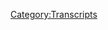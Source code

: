 {{Transcript
    | title         = [[34: April 25, 2017]]
    | caption       = [https://knowledgefight.libsyn.com/knowledge-fight-april-25-2017 Listen to this episode on Libsyn]
    | episodeNumber = [[34: April 25, 2017|34]]
    | length        = 02:48:25
}}

{{MessageBox
    | header     = Warning: Bot Generated Content
    | text       = This transcript was automatically generated by transcription software and likely contains many mistakes and misattributions. Please check the audio for definitive quotes, attribution, and context.
    | image      = N3yvass4myg91.webp
    | imagewidth = 50px
    | id         = warning
}}

{{TranscriptBlock
    | name      = Alex Jones
    | timestamp = 00:00:00.000
    | text      = Andy in Kansas, you're on the air. Thanks for holding. Oh, Alex, I'm a first time caller. I'm a huge fan. I love your work.
}}

{{TranscriptBlock
    | name      = Dan
    | timestamp = 00:00:07.000
    | text      = Hey everybody. Welcome back to knowledge fight. I'm Dan. I'm Jordan. We're a couple dudes who like to sit around and drink red wine and discuss the goings on in the life of one Alexander Emmerich Jones. His middle name is Emmerich it is. This is a news to you use to me so does when he's getting really blow Hardy. He refers to himself as Alexander Emmerich Jones. Alexander means Savior of the people or something like that.
}}

{{TranscriptBlock
    | name      = Jordan
    | timestamp = 00:00:32.000
    | text      = I mean, it also has some negative connotations attached to Alexander the Great. Well, yeah, he wasn't really that great guy. Great. I mean, he did a lot of great things great meaning like, lasting and but you know, a lot a lot of killing.
}}

{{TranscriptBlock
    | name      = Dan
    | timestamp = 00:00:51.000
    | text      = I saw that movie. Anyway, this is not an ancient history podcast. This is a podcast where we take a day in the life of Alex Jones and critically break down what has happened. Is there a twist to this there is in fact one twist, and there's only one twist a lot of twists. Okay, but one of them is that I know a lot about Infowars and user
}}

{{TranscriptBlock
    | name      = Jordan
    | timestamp = 00:01:09.000
    | text      = I don't know anything about overreact. Shit. I just now found out what Alex Jones his middle name is Emmerich. And apparently he spends a lot of time on it.
}}

{{TranscriptBlock
    | name      = Dan
    | timestamp = 00:01:20.000
    | text      = Yeah. So before we get going, I want to take a little moment. I got a plug. I got a plug to do.
}}

{{TranscriptBlock
    | name      = Unknown Speaker
    | timestamp = 00:01:25.000
    | text      = You got a plug for us?
}}

{{TranscriptBlock
    | name      = Dan
    | timestamp = 00:01:27.000
    | text      = I do. Yeah, absolutely. It's not for us, actually. Oh, wait. So then it's sort of for me, but it's also a listener and something that's really cool. That's going to be happening. On May 5 and DesPlaines. Illinois, there's going to be a wrestling tournament by threat level wrestling, called Jam Tournament Edition. All right, it's gonna be a situation where there will be eight dudes, there's gonna be a tournament to decide the first threat level wrestling champion, and a whole bunch of other matches.
}}

{{TranscriptBlock
    | name      = Jordan
    | timestamp = 00:01:58.000
    | text      = Just eight random dudes. I like random dudes off just off the street. Like there's a guy barking right up front like a bad comedy show. Like hey, listen, if you want to be in the ring, or is it like spider man? Like the original Spider Man Macho Man, we'll be there. Exactly. Yes. Bonesaw is gonna be their own cell phone sounds I'm ready.
}}

{{TranscriptBlock
    | name      = Dan
    | timestamp = 00:02:18.000
    | text      = Tickets are $12 pre sale $15 at the door, and you can find out all the information you need at facebook.com/threat level wrestling all one word or friend of Mikey Wilde. Who was a listener friend, supporter of the show future policy wonk we haven't gotten around to that
}}

{{TranscriptBlock
    | name      = Jordan
    | timestamp = 00:02:37.000
    | text      = not Alexander the Great or other?
}}

{{TranscriptBlock
    | name      = Dan
    | timestamp = 00:02:40.000
    | text      = No, but he is wild. He is he's putting it on. It's gonna be fucking awesome. did have sex with a god though? That's just a fact. Here's what you need to know. I've been to a lot of like, you know, pro wrestling events in the local world. I've been to a number of them. Okay, and I found one thing is missing from all of them. And that is these dulcet tones.
}}

{{TranscriptBlock
    | name      = Jordan
    | timestamp = 00:02:59.000
    | text      = Oh shit. Are you gonna be doing some talking? Jewboy
}}

{{TranscriptBlock
    | name      = Dan
    | timestamp = 00:03:02.000
    | text      = is the ring announcer you're
}}

{{TranscriptBlock
    | name      = Jordan
    | timestamp = 00:03:03.000
    | text      = gonna be doing some talking?
}}

{{TranscriptBlock
    | name      = Dan
    | timestamp = 00:03:05.000
    | text      = Yeah, I'm the let's get ready to rumble Oh, god. I can't say that legally. I think because Michael Buffer has a trademark. He has a trade right? He made he's made his billions of dollars just saying those words. That is really good. Yeah, so if you guys wanted to smart man, if you want to come out check that out. You can get tickets links over on that Facebook page. But a let's get down to business. For we get to today's episode. Got a couple things to say. First of all, like to thank a couple of our new donators, Adam, he this one's going out to you, buddy.
}}

{{TranscriptBlock
    | name      = Alex Jones
    | timestamp = 00:03:36.000
    | text      = I'm a policy wonk.
}}

{{TranscriptBlock
    | name      = Jordan
    | timestamp = 00:03:37.000
    | text      = Thank you, Mira policy walk now
}}

{{TranscriptBlock
    | name      = Dan
    | timestamp = 00:03:40.000
    | text      = you are and Oh, what's this? There's another new policy won't wait. What's up, Amber, how you doing out there?
}}

{{TranscriptBlock
    | name      = Alex Jones
    | timestamp = 00:03:46.000
    | text      = I'm a policy wonk.
}}

{{TranscriptBlock
    | name      = Dan
    | timestamp = 00:03:47.000
    | text      = Congratulations, you are both now policy. This is the thing we do. If you'd like to become a policy wonk, please, you can visit our Patreon. There's a link on knowledge fight.com to support the show
}}

{{TranscriptBlock
    | name      = Jordan
    | timestamp = 00:04:03.000
    | text      = that makes that makes giving us money. sounds so amazing. If you'd like to become a policy log, yeah, actually, it's we have a Gold member policy wonk position, which is it's like being in the house versus the Senate will actually take it up a notch.
}}

{{TranscriptBlock
    | name      = Dan
    | timestamp = 00:04:18.000
    | text      = It's our fault that Paul Ryan keeps calling himself a policy wonk that is probably secretly donated. He's been donating to this show God we should be making more. This is on my this is on me. So if you want to donate, just keep in mind you can donate whatever you want. It doesn't matter the monthly thing you can give $1 You can give $8 million. If you're NATO or Soros who we have found out is
}}

{{TranscriptBlock
    | name      = Jordan
    | timestamp = 00:04:41.000
    | text      = George Soros on Twitter. So So somebody's got to be somebody's gotta be working for us.
}}

{{TranscriptBlock
    | name      = Dan
    | timestamp = 00:04:46.000
    | text      = Let's suspend the John Rappaport put up the picture campaign.
}}

{{TranscriptBlock
    | name      = Unknown Speaker
    | timestamp = 00:04:52.000
    | text      = Start No, no, no. That is the hill I will die on.
}}

{{TranscriptBlock
    | name      = Dan
    | timestamp = 00:04:58.000
    | text      = Speaking of which, that brings us to our Out of context, Alex Jones quote for the day got a little drop from today's episode that should give you a sense of where things are going to go on this,
}}

{{TranscriptBlock
    | name      = Alex Jones
    | timestamp = 00:05:09.000
    | text      = I will stand, I will win, or I will die. Yep,
}}

{{TranscriptBlock
    | name      = Dan
    | timestamp = 00:05:12.000
    | text      = that's the madness that we're dealing with today
}}

{{TranscriptBlock
    | name      = Jordan
    | timestamp = 00:05:15.000
    | text      = on this I will stand, I will win, or I will die.
}}

{{TranscriptBlock
    | name      = Dan
    | timestamp = 00:05:19.000
    | text      = Now you might be asking your son
}}

{{TranscriptBlock
    | name      = Jordan
    | timestamp = 00:05:20.000
    | text      = his current plants Nan situation, I'm gonna put my money more on the far the ladder, I'm gonna
}}

{{TranscriptBlock
    | name      = Dan
    | timestamp = 00:05:29.000
    | text      = put my money on him losing and then pretending he never said that. That's gonna be my prediction. So you might be asking yourself, What is this about? Is this about how he is going to get custody of his children? Right? That's certainly a legal battle he's in right now.
}}

{{TranscriptBlock
    | name      = Jordan
    | timestamp = 00:05:42.000
    | text      = He should absolutely try and do that. If he does want to custody his children, which we are not yet certain of.
}}

{{TranscriptBlock
    | name      = Dan
    | timestamp = 00:05:48.000
    | text      = It's not about that. He's getting is not about that. It's getting sued by Chobani Yogurt.
}}

{{TranscriptBlock
    | name      = Jordan
    | timestamp = 00:05:53.000
    | text      = He's getting sued by by Greek yogurt by Chobani,
}}

{{TranscriptBlock
    | name      = Dan
    | timestamp = 00:05:56.000
    | text      = Greek style yogurt. They have put a lawsuit on his ass and
}}

{{TranscriptBlock
    | name      = Jordan
    | timestamp = 00:06:01.000
    | text      = put out a lawsuit on his app today where we're going $10,000 To the man who takes down Alex Jones. That
}}

{{TranscriptBlock
    | name      = Dan
    | timestamp = 00:06:08.000
    | text      = is actually the amount they're suing him for.
}}

{{TranscriptBlock
    | name      = Jordan
    | timestamp = 00:06:10.000
    | text      = $10,000 It's almost nothing. That's it.
}}

{{TranscriptBlock
    | name      = Unknown Speaker
    | timestamp = 00:06:13.000
    | text      = What we'll get into, we'll get into
}}

{{TranscriptBlock
    | name      = Dan
    | timestamp = 00:06:18.000
    | text      = get into it.
}}

{{TranscriptBlock
    | name      = Unknown Speaker
    | timestamp = 00:06:20.000
    | text      = We'll get into it.
}}

{{TranscriptBlock
    | name      = Dan
    | timestamp = 00:06:21.000
    | text      = All right. All right. So April 25. Came around Tuesday of this week. Alex Jones
}}

{{TranscriptBlock
    | name      = Unknown Speaker
    | timestamp = 00:06:27.000
    | text      = haven $10,000 Alex Jones,
}}

{{TranscriptBlock
    | name      = Dan
    | timestamp = 00:06:30.000
    | text      = we'll get to it.
}}

{{TranscriptBlock
    | name      = Jordan
    | timestamp = 00:06:31.000
    | text      = Okay, I'm sorry. I'm more than joking. Nevermind. I've done I've done I've done. I'm not
}}

{{TranscriptBlock
    | name      = Dan
    | timestamp = 00:06:37.000
    | text      = on the 25th Tuesday of this week. Alex Jones came in early. Oh, that's not good. He's gonna get he clearly taped this before he had to go to court. Because it's pre taped. It's not live. They sort of pretend that it's live. And he recorded the first hour before Paul Joseph Watson took over. Or I'm sorry, I think it's actually David Knight took over hosting the day. Regardless, I didn't watch the rest of it. I just watched Alex's first hour naturally and holy shit.
}}

{{TranscriptBlock
    | name      = Jordan
    | timestamp = 00:07:04.000
    | text      = Do we got to do we got a winner.
}}

{{TranscriptBlock
    | name      = Dan
    | timestamp = 00:07:07.000
    | text      = This stuff? Well, is crazy. Okay, he is furious about this lawsuit. We'll get into all his feelings about it all of his nonsense, right? But before we do, because it's so bad. I have to say up top. I apologize. And I'm very sorry that we're rebroadcasting this to my Muslim friends out there to all of the Islamic folk in the world on now. I am sorry that someone says these things. It's going to be very bad. Jesus, I have cut out some stuff. It's particularly gross, because he makes a lot of Breitbart based claims about crimes that immigrants have committed. Right and I've done some digging into them and they're all not true, of course. So I've just decided to cut out some of the ones that are particularly repulsive. But I will say listening through this I almost threw up so and that's me. What the fuck I just got so overwhelmed and anxious about all the hate
}}

{{TranscriptBlock
    | name      = Jordan
    | timestamp = 00:08:07.000
    | text      = and it's it why why why why the hate why what how is the hate so deep seated? cuz, cuz not sure, cuz it can't just be that demagoguery. I mean, this seems. Now, actually,
}}

{{TranscriptBlock
    | name      = Dan
    | timestamp = 00:08:25.000
    | text      = I do have a theory. Okay. I think it's because he's hemorrhaging money. I think it's because he's bleeding money out and he knows that the end is near that he's pulling out his most desperate moves. And he knows the end is nigh on one of the only things one of the only last tricks he has in his pocket is outright race. Baiting. Yeah. So we're going to start with this first clip, where Alex introduces the lawsuit, he's going to introduce the idea of the lawsuit. This is about
}}

{{TranscriptBlock
    | name      = Jordan
    | timestamp = 00:08:56.000
    | text      = ladies and gentlemen coming to the stage Chobani Greek yogurt.
}}

{{TranscriptBlock
    | name      = Dan
    | timestamp = 00:09:00.000
    | text      = This lawsuit is scheduled for one fall. Weighing in at 270 pounds, Alex Jones,
}}

{{TranscriptBlock
    | name      = Unknown Speaker
    | timestamp = 00:09:08.000
    | text      = get ready to yogurt birds.
}}

{{TranscriptBlock
    | name      = Alex Jones
    | timestamp = 00:09:21.000
    | text      = shows your hosts. We're broadcasting worldwide from deep in the heart of Texas. It is Tuesday, the 25th day of April 2017. And we've changed the world. And of course you the listeners, the viewers, the activist of people gathering intel out there on the ground and spreading the word in the trenches in the fight for the human mind. Not just here in the United States but all over the world. Well, the biggest yogurt maker in the world that came out of nowhere, the last few decades big buddies with George Soros big buddies with Bill Clinton, big buddies with the Federal Reserve Board that he's on the actual New York Fed that runs the whole country that Trump can't even dislodge. He filed a big lawsuit against Infowars.
}}

{{TranscriptBlock
    | name      = Jordan
    | timestamp = 00:10:10.000
    | text      = So this is the introduction. Well, the big lawsuits, because we're friends with George Soros,
}}

{{TranscriptBlock
    | name      = Dan
    | timestamp = 00:10:15.000
    | text      = because he's friends with George Soros.
}}

{{TranscriptBlock
    | name      = Jordan
    | timestamp = 00:10:18.000
    | text      = No, I mean, not I mean, obviously not us, or Alex Jones or George
}}

{{TranscriptBlock
    | name      = Dan
    | timestamp = 00:10:23.000
    | text      = Soros is in bed with big yogurt. And they're coming after
}}

{{TranscriptBlock
    | name      = Jordan
    | timestamp = 00:10:27.000
    | text      = him. They can't be the biggest yogurt maker in the world.
}}

{{TranscriptBlock
    | name      = Dan
    | timestamp = 00:10:30.000
    | text      = I believe they actually are. Really? Yeah, I don't have specific numbers on it. I believe I read that.
}}

{{TranscriptBlock
    | name      = Jordan
    | timestamp = 00:10:35.000
    | text      = Doesn't one of them. Doesn't one of them. milkers like yo play or something? Yeah,
}}

{{TranscriptBlock
    | name      = Dan
    | timestamp = 00:10:40.000
    | text      = I don't know. Because I think I don't know, from I remember reading the line that they are.
}}

{{TranscriptBlock
    | name      = Jordan
    | timestamp = 00:10:45.000
    | text      = I don't think we want to go any further on this. Otherwise, we might get sued for $10,000
}}

{{TranscriptBlock
    | name      = Dan
    | timestamp = 00:10:49.000
    | text      = also irrelevant. So there's a lot of stuff that he said in there that we're going to get to a little bit later. But the point that we need to realize right now is that Alex is being sued by yogurt. He's yogurt money is coming after him. And he is furious about it. Right. So here we go. In this next clip, Alex tries to explain why this is a bad news. And he tries to contextualize why he thinks this is happening to him.
}}

{{TranscriptBlock
    | name      = Alex Jones
    | timestamp = 00:11:17.000
    | text      = Now that the headlines are $10,000, that's just the filing that it's up to that amount the damages that they're asking for the punitive damages. 1020 30 million who knows? Because Info Wars, gaudy million 50 million other mainstream and independent media articles about Idaho in the last year and a half. Whether it was the report of the refugee, teenagers, and kids reportedly raping a little girl and the media said it was all a hoax. Muslims never raped anybody. They never bomb anybody that ever shoot anybody. And the lapdog media was just salivating trying to cover it up. We weren't even the generators of that article. We weren't even leading the coverage. It should have been. And of course, they just pled guilty. Who they all pled guilty to the assault. And so through the transmutation or the alchemy of MSM, you'll file a lawsuit on Alex Jones. And you have NBC with the headline that I published fake news. Yeah,
}}

{{TranscriptBlock
    | name      = Jordan
    | timestamp = 00:12:29.000
    | text      = yeah, do buddy.
}}

{{TranscriptBlock
    | name      = Dan
    | timestamp = 00:12:31.000
    | text      = So when he's saying that things were mainstream news, and then he was just reporting on it? Yes. One of the things that we need to really deal with right up top is that he thinks that Breitbart is mainstream news naturally, because he's just referencing Breitbart articles. The only thing he's rapping, he keeps showing either Infowars, or Breitbart articles, well as his examples of like, this is the story. This is the story, blah, blah, blah. So he's talking about the, the Chobani plant is in Twin Falls, Idaho. Ah, and in that town, there was a story that came out in June of last year, about three kids who had attacked a young girl in a laundry room. That's awful. It is awful, but it was more awful was all the lies that got spread on right wing media. They know what they said that they raped this young girl at knifepoint, and that they had videotaped it and shown their dad and he congratulated them. It was all sorts of wild whitelisting as well. It's all just trying to turn Islamic culture into something that's so foreign and evil to our minds. Of course, the dead, encourage them for this behavior,
}}

{{TranscriptBlock
    | name      = Jordan
    | timestamp = 00:13:41.000
    | text      = right? Because human beings are aliens to us. Right? Exactly. Yeah,
}}

{{TranscriptBlock
    | name      = Dan
    | timestamp = 00:13:43.000
    | text      = all of that stuff is absolutely not true. There wasn't even a rape that occurred. And I'm not saying that what happened is okay, right, because what happened was still bad, right? But it's not nearly what Alex says it is. Right? And he's basing a lot of his quote, unquote, reporting on these lies that came out on Breitbart. Now, there's an article here in the Idaho statesman, which is the paper of record in Idaho, and they, they have an entire story about the plea bargains that these kids ended up having to take. Right. Which good I mean, if they should have maybe been punished harder, but the oldest was 14 at the time. So they're also minors. All right. The other thing that we have to take into consideration is that the full details of the case are under wraps. They're specific identities are under wraps, because they're all minors. Yeah, in this case, it's you can't publish the details about these people. But that's probably a good idea. The prosecutors and the defense attorneys have discussed the situation that actually happened and what happened was that there was a 1410 and seven year old boy, who basically one of them I believe the seven year old, groped a five year old girl in a laundry room.
}}

{{TranscriptBlock
    | name      = Jordan
    | timestamp = 00:14:58.000
    | text      = Gross, gross super gross,
}}

{{TranscriptBlock
    | name      = Dan
    | timestamp = 00:15:00.000
    | text      = gross. Yeah. Gross has nothing to do with the fact that they're immigrants. No, it's fucked up kid shit seems like it. So I don't know how you make a mountain out of this. I mean, it's bad, but it's not like
}}

{{TranscriptBlock
    | name      = Jordan
    | timestamp = 00:15:14.000
    | text      = who is who is monitoring Idaho news?
}}

{{TranscriptBlock
    | name      = Dan
    | timestamp = 00:15:18.000
    | text      = Right Wing blogs baby? What? Well, I mean, they're just
}}

{{TranscriptBlock
    | name      = Jordan
    | timestamp = 00:15:22.000
    | text      = they're just fucking bracing around anywhere to find anything that could even remotely be anything. Why would they assume these people were Muslim?
}}

{{TranscriptBlock
    | name      = Dan
    | timestamp = 00:15:31.000
    | text      = Well, actually, there's an interesting quote that I found about this from the prosecuting attorney, the guy the prosecutor, his name was Loeb's. He said that he didn't want to quote fanned the flames of anti Syrian refugee people, but suspects that false reports are the work of a local group opposed to refugee resettlement, who hope to stir up trouble by claiming the incident involved Syrian refugees who committed a violent sexual assault, quote, there's a small group of people in Twin Falls county whose life goal is to eliminate refugees. And thus far they have not been constrained by the truth lobe said, they have not been constrained by the truth in the past. And I don't expect them to be constrained by the truth in the future.
}}

{{TranscriptBlock
    | name      = Jordan
    | timestamp = 00:16:14.000
    | text      = Lo, we're looking at some white supremacist basically, that's what we're like, who
}}

{{TranscriptBlock
    | name      = Dan
    | timestamp = 00:16:17.000
    | text      = heavily publicized the thing, spread spurious rumors about it and right wing blogs picked it up right now, this doesn't mean to excuse the actual truth of the case, which is bad. It is that you're making it worse, you right wing blogs are making it worse, and you're lying about the situation. Holtzclaw?
}}

{{TranscriptBlock
    | name      = Jordan
    | timestamp = 00:16:34.000
    | text      = Absolutely. So and you're doing with the express purpose of demonizing people who haven't done anything wrong. The only reason you're demonizing them is because they're not you. Yep. And they're in a town where you want it to be just you. I'm gonna go out on a limb and say that Idaho is not exactly a bastion of multiculturalism.
}}

{{TranscriptBlock
    | name      = Dan
    | timestamp = 00:16:57.000
    | text      = Well, and it gets worse too, because the reason that people are so mad about it is that the Chobani plant is in Twin Falls, Idaho,
}}

{{TranscriptBlock
    | name      = Jordan
    | timestamp = 00:17:06.000
    | text      = and the Chobani plant hires people who are not always white,
}}

{{TranscriptBlock
    | name      = Dan
    | timestamp = 00:17:11.000
    | text      = and the guy who owns Chobani is a notable proponent of refugee rights and is a heavy donator to refugee resettlement programs.
}}

{{TranscriptBlock
    | name      = Jordan
    | timestamp = 00:17:22.000
    | text      = Okay, so now this this, the pictures coming in this, this Nazi group now has their George Soros to fight against
}}

{{TranscriptBlock
    | name      = Dan
    | timestamp = 00:17:30.000
    | text      = who actually is going to be linked to George Soros by Alex Jones. Perfect. Yeah,
}}

{{TranscriptBlock
    | name      = Jordan
    | timestamp = 00:17:35.000
    | text      = I'm glad that well, of course, they're they're all globalists. Sure.
}}

{{TranscriptBlock
    | name      = Dan
    | timestamp = 00:17:38.000
    | text      = So further lobes this prosecutor said that sex cases between minors aren't uncommon. And he implied that this case is being exploited by the local anti refugee movement to make a political point. Also know Syrians have been settled in Twin Falls through the Idaho refugee programs. There have been there have been periodic website postings about hundreds of Syrians coming to Idaho that have all proven to be false in the past. And this is probably just one of those attempts to try and stir up hatred and bigotry.
}}

{{TranscriptBlock
    | name      = Jordan
    | timestamp = 00:18:07.000
    | text      = But But fucking, but they're not there. Nope. How can you how can you hate somebody who isn't there?
}}

{{TranscriptBlock
    | name      = Dan
    | timestamp = 00:18:15.000
    | text      = You pretend they're there. Quote from the guy who works on the one of these
}}

{{TranscriptBlock
    | name      = Jordan
    | timestamp = 00:18:19.000
    | text      = people just fucking bored. Yep. Do you just have anything else to fucking do today
}}

{{TranscriptBlock
    | name      = Dan
    | timestamp = 00:18:24.000
    | text      = and quote from the guy, guy named ZZ ro Osama, the director of the CSI refugee center. It breaks my heart when people in the community are divided around issues of resettling refugees. And I agree. Yeah, now fuck you. So that's that's some of the stuff that Alex Jones was reporting.
}}

{{TranscriptBlock
    | name      = Jordan
    | timestamp = 00:18:42.000
    | text      = Hey, you know what? I bet these right wing white supremacist also described themselves as Christians,
}}

{{TranscriptBlock
    | name      = Dan
    | timestamp = 00:18:49.000
    | text      = I would assume that is definitely true. And I hope
}}

{{TranscriptBlock
    | name      = Jordan
    | timestamp = 00:18:53.000
    | text      = that and I'm gonna use their words on this. I hope that God fucking murders them using two angels. And man, do they try and rape those angels?
}}

{{TranscriptBlock
    | name      = Dan
    | timestamp = 00:19:04.000
    | text      = So Alex was reporting the right wing version of the story. And he was repeating things that Breitbart had said, and he's salacious details that are all not true. None of them are true. None of them are true. They include stuff that I refuse to even play back on this podcast sort of stuff. You're gonna look it up if you want. It's the fuck did Breitbart do that? Because they're in the same business. They're in the same business of demonizing other populations.
}}

{{TranscriptBlock
    | name      = Jordan
    | timestamp = 00:19:29.000
    | text      = But don't you have shit? Don't you have shit already? If you want to if you want to go after if you want to go out this is easy the Korean atrocities. You can find them if you want to do and I'm not like, here's how you do it, guys. Like that's not my point. Sure, but why would you? Why would you go after this kind of bullshit whenever you have real things that you can point to demagogue arise.
}}

{{TranscriptBlock
    | name      = Dan
    | timestamp = 00:20:01.000
    | text      = You can make a ton of money by playing on people's fears and fears about Islam are the that's the do jeweler fear, right? That's what everyone is super into in that community. So they're playing that game. That's one thing. Secondly, this guy who owns Chobani. He is a major player in the refugee resettlement game.
}}

{{TranscriptBlock
    | name      = Jordan
    | timestamp = 00:20:21.000
    | text      = Oh, that's what they're they're going after him. He's their target. Yes. So it doesn't it wouldn't matter where he was. They would try and go after him
}}

{{TranscriptBlock
    | name      = Dan
    | timestamp = 00:20:31.000
    | text      = most likely. Gotcha. I believe that to be the case. So Alex doesn't understand what he's getting in trouble for. He doesn't. He doesn't realize he doesn't. He doesn't realize that he's repeating completely debunked and dangerous claims to the point where on April 11, he released a video that the title was Idaho yogurt maker caught importing migrant rapists. That's literally slander.
}}

{{TranscriptBlock
    | name      = Jordan
    | timestamp = 00:20:58.000
    | text      = That can't be okay,
}}

{{TranscriptBlock
    | name      = Dan
    | timestamp = 00:21:02.000
    | text      = that was their publication. That was a video they posted on their YouTube page and tweeted out, right. That was the headline that on April 11. Yeah, that is dead to rights, slander. Well,
}}

{{TranscriptBlock
    | name      = Jordan
    | timestamp = 00:21:18.000
    | text      = were they immigrant racist rapists? rapists? No, there was no rape. Sorry, I was thinking of the only crime that's actually involved
}}

{{TranscriptBlock
    | name      = Dan
    | timestamp = 00:21:28.000
    | text      = with with this situation. Yeah. In this case. No, it's so they weren't? No was were also these words alien refugees, right that one of them was from Iraq. Two were from Eritrea.
}}

{{TranscriptBlock
    | name      = Jordan
    | timestamp = 00:21:39.000
    | text      = And they're all from the same place. And it's Eritrea, but whatever. Eritrea is in Africa, and they've been here for a while, but they've been
}}

{{TranscriptBlock
    | name      = Dan
    | timestamp = 00:21:46.000
    | text      = here for a while, but be that as it may, I mean, they are still refugees. So you got one par right? They are migrants. It is in Idaho, So that part's true. The guy makes yogurt were they imported? No. By he survived didn't do it.
}}

{{TranscriptBlock
    | name      = Jordan
    | timestamp = 00:21:56.000
    | text      = What were what any part was any part of that sentence? True.
}}

{{TranscriptBlock
    | name      = Dan
    | timestamp = 00:22:01.000
    | text      = He's an Idaho yogurt maker. Yes. So we got one piece. Yes. All right. But the the the thrust of it and what the point is trying to make is fully based on lies. He's gonna have a really fun
}}

{{TranscriptBlock
    | name      = Jordan
    | timestamp = 00:22:10.000
    | text      = time. You know what, that's not even true either. They make Greek yogurt. They don't make Idaho yogurt. He's not an Idaho yogurt maker. He's a Greek yogurt maker Greek style Greek style.
}}

{{TranscriptBlock
    | name      = Dan
    | timestamp = 00:22:20.000
    | text      = I apologize. I think he got sued. So all right, everybody's suing everybody everybody's in everybody's in trouble. Anyway, Alex is completely fucked based on his on nuanced and bigoted journalism tactics clash, but okay, we keep going. We got so many clips. I just hope that like your your question is answered as we go. Okay, here this next clip, he is trying to thread the needle and claim that this guy, his name is homme de hula Kaya. And Alex Jones at note, at no point pronounces his name correctly, he keeps calling him Hamid, which is a transliteration of a couple letters. But then also
}}

{{TranscriptBlock
    | name      = Jordan
    | timestamp = 00:23:01.000
    | text      = has the dangerous sound was named
}}

{{TranscriptBlock
    | name      = Dan
    | timestamp = 00:23:04.000
    | text      = Tom day, that's fine, you're gonna use his real name. Anyway. He's going to now in this clip, try and thread the needle and claim that these specific immigrants are his fault, or hom DS fault. Okay, so here we go. Here we go.
}}

{{TranscriptBlock
    | name      = Alex Jones
    | timestamp = 00:23:21.000
    | text      = And you have MVC with the headline that I published fake news. Yeah, dou y the Chobani. Owner, he doesn't have any connection to the refugees there. In Idaho, he doesn't have any connections? Of course he does.
}}

{{TranscriptBlock
    | name      = Dan
    | timestamp = 00:23:37.000
    | text      = So that's not going to hold up in court.
}}

{{TranscriptBlock
    | name      = Jordan
    | timestamp = 00:23:39.000
    | text      = How? Okay,
}}

{{TranscriptBlock
    | name      = Dan
    | timestamp = 00:23:40.000
    | text      = he doesn't really explain
}}

{{TranscriptBlock
    | name      = Jordan
    | timestamp = 00:23:41.000
    | text      = so. So our establishment is he does, and we have no follow up
}}

{{TranscriptBlock
    | name      = Dan
    | timestamp = 00:23:46.000
    | text      = on why, as it fleshes out, he will basically make his claim and that is that this guy is super into supporting refugee causes. He has a plant in that town, ergo, he's responsible for the actions of every immigrant in that time.
}}

{{TranscriptBlock
    | name      = Jordan
    | timestamp = 00:23:58.000
    | text      = I believe, that's not how that works. It's
}}

{{TranscriptBlock
    | name      = Dan
    | timestamp = 00:24:00.000
    | text      = not and we'll get to a little bit later him spelling it out really, unfortunately, because it kind of implies that he should be put on trial for the guy who went to Comet Ping pong with a gun. But we'll get to that when we get there. Because his logic, his logic is incredibly flawed. We'll get to that when we get to it.
}}

{{TranscriptBlock
    | name      = Jordan
    | timestamp = 00:24:19.000
    | text      = All of those words blew in my brain I don't understand. Like now I don't even understand language. Now. You're just you're just Baby, baby, baby. That's all I get from that sentence.
}}

{{TranscriptBlock
    | name      = Dan
    | timestamp = 00:24:29.000
    | text      = I think that this episode might be too dense. There might be too much going on. And it's all lies. So it's, it's crazy. This next this next one, he introduces more lies more fake shit about hom D. And I don't know if it's appropriate that I'm using his first name. Maybe I should call him Mr. Ukiah.
}}

{{TranscriptBlock
    | name      = Jordan
    | timestamp = 00:24:49.000
    | text      = I don't do nasty.
}}

{{TranscriptBlock
    | name      = Dan
    | timestamp = 00:24:50.000
    | text      = I'm going to call him aamby. He seems cool. We'll get to him in a minute.
}}

{{TranscriptBlock
    | name      = Alex Jones
    | timestamp = 00:24:55.000
    | text      = Since I posted $1,000 loss story, David Knight is very much drained by the way, that's just a video report about it and showed local news and the confirmation that indeed they pled guilty now. Now you can say maybe Chobani accompany itself didn't. But the owner is a big advocate. You can put up on screen or maybe put behind me is Twitter feed with good old George Soros?
}}

{{TranscriptBlock
    | name      = Dan
    | timestamp = 00:25:25.000
    | text      = Alex has a picture of a tweet. A twit pic of him. Do you have a Kayo with George Soros
}}

{{TranscriptBlock
    | name      = Unknown Speaker
    | timestamp = 00:25:33.000
    | text      = done open and shut? Ice see it all now? They touching each other?
}}

{{TranscriptBlock
    | name      = Dan
    | timestamp = 00:25:41.000
    | text      = They were sitting next to each other.
}}

{{TranscriptBlock
    | name      = Jordan
    | timestamp = 00:25:42.000
    | text      = They weren't even holding hands.
}}

{{TranscriptBlock
    | name      = Dan
    | timestamp = 00:25:43.000
    | text      = I don't believe so because that's the
}}

{{TranscriptBlock
    | name      = Jordan
    | timestamp = 00:25:45.000
    | text      = international sign of we're gonna catch all these refugees and make
}}

{{TranscriptBlock
    | name      = Dan
    | timestamp = 00:25:48.000
    | text      = gotta catch them all gotta catch them all. So Alex's claim is that like this definitively proves that the two of them are working against him. It's just one Twitter picture. That's all he has to go on. Right. And then secondarily, the Twitter picture is, as Alex reports from two years ago, and it says the caption is, it was great to or refreshing to meet George Soros. So he had met him two years ago. He didn't know him before that yeah, when Alex is going to basically try and claim that the only reason Chobani is anywhere in the world is because of evil George Soros connections. All this crazy shit. There's a conspiracy against Alex. Not now.
}}

{{TranscriptBlock
    | name      = Jordan
    | timestamp = 00:26:27.000
    | text      = It's Is there a conspiracy against Alex? No,
}}

{{TranscriptBlock
    | name      = Dan
    | timestamp = 00:26:30.000
    | text      = he slandered someone. Okay. That's what's going on.
}}

{{TranscriptBlock
    | name      = Jordan
    | timestamp = 00:26:32.000
    | text      = So he committed a crime. He did. Okay. In this
}}

{{TranscriptBlock
    | name      = Dan
    | timestamp = 00:26:35.000
    | text      = case. 100%. He did. Gotcha. Just based on the fact that that title, Idaho yogurt maker imports, migrant rapists. Just that headline is illegal. You can't prove that. Can you disprove it? You don't have to in court? Oh, really? The burden of proof is on the person who made the claim.
}}

{{TranscriptBlock
    | name      = Unknown Speaker
    | timestamp = 00:26:54.000
    | text      = Oh, he's fucked.
}}

{{TranscriptBlock
    | name      = Jordan
    | timestamp = 00:26:56.000
    | text      = He's so fun. Got nothing there?
}}

{{TranscriptBlock
    | name      = Dan
    | timestamp = 00:26:58.000
    | text      = No, he has nothing. Here's he's going to lose this case. So hard. Yeah. And that's why he's putting out this video. Okay, he knows that he's going to lose. And so he's trying to puff out his chest or and threaten and intimidate. And unfortunately, because he's really bad at this game. He says a bunch of stuff that I know will be used in that eventual court case. Because it's like they're going to be able to create a pattern of bigotry in him. And they're going to be able to use that to insinuate or suggest that that's why he published those stories to begin with. Yeah, you shed is Wait, do you hear the kind of crazy bullshit that comes out of his mouth throughout the rest of this episode? All right, it I would put him on trial for this alone, possibly. No, I wouldn't. It's it's sort of free speech. But it's also kind of threatening. I don't know it walks the line. Anyway. It's appropriate that I'm wrestling with that because this next clip, Alex explains because
}}

{{TranscriptBlock
    | name      = Jordan
    | timestamp = 00:27:52.000
    | text      = you want to be the very best. Well, Alex, explain No one.
}}

{{TranscriptBlock
    | name      = Dan
    | timestamp = 00:27:54.000
    | text      = This is all about free speech.
}}

{{TranscriptBlock
    | name      = Jordan
    | timestamp = 00:27:56.000
    | text      = This is a match. Alex is your real test.
}}

{{TranscriptBlock
    | name      = Dan
    | timestamp = 00:27:59.000
    | text      = I don't know what you're referencing. I'm sorry, I can't play the game.
}}

{{TranscriptBlock
    | name      = Jordan
    | timestamp = 00:28:02.000
    | text      = Now. We talked about catch them all earlier. Oh, I'm sorry. I don't keep I'll keep you in the dark.
}}

{{TranscriptBlock
    | name      = Dan
    | timestamp = 00:28:06.000
    | text      = I have one line of Pokemon references. And it's gotta catch them all. That's all I've got. I've got so many. Anyway, here we go.
}}

{{TranscriptBlock
    | name      = Alex Jones
    | timestamp = 00:28:12.000
    | text      = So this is bigger than infowars.com. It's bigger than Alex Jones. It's bigger than all of that. It's about being able to shut down free speech and intimidate people. The owner, which we'll get to in a moment, the Mr. Hamid Lucaya wants me to apologize for my fake news. Correct everything. Pay them a bunch of damages. I'll Okay. That sounds great. It's never raped anybody in the history of the world that ever committed a sin or a crime, and they're perfect. And there's no rapes in Sweden, and no rapes in Germany. And no crime.
}}

{{TranscriptBlock
    | name      = Dan
    | timestamp = 00:28:51.000
    | text      = That's petulant, is that that's so true.
}}

{{TranscriptBlock
    | name      = Jordan
    | timestamp = 00:28:53.000
    | text      = Let me ask you a question real quick.
}}

{{TranscriptBlock
    | name      = Dan
    | timestamp = 00:28:55.000
    | text      = That's so fucking childish. Is that true? What he's saying? Yeah, no. Oh, people have heard other people in the past. Yeah. Okay, great.
}}

{{TranscriptBlock
    | name      = Unknown Speaker
    | timestamp = 00:29:03.000
    | text      = What is he? What is Oh, that's,
}}

{{TranscriptBlock
    | name      = Dan
    | timestamp = 00:29:05.000
    | text      = these are all these. He's a 43 year old man. He's pretending that like okay, yeah, here you want to? You want to fucking apology. I'll give you one. What a fucking baby. That's oops. That's pathetic. The whole thing is sad. The whole thing is very pathetic bombed out. Anyway.
}}

{{TranscriptBlock
    | name      = Jordan
    | timestamp = 00:29:23.000
    | text      = Where's where's the bombastic fun Alex Jones. This is the crybaby Alex Jones. Yeah, this isn't even broke. Alex Jones. I would have loved some hobo loans on this one. We're also
}}

{{TranscriptBlock
    | name      = Dan
    | timestamp = 00:29:33.000
    | text      = gonna get into hobo Jones. Okay, good. But so he goes on to spin another bullshit story. And then he brags about how great this case is gonna be.
}}

{{TranscriptBlock
    | name      = Alex Jones
    | timestamp = 00:29:46.000
    | text      = Refugees aren't bringing in TV. Oh, yeah. being sued for that. I have the CDC and a stack of mainstream news about TB exploding, including in the town where his factories basically brought in the refugees. Well When I'm talking to my lawyers, this is a dream,
}}

{{TranscriptBlock
    | name      = Dan
    | timestamp = 00:30:07.000
    | text      = a dream. It's a dream. It's not. But I pulled up the CDC statistics. In 2016, a total of 9287 new tuberculosis cases were reported in the United States, this provisional count rads fucking insane. This provisional count represents the lowest number of US TB cases on record and a 2.7% decrease from 2015. The 2016 tuberculosis incidence of 2.9 cases per 100,000 persons represents a slight decrease compared with 2015. It's a negative of 3.4% and a decrease. So that's nice. Yeah. So a cool, also the tuberculosis rates have been steadily declining all over the United States, if you like, if you include just US born people, there's a much sharper slope downward. If you include just immigrant populations, it's still trending downwards, but it's, it's still it's going down. It's a little slower, but it's still going down. Also, I pulled up the statistics as it relates to the specific cities, or sorry, states in the country, and their tuberculosis rates. And you really can't draw any parallels between states that have high immigrant populations. places like Texas and California, are all on the decline. There is a bit of an upswing in a percentage wise in Idaho. But there's a bout five times bigger upswing in West Virginia,
}}

{{TranscriptBlock
    | name      = Jordan
    | timestamp = 00:31:36.000
    | text      = the dirty West, those
}}

{{TranscriptBlock
    | name      = Dan
    | timestamp = 00:31:38.000
    | text      = miners, those fucking miners. So I mean, it's all of
}}

{{TranscriptBlock
    | name      = Jordan
    | timestamp = 00:31:42.000
    | text      = them under the age of 18. Spring and TP it's now it's TV, right? Yeah, dB.
}}

{{TranscriptBlock
    | name      = Dan
    | timestamp = 00:31:49.000
    | text      = It's something that you really can't trace.
}}

{{TranscriptBlock
    | name      = Jordan
    | timestamp = 00:31:51.000
    | text      = I was talking about perky Lusas it's very different one.
}}

{{TranscriptBlock
    | name      = Dan
    | timestamp = 00:31:55.000
    | text      = It is, yeah. I it's something that you can't really trace to migrant populations. And if you are, you're really just trying to stretch excuses. He'll get to this later, but he claims that seven active tuberculosis cases were sent to Idaho and did a little digging into that and that is actually true. But here is a response from channel 11. in Twin Falls, Idaho. You might have seen an article published today by breitbart.com, stating that seven refugees with active tuberculosis were sent to Idaho. The article said that seven refugees with active TB were diagnosed after their resettlement in Idaho between 2011 and 2015. Seven people in four years. Interesting. The state epidemiologist confirmed that that is true. However, it's not the complete story. TB is nothing new for Idaho. According to Dr. Christy Hahn, the state's epidemiologist and the Idaho Department of Health and Welfare treats people both refugee and American every year. These particular cases are not contagious and do not pose a threat to the public. The department typically tests and treats refugees, the 90 days of them being in state, and the refugees are usually good patients. Quote from this Dr. Christine Han, we're very active. And the refugees are increasingly cooperative about wanting to be immunized, wanting to be put in any treatment they need and getting on their way to becoming good Idaho citizens. They really are very willing and eager to be treated. They do not want to pose a risk to anybody either. Wow, yeah.
}}

{{TranscriptBlock
    | name      = Jordan
    | timestamp = 00:33:16.000
    | text      = You know what that's really admirable. That's really admirable that you would want to get vaccinated because they don't pose a risk to other people interesting or admirable to do. I think it might be a good idea.
}}

{{TranscriptBlock
    | name      = Dan
    | timestamp = 00:33:26.000
    | text      = So these these these refugees are more responsible than Jenny McCarthy.
}}

{{TranscriptBlock
    | name      = Jordan
    | timestamp = 00:33:33.000
    | text      = They're more responsible than Alex Jones and his kids vaccinated.
}}

{{TranscriptBlock
    | name      = Dan
    | timestamp = 00:33:36.000
    | text      = Maybe that's why you're so scared because that makes a lot of sense. That does so mean
}}

{{TranscriptBlock
    | name      = Jordan
    | timestamp = 00:33:44.000
    | text      = somebody somebody followed Alex Jones's kids around and throw TV blood at them.
}}

{{TranscriptBlock
    | name      = Dan
    | timestamp = 00:33:48.000
    | text      = Don't do that. Come on, man.
}}

{{TranscriptBlock
    | name      = Jordan
    | timestamp = 00:33:49.000
    | text      = Where are you? Where are you gonna find TB blood?
}}

{{TranscriptBlock
    | name      = Dan
    | timestamp = 00:33:52.000
    | text      = I got some do. So that's
}}

{{TranscriptBlock
    | name      = Jordan
    | timestamp = 00:33:56.000
    | text      = what we find out a whole lot about you.
}}

{{TranscriptBlock
    | name      = Dan
    | timestamp = 00:33:58.000
    | text      = Emmerich is I always joke his middle day, you have to have a stalker. Yeah. So the reality is that these stories are all just if you do a little bit of cursory research or all bogus, they're all busted. So I mean, he's building a straw case,
}}

{{TranscriptBlock
    | name      = Jordan
    | timestamp = 00:34:13.000
    | text      = how great must that have been for channel 11 News and Twin Falls for them to just be like, Oh my God, oh, we
}}

{{TranscriptBlock
    | name      = Dan
    | timestamp = 00:34:19.000
    | text      = scooped Breitbart,
}}

{{TranscriptBlock
    | name      = Jordan
    | timestamp = 00:34:20.000
    | text      = we have real news to report. Thank you, Jesus. Yeah, I am sick of Darren and his fucking kitten. It's so cute,
}}

{{TranscriptBlock
    | name      = Unknown Speaker
    | timestamp = 00:34:29.000
    | text      = but god damn it. Get off that skateboard kitty.
}}

{{TranscriptBlock
    | name      = Dan
    | timestamp = 00:34:33.000
    | text      = So now we're gonna get into a little bit specifically about homme de hula kya. Yeah, and we're going to hear some of Alex's thought,
}}

{{TranscriptBlock
    | name      = Jordan
    | timestamp = 00:34:41.000
    | text      = Hamid Kulu Kulu.
}}

{{TranscriptBlock
    | name      = Unknown Speaker
    | timestamp = 00:34:44.000
    | text      = Kulu ya,
}}

{{TranscriptBlock
    | name      = Dan
    | timestamp = 00:34:45.000
    | text      = he's rondels some of his pronunciations. Oh, I understand that. I might not be pronouncing his last name perfectly. But some of Alex's pronunciations are they border on racist? Just the pronunciation here.
}}

{{TranscriptBlock
    | name      = Jordan
    | timestamp = 00:34:59.000
    | text      = I think we're I think Well, Pat,
}}

{{TranscriptBlock
    | name      = Dan
    | timestamp = 00:35:00.000
    | text      = I'm being generous. You're being very good also is codenamed the Texan. Yes, they have a difficulty with foreign names. Right? They don't want to put any effort into respecting other people America.
}}

{{TranscriptBlock
    | name      = Jordan
    | timestamp = 00:35:13.000
    | text      = We are we we took most of his land from the Mexicans, but where are
}}

{{TranscriptBlock
    | name      = Dan
    | timestamp = 00:35:18.000
    | text      = so here he ends up calling him in his llama cyst, which is probably not good considering that is a code word. He also talks more about Susan
}}

{{TranscriptBlock
    | name      = Jordan
    | timestamp = 00:35:26.000
    | text      = Islamize cyst for Alex, somebody who's actively Islamic
}}

{{TranscriptBlock
    | name      = Dan
    | timestamp = 00:35:30.000
    | text      = and is like in a jihad. I believe that that's Alex's sort of definition, because whenever there is a terror attack that's carried out he is like these Islamist cysts. So I don't know, it's bad. It's bad. Whatever he's using it as as bad.
}}

{{TranscriptBlock
    | name      = Jordan
    | timestamp = 00:35:44.000
    | text      = It's making up a new word in order to pretend that it's a different thing than what it's like. Yeah, if you know if you know, Muslims, and you like them, that's fine. Because they're not. Exactly, yeah. So he like the like Hillary Clinton and the super predator, right, that whole thing. Yeah, we're great.
}}

{{TranscriptBlock
    | name      = Dan
    | timestamp = 00:36:05.000
    | text      = But he, he says this about Hamdi and then he says that, you know, he talks a little bit more about Soros, right. He has a new lie, and then gets to like his feelings of being oppressed. And that this is all a big conspiracy. Oh, I
}}

{{TranscriptBlock
    | name      = Jordan
    | timestamp = 00:36:19.000
    | text      = hate it when Alex feels oppressed.
}}

{{TranscriptBlock
    | name      = Alex Jones
    | timestamp = 00:36:22.000
    | text      = I'm talking to my lawyers. This is a dream. I understand this guy's got a lot of money. But you've got a guy from Turkey. who just got here in the 90s, who's got all these sweetheart government deals. George Soros, who sits on the board of the New York Federal Reserve that runs the country. The Federal Reserve Board is ultra secret. Trump can't even hardly dislodge it. This is the Federal Reserve and George Charles, but it gets better. When I saw the big top well known DC law firm. I said, I've heard of them before. And Soros, I think, gave them the founding money. I searched George Soros, the law firm. First thing he was their first client. Who can make that up you from Turkey? By George Soros, Bill Clinton's buddy on the Federal Reserve Board wants me to apologize. And basically say, Muslims never even had a crooked toenail. And he's not bringing in refugees. Well, sorry, not gonna do it.
}}

{{TranscriptBlock
    | name      = Dan
    | timestamp = 00:37:27.000
    | text      = So let's get into some fun, fake laugh. Let's get into some fun.
}}

{{TranscriptBlock
    | name      = Jordan
    | timestamp = 00:37:33.000
    | text      = All of that he that has the ring of like a cork board with pushpins in it and He's tying strings together. He's from Turkey, and he only got here in the 90s which means us evil.
}}

{{TranscriptBlock
    | name      = Dan
    | timestamp = 00:37:45.000
    | text      = Soros didn't give the funding to start this law firm. That's all nonsense and conjecture. But would you like to learn a little bit more about Humpty hula kya? Sure. All right, homme de was born to parents who ran a small sheep goat and cheese farm in Turkey near the Euphrates River. He does not know his actual birthday because his parents were they lived a semi nomadic, nomadic existence, because flocks were known to move around. And they moved with the flock and he was born when they were sort of
}}

{{TranscriptBlock
    | name      = Jordan
    | timestamp = 00:38:13.000
    | text      = on the road. So they were classic Highlander Hill people.
}}

{{TranscriptBlock
    | name      = Dan
    | timestamp = 00:38:16.000
    | text      = Yes, they made awesome cheese. Apparently, that's what they were sort of known for in Turkey.
}}

{{TranscriptBlock
    | name      = Jordan
    | timestamp = 00:38:22.000
    | text      = Okay, and now does cheese have any common ingredients with yogurts?
}}

{{TranscriptBlock
    | name      = Dan
    | timestamp = 00:38:27.000
    | text      = Yeah, they do. And that's in play. Uh huh. So I like to see a pattern Alex claims that hum the Ukiah showed up out of nowhere in the 90s. Well, that's not fair. He was genetically engineered in the lab. He's trying to create this idea of a mysterious beginning and some like shadow guy, but it's not true. He is He a chimera? He's not okay. homme de Luca studied political science at encara University in in Ankara, Turkey in 1994. Then he moved to the United States where he took up his studies at Adelphi University. Then the University of Alberni, where he studied a little bit of business right after college, he went to work on a farm upstate and his father, who was like, Hey, bro, I need to do some more here. How about you know, we got this awesome artisanal feta cheese going on? Why don't you bring some of that stateside, their cheese sucks. Why don't you try and sell it over there. So he convinced Humpty to do this. He started up his own little minor cheese operation. And he did it for two years. But at the end of it, he was only able to really break even with the business. And so he walked away from the feta cheese world, and, you know, sort of cut his losses sad day. Then in 2005 By chance homme de hula, Kaya noticed an ad for a craft yogurt plant that was shutting down. His lawyers and most of the people in his circle told him not to, but he decided to buy it and decided to start making some yogurt. Okay, he even went so far as to rehire some of the craft employees who were laid off after the thing went out of business where they A Syrian immigrant they were not okay. Well, I don't know. But the HA, but it's also and then you're caught? Yeah, I don't know. I think number one super relevant, did it. George Soros pay the I don't think Soros is in play at this point. Right. All right. But he had these people who were out of a job because of the craft factory going down, he swings in, buys the factory gives them their jobs back. Anybody, even Trump would admire that. That's been Oh, Trump
}}

{{TranscriptBlock
    | name      = Jordan
    | timestamp = 00:40:23.000
    | text      = would absolutely hate that.
}}

{{TranscriptBlock
    | name      = Dan
    | timestamp = 00:40:24.000
    | text      = If it was a white guy, he'd love it.
}}

{{TranscriptBlock
    | name      = Jordan
    | timestamp = 00:40:26.000
    | text      = Now, he would still hate it, because I bet he paid them the same amount. He didn't. Oh, no.
}}

{{TranscriptBlock
    | name      = Dan
    | timestamp = 00:40:31.000
    | text      = Did he pay them less? No, he paid them more eventually.
}}

{{TranscriptBlock
    | name      = Jordan
    | timestamp = 00:40:34.000
    | text      = Ah, hi. So Trump would hate him, would despise him. He's leaving money on the table.
}}

{{TranscriptBlock
    | name      = Dan
    | timestamp = 00:40:40.000
    | text      = So Chobani is a variation of a Turkish word for Shepherd. That's where the that's where the name for the company came from. And in 2007, he launched and whereas if you're a small operation, you would think that you would sell to boutique stores and specialty operations, he decided instead, to target normal grocery stores to make his product accessible to everybody smart as opposed to just really rich people. Knowing that he couldn't afford marketing. He couldn't compete on that level. He made the shape of his package distinctive. You know that Chobani comes in those bowls. Yeah. As opposed to like, Yo, play comes in the tube. Yes. On a triangular gauger. And also comes in a tube. Yeah, the squeeze? Yes. So he made that bowl, which is distinctive, and he made sure that his packaging was bright and eye catching right. On top of that he set up frequent in store samplings. So people could get used to this new idea of his Greek yogurt, right, because it wasn't popular at all at the time. Now, it's a thicker yogurt. He his reasoning was that American yogurt was too sweet. And it didn't like it was kind of gross. We wanted to bring back what he knew growing up. So he does that. He puts in so much fun effort to get people on board. He used free yogurt to give to stores the fruit so they could sell and make a profit for a shelving fee instead of giving the money because he couldn't afford it. He's completely coming up from nothing. He's
}}

{{TranscriptBlock
    | name      = Jordan
    | timestamp = 00:42:03.000
    | text      = he's doing all the all the stuff that other people wouldn't do in order to gain an advantage
}}

{{TranscriptBlock
    | name      = Dan
    | timestamp = 00:42:08.000
    | text      = and shrewd businessman. Yes, very smart. Yes. So people caught on pretty quick. And they really liked his product, because it's very good. I don't know if you're, if you enjoy Chobani, but I like it. It's a good yogurt. Not all the flavors, but
}}

{{TranscriptBlock
    | name      = Jordan
    | timestamp = 00:42:22.000
    | text      = this is not this is not the yogurt tasting pod.
}}

{{TranscriptBlock
    | name      = Dan
    | timestamp = 00:42:25.000
    | text      = So in 2009, he starts getting carried by Costco, which is a huge break for the company. Yeah, and that basically gives them their huge windfall and makes them a massive success, because then that's hundreds of 1000s cases that ended up being sold just in absolutely, yeah, but Hamdi Ulukaya was not satisfied with just that he kept innovating from that point on with all kinds of crazy shit, new flavors, a desert yogurt line. At this point. He's working on dips. Now yogurt dips, he's working on dips, drinkable yogurts. These are guys he's really
}}

{{TranscriptBlock
    | name      = Jordan
    | timestamp = 00:42:58.000
    | text      = innovating but all homey when he makes Chobani red wine, but all of these
}}

{{TranscriptBlock
    | name      = Dan
    | timestamp = 00:43:02.000
    | text      = things go to create jobs. They all go to create jobs in terms of innovation, product testing, all of this stuff. And most of it is in that Twin Falls, Idaho plant right which is really awesome. It brings tons of jobs
}}

{{TranscriptBlock
    | name      = Jordan
    | timestamp = 00:43:13.000
    | text      = to Idaho to a place where otherwise those jobs wouldn't be
}}

{{TranscriptBlock
    | name      = Dan
    | timestamp = 00:43:17.000
    | text      = in 2012 He opened this large plant in Twin Falls Idaho and has been a tremendous boon to the local economy since a New York Times article in March of 2017. Highlighted Ukiah Yeah, Ukiah is efforts to work with Idaho colleges to offer technical training for workers to solve the area's labor shortage. The Chobani yogurt plant in Twin Falls is the largest in the world and pays its workers in the area on average, twice minimum wage. Oh, yeah.
}}

{{TranscriptBlock
    | name      = Jordan
    | timestamp = 00:43:45.000
    | text      = So he seems like a really good guy.
}}

{{TranscriptBlock
    | name      = Dan
    | timestamp = 00:43:47.000
    | text      = Since starting Chobani. He has given 10% of the profits the net profits every year to charitable causes. He offers his employees parental leave, which is something that he is not legally required to do. He gave his employees a huge mass of shares when they went public. And I want to read you his quote, because I think it's just I think it's beautiful here. So here's the specifics of it. The CEO and founder hum de Lucaya told the company's 2000 full time employees at its upstate New York plant Tuesday, they'll receive shares worth up to 10% of the company's value when it goes public or is sold. Quote, this isn't a gift Ukiah said in a letter to employees obtained by USA Today. It's a mutual promise to work together with a shared purpose and responsibility to continue to create something special and of lasting value. Holy fucking shit how we built this company matters to me, but how we grow it matters even more. I want you to go scroll down. I want you not only to be part of the growth, I want you to be the driving force of it to share in our success to be rewarded by
}}

{{TranscriptBlock
    | name      = Jordan
    | timestamp = 00:44:52.000
    | text      = it. So this guy is quite literally, if capitalism worked, it would look like this guy. Uh huh. It would look exactly like this. He disproves all of that bullshit about companies would need to leave if they paid their workers. He disproves all of that bullshit about how profits are the only thing that matters. And mainly because it's not a
}}

{{TranscriptBlock
    | name      = Unknown Speaker
    | timestamp = 00:45:14.000
    | text      = fuck. Oh, fuck you,
}}

{{TranscriptBlock
    | name      = Dan
    | timestamp = 00:45:16.000
    | text      = I really liked this guy. This guy is amazing. Now hold on, it gets even better. He is a major donator to the Children's Aid Society, the Special Olympics. He's on the board of the Kennedy Center for Performing Arts and the tent Foundation, which is a refugee program. And he's part of the giving pledge. Are you aware of the giving pledge
}}

{{TranscriptBlock
    | name      = Jordan
    | timestamp = 00:45:34.000
    | text      = is that the one where when you die, you give away like half of your fortune or whatever. It doesn't
}}

{{TranscriptBlock
    | name      = Dan
    | timestamp = 00:45:38.000
    | text      = have to be when you die, okay? And it's most of your money, most of your money, and he is worth about 1.2 billion, he's committed to give away over 700 million of his own money to charitable causes throughout the course of his life or by the time he dies. So he seems really cool.
}}

{{TranscriptBlock
    | name      = Jordan
    | timestamp = 00:45:55.000
    | text      = Yeah, he seems like a good guy. Do you know what else every I would almost i Listen, I am fairly certain that if you're a white supremacist, you suck compared to this guy. Totally like a million times over and you suck compared to that guy. And you know
}}

{{TranscriptBlock
    | name      = Dan
    | timestamp = 00:46:13.000
    | text      = what's amazing, too, like, if you really listen to that, that, that story, he is a massive success story for a refugee. Absolutely. And that's part of if I had to guess why he's so interested in giving back to the refugee community, of course, supporting them because he is living proof of what can happen if people
}}

{{TranscriptBlock
    | name      = Jordan
    | timestamp = 00:46:31.000
    | text      = he is the quintessential American dream. That's him. 100% exactly what ever every time people talk about the American dream and how it's lost. That's the American dream. Yep. That's what people want.
}}

{{TranscriptBlock
    | name      = Dan
    | timestamp = 00:46:43.000
    | text      = And I've looked into it a little bit tried to find like negative things outside of stuff like he got sued, because this yogurt wasn't technically Greek, that sort of stuff. Oh, well, there, nevermind,
}}

{{TranscriptBlock
    | name      = Jordan
    | timestamp = 00:46:53.000
    | text      = I negate all of my compliments.
}}

{{TranscriptBlock
    | name      = Dan
    | timestamp = 00:46:55.000
    | text      = I really can't find too much negative stuff about him. I'm not saying he's a superhero or anything like that. But I, from everything I can find. He seems really cool. He seems like the kind of business leader you would want. He seems to be encouraging all sorts of really great things. Absolutely. In that clip. Also, Alex Jones said that he is a part of the New York Federal Reserve Board.
}}

{{TranscriptBlock
    | name      = Jordan
    | timestamp = 00:47:15.000
    | text      = Yes. And Alex Jones, does not know what the New York Federal Reserve Board does, no, but there's absolutely no way he knows what it does know. But he
}}

{{TranscriptBlock
    | name      = Dan
    | timestamp = 00:47:24.000
    | text      = has a vague sense that it has something to do with the Illuminati. And it all again, goes back to the fucking Protocols of the Elders of Zion ran this stupid anti semitic card. So he's claiming that first of all, Humpty will, Kaya is a part of the New York Federal Reserve Board. He is not. He's, and he never has been.
}}

{{TranscriptBlock
    | name      = Unknown Speaker
    | timestamp = 00:47:45.000
    | text      = He's not even that.
}}

{{TranscriptBlock
    | name      = Dan
    | timestamp = 00:47:46.000
    | text      = No. You know, he
}}

{{TranscriptBlock
    | name      = Jordan
    | timestamp = 00:47:47.000
    | text      = seems like you could just Google that shit. You can.
}}

{{TranscriptBlock
    | name      = Dan
    | timestamp = 00:47:50.000
    | text      = But you know what he was?
}}

{{TranscriptBlock
    | name      = Jordan
    | timestamp = 00:47:51.000
    | text      = He was the king of the Federal Reserve Board.
}}

{{TranscriptBlock
    | name      = Dan
    | timestamp = 00:47:55.000
    | text      = Yeah, that's
}}

{{TranscriptBlock
    | name      = Unknown Speaker
    | timestamp = 00:47:57.000
    | text      = how he ruled it with an iron fist
}}

{{TranscriptBlock
    | name      = Dan
    | timestamp = 00:47:59.000
    | text      = know, when he was was he was a member of the upstate Regional Advisory Board of the Federal Reserve Bank of New York, which was back in 2013. Now the upstate New York Regional advisory board, you want to know what they do? Know the name is too boring. The board meets three times a year to provide the New York Fed with leadership with high level financial and economic intelligence from an upstate New York perspective. The Board is composed of Chief Executive Officer officers and presidents of national and international oriented large companies that are headquartered in upstate New York. This was because at the time he had his headquarters in New York, yeah, so Alex, I would assume upstate New York, Alex tries to pretend to that all this shit is fucking secretive. If you just Google it. Everybody who's on the board is listed right here in front of me, all of them. You got their addresses, their whatever business they run. Amany Adi, the President CEO of Ellen J. G. Stickley Manolis, New York, James P. Laredo, President central Hudson Gas and Electric Corporation in Poughkeepsie, Scott Beiler, President West, her Automotive Group, Orchard Park, New York. So I mean, it just goes on. There's just all these people who are in business, and Alex trying to pretend to the secret of his bullshit, because right below it, there's PDFs you can download of the minutes of all of their meetings. legitimately, you can see what they were talking about. It's all very public. There's nothing secretive going on. What's their agenda and presentations list? And the minutes of their meeting are right here. You can talk to those. It's literally right in front of me. Hey,
}}

{{TranscriptBlock
    | name      = Jordan
    | timestamp = 00:49:38.000
    | text      = if Nixon can turn off of it turn off his recording for 15 minutes or whatever it was?
}}

{{TranscriptBlock
    | name      = Dan
    | timestamp = 00:49:43.000
    | text      = Sure. Maybe maybe the minutes aren't as specific as Alex wants them to be. But they're more specific than Trump's readouts of his phone call. So, socket. Anyway, Alex is trying to create this entire narrative about this really awesome dude. I just because there happened to be some refugees that are coming in. And you know, there was that case that we discussed certainly more nuanced ly than, than Alex has. And it's super unfortunate. It's really not about free speech though. It's about Alex slandering someone who doesn't deserve it. And he's committing further slander in this video. And it's really unfortunate because he's gonna get sued harder.
}}

{{TranscriptBlock
    | name      = Jordan
    | timestamp = 00:50:22.000
    | text      = So now we're getting so so his, his punitive damages are going up. So it's like, every Listen, every time you speak, you get another day of detention.
}}

{{TranscriptBlock
    | name      = Dan
    | timestamp = 00:50:36.000
    | text      = Yeah. So in this next clip, I feel like I've been talking too long. So let's get to this next clip. in it. Alex really tries can't
}}

{{TranscriptBlock
    | name      = Jordan
    | timestamp = 00:50:43.000
    | text      = hear a real harm to you look, hi. Oh, that's fine. You reference.
}}

{{TranscriptBlock
    | name      = Dan
    | timestamp = 00:50:49.000
    | text      = That's a compliment. I built this podcast from the ground. Now Costco is on board were to the stars. at Costco, I think we can. So in this clip, he really is trying to hit hard that he knows that Home Depot is funneling Islamist into the country. Then he goes on to really fuck up his chances of winning a lawsuit and then kind of indicted himself for some other stuff. And we'll get to it won't we'll discuss what I mean by that at the end of this
}}

{{TranscriptBlock
    | name      = Jordan
    | timestamp = 00:51:19.000
    | text      = is really bad.
}}

{{TranscriptBlock
    | name      = Alex Jones
    | timestamp = 00:51:20.000
    | text      = We got a big broadcast lined up for you today.
}}

{{TranscriptBlock
    | name      = Jordan
    | timestamp = 00:51:23.000
    | text      = We're not the record showing the entire motion of the
}}

{{TranscriptBlock
    | name      = Alex Jones
    | timestamp = 00:51:27.000
    | text      = truth. Or the attempt of the dying corporate dinosaur media to claw back any type of respectability by attacking their opposition, which of course is the truth. The lie must attack the truth. I don't like making progress the center of attention. Yes, quite frankly. Events demanded or will be destroyed. Chobani Yogurt the biggest yogurt maker in the world due to lucrative government contracts of course. Nope. Until the real fortunes are made these days. a publicity stunt.
}}

{{TranscriptBlock
    | name      = Dan
    | timestamp = 00:52:03.000
    | text      = Well, Alex thinks that he is strong arm, the government basically into putting Chobani into the school lunch mandatory programs. That sort of an argument. Is that true? No. But I mean, who cares? All right. So we're gonna go back a tiny bit here just because he says something really fun
}}

{{TranscriptBlock
    | name      = Alex Jones
    | timestamp = 00:52:22.000
    | text      = Chobani Yogurt, the biggest yogurt maker in the world due to lucrative government contracts, of course. And how the real fortunes are made these days has filed a ridiculous publicity stunt lawsuit, in my research, opinion and view against Alex Jones and Infowars. Now the owner literally is a super good buddy with George Soros helping run the refugee program bringing unvetted Islamist and others into the country that's happening. None of that is even though some of the refugees are unvetted. We know some of them have been carrying out crimes. And this guy is a proponent of that. So when the so called Islamic pilgrims or the Islamic colonist crimes attack people in a manner all the things that are going on it then falls on those some of the guilt who have been promoting this, who have been pushing it doesn't mean that the owner of Chobani Hameed Lucaya fuck you from Turkey got here in the mid 1990s It doesn't doesn't mean all this to happen doesn't mean he's happy the rapes are taking place.
}}

{{TranscriptBlock
    | name      = Dan
    | timestamp = 00:53:34.000
    | text      = So they're at the end there if you're paying attention to his logic, he's saying that because Hamid Ukiah is involved and donates to refugee causes, because some of these refugees come and commit crimes. He is therefore responsible for those crimes. Yeah, that makes sense. Now, if you use that logic, which I don't agree with, but if you Alex Jones is responsible for the man showing up a comic ping pong with a gun, because he did on record say that he was inspired by listening to Infowars Correct. Further, he's responsible personally, for every time someone harassed the Sandy Hook family member. Yep, he's responsible for all sorts of things that are massively illegal. So Alex, I really hold true. But Alex, I really don't think you should be making that argument. I really, I really think you have a bad lawyer. Like also, you're in the middle of a custody battle. You should not be putting this video out. I don't know what the fuck you're thinking. I have no idea who's letting you I don't think
}}

{{TranscriptBlock
    | name      = Jordan
    | timestamp = 00:54:27.000
    | text      = he has a bad lawyer. I think he should be wearing a silence of the lambs mask and maybe if he had a very good lawyer, that would be happening right now or he would just have a ball gag in his mouth all day every day because
}}

{{TranscriptBlock
    | name      = Dan
    | timestamp = 00:54:42.000
    | text      = lawyer is just robbed you just robbed you with a briefcase.
}}

{{TranscriptBlock
    | name      = Jordan
    | timestamp = 00:54:48.000
    | text      = Wearing wearing a tiny little mustache that's painted on.
}}

{{TranscriptBlock
    | name      = Dan
    | timestamp = 00:54:51.000
    | text      = It's ridiculous. Like I don't know. I can't imagine in good conscience. A lawyer being like, Alright, look, we're trying to save costs. Do you have your children? Now? You've been served, you're going to have a lawsuit filed against you. Don't fucking blow that lawsuit. You're going to You're on thin ice. You did slander this guy. We need to don't do that. And then he just goes on air for fucking an hour and screams some of the most biofilter hatred and the lies that he could possibly do. It's insane. It's like he's trying to destroy himself. It legitimately is I can't think of many other explanations.
}}

{{TranscriptBlock
    | name      = Jordan
    | timestamp = 00:55:30.000
    | text      = Okay, all right. Here is here's your secret defense. All right.
}}

{{TranscriptBlock
    | name      = Dan
    | timestamp = 00:55:37.000
    | text      = The insanity defense now that's, that's interesting.
}}

{{TranscriptBlock
    | name      = Jordan
    | timestamp = 00:55:41.000
    | text      = See, if he uses the insanity defense, which admittedly is not usable in civil court, or in this case, only in criminal trials.
}}

{{TranscriptBlock
    | name      = Dan
    | timestamp = 00:55:50.000
    | text      = And insanity doesn't reply to like long drawn out behaviors. It's ya
}}

{{TranscriptBlock
    | name      = Jordan
    | timestamp = 00:55:55.000
    | text      = know, in Santa, it's a temporary insanity that is so far lasted for 20 odd years. 20 odd
}}

{{TranscriptBlock
    | name      = Dan
    | timestamp = 00:56:01.000
    | text      = years on the air. Yeah. So this next clip, he gets back to that,
}}

{{TranscriptBlock
    | name      = Jordan
    | timestamp = 00:56:05.000
    | text      = but maybe, maybe this is the thing, maybe you do double down, because then you can really hang on your performance artists defense, right? Yes. What kind of insane person would double down in this way? Unless that person was a committed performance artists like behind with somebody who is actually committed in a way that otherwise people wouldn't know.
}}

{{TranscriptBlock
    | name      = Dan
    | timestamp = 00:56:28.000
    | text      = Behind the scenes? He's like being all apologetic and show Oh, totally. Yeah, absolutely. But anyway, your let your theory sit and marinate, because there's a lot more to get through. And you might change your tune. This next clip, I'm sure is he gets back to that sexual assault case that we discussed already. And keep in mind that anytime he brings up a headline, it's a Breitbart article. So keep that in mind, most of them thoroughly debunked.
}}

{{TranscriptBlock
    | name      = Alex Jones
    | timestamp = 00:56:54.000
    | text      = Now, remember, last year, about a year and a half ago, it broke in Idaho, that reportedly some teenage boys raped a little girl. And then reportedly videotaped it shout to the Father and all the rest of it. Now they've pled guilty and admitted to it. So what's media going to do? They go, they got a big top, PR firm, top media firm, literally founded by the first client, George Soros.
}}

{{TranscriptBlock
    | name      = Jordan
    | timestamp = 00:57:20.000
    | text      = None of that's true. None of that is true. None of that's true.
}}

{{TranscriptBlock
    | name      = Dan
    | timestamp = 00:57:23.000
    | text      = They didn't plead guilty to rape and all of those details, the videotaping all that stuff is is just from Breitbart articles, there was a guy who the one of the kids allegedly did videotape, the groping or the assault that happened, but there was no sexual content, contact as it were, okay, like no penetration or anything like that, which again, doesn't make it better. doesn't make it okay. No, but it isn't. Like Alex is literally lying. Yes. So, yeah, all Breitbart shit, this media firm PR thing is not founded by George Soros. Of course not. It's called a kin media, or a Kin. Kin group. Has nothing to do with that. But Alex is now starting to view this narrative that's going to go through the next three clips, which is what he thinks is the plan for censorship. And the first part is phase one.
}}

{{TranscriptBlock
    | name      = Jordan
    | timestamp = 00:58:17.000
    | text      = All right, this is I'm excited by anything that involves phases. This is a big fan of the moon. I'm a big fan of phasers, which are very similar. Sure. I'm a big fan of the superpower phase cancellation. Yep, phasing through doors and shit. Oh, absolutely.
}}

{{TranscriptBlock
    | name      = Dan
    | timestamp = 00:58:32.000
    | text      = So this is phase one. And it has already happened.
}}

{{TranscriptBlock
    | name      = Alex Jones
    | timestamp = 00:58:37.000
    | text      = Bigger than Alex Jones, okay. This affects everybody in a giant way. Because they can bring us down they can bring everybody down. There's NBC news headline, Alex Jones sued by Chobani. That is the yogurt maker says radio host
}}

{{TranscriptBlock
    | name      = Jordan
    | timestamp = 00:58:55.000
    | text      = the factory. Learn that what else either
}}

{{TranscriptBlock
    | name      = Alex Jones
    | timestamp = 00:58:57.000
    | text      = branding us. Everywhere is fake. For two weeks. Every major newspaper, every major news channel has been saying that I say I'm fake. I say I'm a fraud. No, I say I'm not real. They never show you a clip. They never showed me saying it. There's no profile that they play Hamlet. No. Oh, will he admit sometimes he plays characters
}}

{{TranscriptBlock
    | name      = Jordan
    | timestamp = 00:59:20.000
    | text      = you did. And as an actor, that's your lawyer. That's what
}}

{{TranscriptBlock
    | name      = Alex Jones
    | timestamp = 00:59:24.000
    | text      = I'm clearly illustrating something. My comedy or my sad, dark. So there's this attempt. The first brand is fake.
}}

{{TranscriptBlock
    | name      = Dan
    | timestamp = 00:59:32.000
    | text      = So that's phase one. Yes. And phase one. It all started with his lawyer
}}

{{TranscriptBlock
    | name      = Jordan
    | timestamp = 00:59:36.000
    | text      = disinformation campaign. But they hired that PR firm, which was originally funded by Soros who is good friends with comme de Lucaya, who was on the advisory board for Upstate New York Federal Reserve stuff. Right, who is then connected to Bill Clinton and Bill Clinton. Do you know what happened there? What he was the man who put Alex Jones is Laurie You're through law school. Finally, he's called in that favor and that favor to Alex Jones's lawyer is let him say whatever the fuck he wants. So it's not very hard favor.
}}

{{TranscriptBlock
    | name      = Dan
    | timestamp = 01:00:12.000
    | text      = Ukiah did actually I mean he has donated to the Clinton Foundation but one of the only things that I could really find that was a concrete thing of his involvement with them was a speech he gave on September 29 2015. He spoke at the Clinton Global Initiative in New York, and he apparently urged businesses to do more than quote, just write checks to help alleviate the suffering of the displaced. Hmm. Okay, so that's a dare. That's a really sinister, sinister thing that he was. Oh, that suggests
}}

{{TranscriptBlock
    | name      = Jordan
    | timestamp = 01:00:39.000
    | text      = that as a Muslim Underground Railroad. Oh, it must be. That's why we all know it all goes to Idaho. Maybe? Well, because he's a billionaire. He built an underground tunnel from Idaho to Syria.
}}

{{TranscriptBlock
    | name      = Dan
    | timestamp = 01:00:50.000
    | text      = It's the channel. It is. The Islamist his channel. It's the channel. Yes. So that's phase one. Yeah. Everybody brands, Alex's fake news
}}

{{TranscriptBlock
    | name      = Jordan
    | timestamp = 01:00:59.000
    | text      = already done. We're past phase one. We got to stop it at phase two.
}}

{{TranscriptBlock
    | name      = Dan
    | timestamp = 01:01:03.000
    | text      = By the way, Alex, you did that to yourself. Phase. Here's phase two. And this is where Alex I think is telling some truth, lying about the truth naturally. So here we go. See if you can parse out what's true and what's not here.
}}

{{TranscriptBlock
    | name      = Alex Jones
    | timestamp = 01:01:22.000
    | text      = Then, going back two weeks ago, we get calls, we get a letter from Giovanni's law firm. Can we want you to retract or clarify these three things? I go look at David knights reports. I look at one of the headlines and one of the other guys put up and I said, you know, we could get away with it. But I don't want to get away with it. I want to really, really be fair here. You probably can't say that. He's importing rapist. Technically, people have been brought in. He pushes the refugee program that happened, right. But she could technically say that I said, Let's just point out that refugees are raping. And the media has been forced to admit that they tried to cover up this case in Idaho. And it turned out to be true. They pled guilty. Not true. Let's just go with that headline. Turns out, there was rape in Idaho connected Islamist, oh, shall we change the headlines and send it back to them? What do they do? Oh,
}}

{{TranscriptBlock
    | name      = Dan
    | timestamp = 01:02:13.000
    | text      = what are they going to do? Is that phase three?
}}

{{TranscriptBlock
    | name      = Jordan
    | timestamp = 01:02:15.000
    | text      = But wait, I thought we didn't even get into phase two. Now Phase Two was just sending a letter phase 10s of very bad phase
}}

{{TranscriptBlock
    | name      = Dan
    | timestamp = 01:02:21.000
    | text      = two was them threatening a lawsuit. But what they did I believe from all the information I can tell from knowing Alex like I do. They sent him a message, much like James Olifants did right. And they were like, you can't say this shit. You can't have an article up that says Idaho yogurt maker imports migrant rapists that yes, you can't do that. So what Alex Jones did in response to that, which he thinks is a retraction is he changed the headline and left the video up? Yeah, that's not a retraction. Now that's
}}

{{TranscriptBlock
    | name      = Jordan
    | timestamp = 01:02:56.000
    | text      = a full retraction. So they change the headline, they get more retracted them
}}

{{TranscriptBlock
    | name      = Dan
    | timestamp = 01:03:00.000
    | text      = that they were unsatisfied by that PIs and action. Yes, because what a real retraction would be is him coming on there and saying, we went a little bit too far. We're sorry about that. This is, you know, we make mistakes sometimes are
}}

{{TranscriptBlock
    | name      = Jordan
    | timestamp = 01:03:15.000
    | text      = like in the past, he said, is what they do when they make mistakes. When they make mistakes, as Alex Jones has said, they go on air and they reject Him. And listen, sometimes everybody makes mistakes. And nobody is more upfront and honest about it than Alex Jones. When he makes a mistake. He goes on there and he retracts it. So we can only assume that
}}

{{TranscriptBlock
    | name      = Dan
    | timestamp = 01:03:37.000
    | text      = he's changed a lot of headlines in the past. Basically,
}}

{{TranscriptBlock
    | name      = Jordan
    | timestamp = 01:03:41.000
    | text      = basically what he's saying, Yeah,
}}

{{TranscriptBlock
    | name      = Dan
    | timestamp = 01:03:42.000
    | text      = I've changed the headline. What? Bye. Bye. So anyway, phase three. Yes. It's coming
}}

{{TranscriptBlock
    | name      = Jordan
    | timestamp = 01:03:49.000
    | text      = up. Again. Phase two was a letter. Very boring phase. Very boring phase.
}}

{{TranscriptBlock
    | name      = Dan
    | timestamp = 01:03:54.000
    | text      = Now phase thing could have been rolled up into Phase One could have been Yeah, that phase three also could have been rolled up. Here's one phase. Yeah. Phase plan. Phase three. Is a the Iowa States or the Idaho statesman. The local paper? Yes. Is in on
}}

{{TranscriptBlock
    | name      = Alex Jones
    | timestamp = 01:04:11.000
    | text      = it. What do they do? So they have the Idaho statesman that is extremely revealing and informative, and everything about it is a lie. First, they have a photo of myself last year, being escorted by police after I was attacked by communist of a public park at the RNC. Now as of five o'clock in the morning, they didn't have a caption under it. Chang and I was being escorted out by police. It just left it up there to make it look like I was being arrested. Then they say Chobani the Greek yogurt maker is suing Alex Jones, the right wing conspiracy theorist who said Sandy Hook Elementary School was a hoax didn't quite say that. We had debates about it. nine levels and Inside Job Yes, our government stood down work with Saudi Arabia has now been declassified by the US government. Don't just say that and that Chobani imports migrant rapists to Twin Falls.
}}

{{TranscriptBlock
    | name      = Jordan
    | timestamp = 01:05:05.000
    | text      = Yes, you said all three things.
}}

{{TranscriptBlock
    | name      = Dan
    | timestamp = 01:05:07.000
    | text      = Literally, all three of those things are true. We showed on the last episode, the Sandy Hook, right stuff. He has made those claims about 911. And he 100% said that he
}}

{{TranscriptBlock
    | name      = Jordan
    | timestamp = 01:05:21.000
    | text      = word for word word for word. He said all of that
}}

{{TranscriptBlock
    | name      = Dan
    | timestamp = 01:05:23.000
    | text      = stuff. Oh, that stuff. So you're in trouble. Yeah, you're in. That's not good. You're in big trouble.
}}

{{TranscriptBlock
    | name      = Alex Jones
    | timestamp = 01:05:30.000
    | text      = He was importing people connected to right. And that's all over the local newspapers. I'm gonna show you those headlines. But we even did what they wanted and changed it. They go on to say I didn't respond. And they go on to say we didn't retract it. But here's the proof. Scroll down. You'll see three blue links there, lower down. It gone up. There they are. Back up, back up. There. There you go riveting television. And you will notice, click the middle one. to unclick it. That's not our website. That's not our YouTube channel. They got a copy of it. Somebody did. I'm sure they're fine folks, some YouTube channel and posted with the original headline. Julio, the newspaper, nose and Chobani nose and they all fall well know that statutorily if we do a correction or retraction that there aren't punitive damages, meaning larger damages, just actual damages. If they were to win a lawsuit,
}}

{{TranscriptBlock
    | name      = Dan
    | timestamp = 01:06:39.000
    | text      = Alex thinks he knows the law. And maybe that is the case, but he didn't do a retraction. He changed the headline.
}}

{{TranscriptBlock
    | name      = Jordan
    | timestamp = 01:06:45.000
    | text      = Yeah. Also, I don't believe he knows what statutorily mean, no. And in that clip, or if statutorily is a word? I'm not
}}

{{TranscriptBlock
    | name      = Dan
    | timestamp = 01:06:52.000
    | text      = sure either. But in that clip, he did just straight up say that these links showed the original headlines. Yes. So we know that the original headlines were those horrible inflammatory slanderous things. Well, yeah. So he can't even say like, Ah, they're just making up stuff
}}

{{TranscriptBlock
    | name      = Jordan
    | timestamp = 01:07:12.000
    | text      = that they put, they put their own links down there. These guys. They're saying what we said, yeah, there's
}}

{{TranscriptBlock
    | name      = Dan
    | timestamp = 01:07:18.000
    | text      = what we said originally. Those are those. So in this next clip, Alex tries to play like, why would I want to fucking attack Chobani? Oh,
}}

{{TranscriptBlock
    | name      = Jordan
    | timestamp = 01:07:27.000
    | text      = would you want to attack Chobani?
}}

{{TranscriptBlock
    | name      = Dan
    | timestamp = 01:07:29.000
    | text      = Well, because it's run by Muslim. But then then it swerves into a WWE style promo, where he's really getting his?
}}

{{TranscriptBlock
    | name      = Jordan
    | timestamp = 01:07:38.000
    | text      = Are we getting some hackles raised?
}}

{{TranscriptBlock
    | name      = Unknown Speaker
    | timestamp = 01:07:39.000
    | text      = Whoa, Nelly,
}}

{{TranscriptBlock
    | name      = Jordan
    | timestamp = 01:07:40.000
    | text      = are we getting some energy going? Yeah.
}}

{{TranscriptBlock
    | name      = Dan
    | timestamp = 01:07:42.000
    | text      = And also, I would like to say that in his discussion of why would I attacked your body, he shows his cards.
}}

{{TranscriptBlock
    | name      = Jordan
    | timestamp = 01:07:49.000
    | text      = Because of course he at this point, he can't not do it.
}}

{{TranscriptBlock
    | name      = Dan
    | timestamp = 01:07:53.000
    | text      = But when I when I said because he's a Muslim. I'm basing that on everything I know about Alex and what he's about to say. So enjoy.
}}

{{TranscriptBlock
    | name      = Alex Jones
    | timestamp = 01:08:01.000
    | text      = They also said a lawsuit that I was seeking to hurt them financially. Why on earth would I want to hurt some yogurt company that's based here in the United States and has people working at it? Why would I wanna do that? That I'll be honest, I didn't know about your money. I knew about the TB in the area. I knew about Muslims being brought in. I knew a Muslim owned it. How could you barely covered this boy? But don't you worry. I'm going to be covering it now. Mr. Hamid. Ooo, kya. Yes. In fact, I'm choosing this as a battle on this. I will stand. I will win or I will die. I have chosen this. You have chosen? Let's go.
}}

{{TranscriptBlock
    | name      = Jordan
    | timestamp = 01:08:46.000
    | text      = Let's go. Let's do it. Let's it everybody huddle up. We're going to
}}

{{TranscriptBlock
    | name      = Jordan
    | timestamp = 01:08:55.000
    | text      = do and then he runs away after throwing a smoke bomb down. Right.
}}

{{TranscriptBlock
    | name      = Dan
    | timestamp = 01:09:00.000
    | text      = Yeah. So at this point, he goes on to I'm just gonna have to start making some fucking cuts because we're at an hour and 10. Yeah, this is this is where I'm going to just cut out repetitive stuff as best I can. In this next clip, he lies again about the Federal Reserve connection. He talks more about how he appeared out of nowhere. I mean, you do look, I feared in the 90s. Yes, because he was a college student and Cara and came here to go to college. He transferred colleges. Yes. What other fucking business would there be to have important records about him before that
}}

{{TranscriptBlock
    | name      = Jordan
    | timestamp = 01:09:33.000
    | text      = he appeared out of nowhere, period? I don't know. Where is he?
}}

{{TranscriptBlock
    | name      = Dan
    | timestamp = 01:09:37.000
    | text      = So anyway? Oh, chin? I don't know. Ha. I don't know.
}}

{{TranscriptBlock
    | name      = Jordan
    | timestamp = 01:09:41.000
    | text      = He may be how else could he amassed so much? Well, gee grants, wishes to
}}

{{TranscriptBlock
    | name      = Dan
    | timestamp = 01:09:46.000
    | text      = himself. Especially ironic, which is a self serving Jin? Yes. So then who knew those could exist? He talks more about Soros and blah, blah, blah. You know, it's all just that right. Yeah. Yeah. Because you get the sense as this goes on. That's his only case. Yeah. Is that like, this guy's mysterious, which is code for moslem. He is really he's involved with George Soros, which we can't really prove outside of this one picture from Twitter and the fact that they're both interested in humanitarian causes. That's all I need to hear. He's the Federal Reserve again, is this sort of anti semitic baiting is trying to use that as dog whistling to people who are like, Oh, shit, oh, that evil Illuminati stuff. He was involved as someone who advised on business issues in upstate New York, yes, four years ago, which if you're looking at the Twitter picture timeline, we know that two years ago is when he met George Soros for the first time he was an advisor before that on board. Could it all be OSI?
}}

{{TranscriptBlock
    | name      = Unknown Speaker
    | timestamp = 01:10:47.000
    | text      = I mean, if he can
}}

{{TranscriptBlock
    | name      = Jordan
    | timestamp = 01:10:48.000
    | text      = appear out of nowhere in the 90s Why can't his relationship to George Soros be retroactively changed to two years ago?
}}

{{TranscriptBlock
    | name      = Dan
    | timestamp = 01:10:56.000
    | text      = It's also frustrating because it's like, what if everything is different? I don't know.
}}

{{TranscriptBlock
    | name      = Jordan
    | timestamp = 01:11:01.000
    | text      = Yeah, what if everything is different? I don't know. 911?
}}

{{TranscriptBlock
    | name      = Dan
    | timestamp = 01:11:05.000
    | text      = What if it happened in October? How would we know? We would never know
}}

{{TranscriptBlock
    | name      = Jordan
    | timestamp = 01:11:10.000
    | text      = fuck, what if it never happened? Not just not just is it an inside job? What if it was just? No, we just all believed it. Showed it. What do we do? What else is there to say at this point? Alex Jones is not even pretending we're not dealing with our stupid evil continuum. We're dealing with a panicked rat. No cornered in a fucking alley somewhere. We're gonna get to evil by 10. Large, hirsute cats,
}}

{{TranscriptBlock
    | name      = Dan
    | timestamp = 01:11:39.000
    | text      = we're gonna get straight to evil pretty quick. Okay, but first, we're gonna have Alex lay out what he believes is the mainstream media strategy to take him down, which is interesting.
}}

{{TranscriptBlock
    | name      = Jordan
    | timestamp = 01:11:49.000
    | text      = How many phases are there? There's only one Oh, more than one phase.
}}

{{TranscriptBlock
    | name      = Alex Jones
    | timestamp = 01:11:53.000
    | text      = So what did they do when they when when the media said this didn't happen? They said it was a right wing hoax last year. Remember that all over the news? never raped anybody that little perfect angels. They do. They're trying to grab victory from the jaws of defeat. They are trying to go Who can we say it's fake news. Well, even branding, Alex Jones is fake news. He didn't create these stories. He didn't push these stories. And most of its accurate, but let's just pick him and David Knight reading some news articles on the nightly news and say they created it. Alex Jones created this claim that in a town in Idaho, he's thrown David, Muslim population, everything caters to David knight who said those things. He made it all up. They all came on Alex Jones, the king of fake news, when we're the king of reality, not the king of fake news, and they know it. And that's why they can take us down. They can take
}}

{{TranscriptBlock
    | name      = Jordan
    | timestamp = 01:12:44.000
    | text      = you down. That's your fake news. But you're not even the king of fake news. No, no, no, you're not even that.
}}

{{TranscriptBlock
    | name      = Dan
    | timestamp = 01:12:50.000
    | text      = That's Putin. Yeah. You're You're a coward. Alex, that's the power of you, David
}}

{{TranscriptBlock
    | name      = Jordan
    | timestamp = 01:12:54.000
    | text      = Knight and David Knight is the fall guy. Listen, I am not against David Knight gonna hire somebody who isn't his boy, little charisma. You're gonna be you're gonna be better off if David knight goes down.
}}

{{TranscriptBlock
    | name      = Dan
    | timestamp = 01:13:11.000
    | text      = Sure, but also, what else here is?
}}

{{TranscriptBlock
    | name      = Jordan
    | timestamp = 01:13:13.000
    | text      = Here's my question, though. He does bring up one thing that I am interested in.
}}

{{TranscriptBlock
    | name      = Dan
    | timestamp = 01:13:18.000
    | text      = I'd love to hear about it.
}}

{{TranscriptBlock
    | name      = Jordan
    | timestamp = 01:13:19.000
    | text      = Did He create these stories? Because we know because he said we didn't create them. I didn't push them. He did push them. But did he create them?
}}

{{TranscriptBlock
    | name      = Dan
    | timestamp = 01:13:28.000
    | text      = Can I answer that in slightly dismissive way? Who cares? Because that's not what he's getting sued for. Okay, he's getting sued for slander.
}}

{{TranscriptBlock
    | name      = Jordan
    | timestamp = 01:13:37.000
    | text      = Right. But here's but the thing is, can you then claim that it's actually Breitbart fault, and you're just
}}

{{TranscriptBlock
    | name      = Dan
    | timestamp = 01:13:45.000
    | text      = right, Mark didn't write that headline. Breitbart didn't create the content that Infowars created. That's true. They could sue Breitbart to they should I imagine that my
}}

{{TranscriptBlock
    | name      = Jordan
    | timestamp = 01:13:55.000
    | text      = work right, Bart? I don't know. There's a class action lawsuits for them being assholes also
}}

{{TranscriptBlock
    | name      = Dan
    | timestamp = 01:14:00.000
    | text      = complications because it's related to the White House, whereas Alex Jones is, you know, he's in the sights.
}}

{{TranscriptBlock
    | name      = Jordan
    | timestamp = 01:14:05.000
    | text      = Yeah, that's true. But take that independent media,
}}

{{TranscriptBlock
    | name      = Dan
    | timestamp = 01:14:08.000
    | text      = I promise you, it seems like there's not a lot going on. This is gonna get really, really, really, really, really fucked up in just a couple of clicks. All right, let's do it. So
}}

{{TranscriptBlock
    | name      = Jordan
    | timestamp = 01:14:18.000
    | text      = you're prepared mentally and emotionally prepared for this?
}}

{{TranscriptBlock
    | name      = Dan
    | timestamp = 01:14:22.000
    | text      = It actually starts right now. This next clip,
}}

{{TranscriptBlock
    | name      = Jordan
    | timestamp = 01:14:27.000
    | text      = that's that's not the way like a teaser covered rock from ESPN isn't like, and now we're going to show you two hours of a man breaking his leg horribly. Starts now
}}

{{TranscriptBlock
    | name      = Dan
    | timestamp = 01:14:41.000
    | text      = this is fucked up. This the rest of this is basically a breakdown. He's losing his mind. It starts with him talking about how evil the Idaho statesman newspaper is. Then it flips on to
}}

{{TranscriptBlock
    | name      = Unknown Speaker
    | timestamp = 01:14:56.000
    | text      = picking on the Idaho statesman.
}}

{{TranscriptBlock
    | name      = Dan
    | timestamp = 01:14:59.000
    | text      = He says I just want to say this, but he's about to. He says that he went to look at it and it was like it was his llama bod.
}}

{{TranscriptBlock
    | name      = Jordan
    | timestamp = 01:15:10.000
    | text      = It's just like, does that mean it's like an Islamic bod? That's what he was really true. It's
}}

{{TranscriptBlock
    | name      = Dan
    | timestamp = 01:15:15.000
    | text      = just bigoted. scatting Yeah, just a bad. So he talks shit on the paper, then he talks about how the media is lying. And then I want like, I'll give you the highest sign. And that means don't say anything. He throws to break the harshest I've ever heard. Oh, shit, it's dark. Oh, shit. It's real dark. All right, so here goes.
}}

{{TranscriptBlock
    | name      = Alex Jones
    | timestamp = 01:15:39.000
    | text      = And it's interesting. When you go to the Idaho newspaper, I thought I'd go to the front page and see what I saw. So I went to the front page, the Idaho statesman, I guess what I saw. It's like Islamic bod. It's like catering to the Muslims. Go to the front page. I'll put it up on screen for TV viewers do five different articles about catering to Muslims. And that's because there's a major Islamic
}}

{{TranscriptBlock
    | name      = Jordan
    | timestamp = 01:16:01.000
    | text      = take over there. I mean, he also had caters to Muslims.
}}

{{TranscriptBlock
    | name      = Dan
    | timestamp = 01:16:05.000
    | text      = But you see, you see there, he almost accidentally said population, but he realized that would be too innocuous. Yeah, so he's like it was a big Muslim. Takeover. Takeover. Yeah. Like it's an annex T paper. Do you? What are you talking about? Anyway, that's where my wrestling peeps. So yeah, I mean, like, if you look at their paper, a lot of it is because there is a large Muslim population. Do you know what's crazy, or even just a large Arab population, they're not necessarily Muslim. So the fact that they have stories that are about their issues makes sense, because it's relevant to the leadership of the paper. Yeah, so fuck you, Alex. Trying to make some sort of weird nonsense out of nothing.
}}

{{TranscriptBlock
    | name      = Jordan
    | timestamp = 01:16:44.000
    | text      = He's punching down on the Idaho statesman,
}}

{{TranscriptBlock
    | name      = Dan
    | timestamp = 01:16:47.000
    | text      = and the population of the Islamic people in Idaho. Well, yeah. I mean, it's but they're both punching down pretty hard.
}}

{{TranscriptBlock
    | name      = Jordan
    | timestamp = 01:16:54.000
    | text      = Yeah. Yeah, he's, he's punching down from your
}}

{{TranscriptBlock
    | name      = Dan
    | timestamp = 01:16:58.000
    | text      = ivory tower of lies.
}}

{{TranscriptBlock
    | name      = Jordan
    | timestamp = 01:17:00.000
    | text      = Yeah, that's, that's interesting to me. Because the pizza gate thing is before he's in nationalized, is before he's got no, or before. He's got his boy in the White House, basically, but it was still when he was gaining a lot of popularity from being the Trump guy. Right. Right. Right. But my my, my contention here is now that he's the Trump guy, now that he's got that, you know, like, I'm, I'm Trump's boy here. He should go after larger targets. Well, they should punch up
}}

{{TranscriptBlock
    | name      = Dan
    | timestamp = 01:17:32.000
    | text      = I think he's punching down in an attempt to lower Soros out or something like that. I think that's what he thinks he's doing Louis. I think that's what it is psychotic mind. But anyway, here we go. We're gonna get to the media lying and then this fucking crazy break.
}}

{{TranscriptBlock
    | name      = Alex Jones
    | timestamp = 01:17:49.000
    | text      = Oh, look, it's fewer Middle Eastern students are enrolling in Boise day. All they don't feel welcome. How do we grovel more to make them feel welcome and you know, all the Sharia law, the rest of it, as you scroll down? There's more articles about Muslims and how great they are. And look at the headlines looks like I'm being arrested. They're all deception. It's like when I go in for my child custody case here in Austin, they'll sit through with cameras showing me taking my belt off going through a metal detector or holding my arms up to be laundered. Like I'm a criminal. That's how they sit there and deceive everybody. Ladies and gentlemen, we come back. I've got more on this North Korea. Here's developments on the economy, David knights coming up. But this is a big, big, big deal. What they're trying to engage in with the American people and how they're trying to play all these different games. When everybody knows that there is a massive Islamic invasion taking place all over the western world, that they've basically bought off level governments and a basically are taking over our society stay with us.
}}

{{TranscriptBlock
    | name      = Dan
    | timestamp = 01:18:52.000
    | text      = That's a hard that's a hard to break. Wow. It's, you know, he's, you know, when he's in the middle of a conversation was like, I'm gonna skip this break. If you're going to drop, the Islamic people are taking over society and they've bought off our government and you don't want to prove it. You just want to throw to break and then not get back to it.
}}

{{TranscriptBlock
    | name      = Jordan
    | timestamp = 01:19:10.000
    | text      = He doesn't get back to me it doesn't. So he just throws that into the ether. Just like hey, they're killing all of us. They're taking over Muslim Brotherhood,
}}

{{TranscriptBlock
    | name      = Unknown Speaker
    | timestamp = 01:19:17.000
    | text      = Sharia law. rob, rob, rob, rob, rob, rob, rob, rob, rob, rob, okay, we're
}}

{{TranscriptBlock
    | name      = Jordan
    | timestamp = 01:19:22.000
    | text      = gonna go to break and then
}}

{{TranscriptBlock
    | name      = Dan
    | timestamp = 01:19:23.000
    | text      = just never speaks to us the specific of the Muslim Brotherhood, but be that as it meant, yeah, it's because the people who already agree don't need proof and you don't have proof that could convince anyone who was at all skeptical. So what's the point of giving proof? It doesn't matter. That's a really good point. It doesn't matter. It's a lose lose game for you to try and provide proof.
}}

{{TranscriptBlock
    | name      = Jordan
    | timestamp = 01:19:41.000
    | text      = Well, and that's the same thing with the retractions. Sure, because it's a if he's darts, actually retracting. Ah, like with the pizza gate thing we all saw, everybody saw it and everybody went, Oh, just like that, because the moment he does, it all crumbles. Sure, like if he starts it because if he apologizes to Giovanni, who else is going to come after him? How many more? How many more letters? Is he going to start getting of? Hey, you apologize to them. You said this slander is shipped to us. Yeah. Now the only problem there is if he doesn't win this lawsuit, how many other goddamn lawsuits is he coming after? That's exactly what's so it's it's one of those. That's why he's so that's why he's standing on and I don't disagree with him. This is where he wins or he died. This is his Alamo. This is where we're drinking Alamos red blend wine.
}}

{{TranscriptBlock
    | name      = Dan
    | timestamp = 01:20:35.000
    | text      = But yeah, entirely. Yeah. So in this next clip, first of all, I like I said, does not get back to it and prove the Islamist are taking over our society. Whatever. He comes back from break, and he teases some news that he does not get back to stuff about like North Korea is going to nuke us, right? And then he basically just sort of acts like he didn't do anything wrong. Like the initial headline wasn't even wrong. And he was being magnanimous by giving the change of headline, which I guess is kind of what he has to believe in order for this to make sense. Anyway, this next clip, Alex gets mad at a YouTube commenter.
}}

{{TranscriptBlock
    | name      = Jordan
    | timestamp = 01:21:13.000
    | text      = Oh, fucking Christ, and then we're really down in the dirt here.
}}

{{TranscriptBlock
    | name      = Dan
    | timestamp = 01:21:17.000
    | text      = Then he starts ranting and declares that he's going to Idaho.
}}

{{TranscriptBlock
    | name      = Unknown Speaker
    | timestamp = 01:21:23.000
    | text      = Go to Idaho.
}}

{{TranscriptBlock
    | name      = Alex Jones
    | timestamp = 01:21:26.000
    | text      = Look at this comment right here and I see this a lot. Blue Mountain 48. I hope you don't talk about this for two weeks. This lawsuit Gee, it's only $10,000 Alex makes that one day I made in one day. No, I battled to find this operation because it's the main outpost of resistance. Let me show you the Idaho statesman. Okay by Zack Kyle. The whole article is basically fiction. Except for one part Chobani seeks that's the name of the company. Yeah, we got a Greek yogurt. It's called Chobani I guess the Muslims didn't take over Greece for a while. So there really I guess Muslims there now or at least in the bloodline is not really Greek yogurt. Again, it's just total imposter system seeks at least 10,000 damages attorneys fees and punitive damages punitive that could be 100 million like the whole Cogan case punitive, punitive, punitive man I'd point out we're on 580 am you know Kay i Do you know behind the scenes over there trying to get us off that stage. Oh, you know it. I'm gonna be going to Idaho now. I'm gonna be going on local radio station. I am going to bring investigative crews there. I'm going to show what the locals are doing. I'm going to show the Islamist is getting off the planes. You want to fight. You better believe baby you got one. Not Chobani suing me. It's Hameed, Oulu KR Hameed. Oh, chi ya buddy, the guy that works for Jordan. Charlotte's brings people in. And then he turns around, and he's on the Federal Reserve Board at 44 years of age. When citizens can't even find out what's going on on that. How about foreign rule?
}}

{{TranscriptBlock
    | name      = Dan
    | timestamp = 01:23:14.000
    | text      = citizens can't find out what's going on. Just Google it. I found a lot about it. I read
}}

{{TranscriptBlock
    | name      = Jordan
    | timestamp = 01:23:18.000
    | text      = I read their minutes I read their minutes you can read their minutes.
}}

{{TranscriptBlock
    | name      = Dan
    | timestamp = 01:23:22.000
    | text      = It is really insulting that he keeps calling him by out of his name. And mispronouncing his last name.
}}

{{TranscriptBlock
    | name      = Unknown Speaker
    | timestamp = 01:23:27.000
    | text      = He said it's such a dick move. Also, Alec it's just like a fucking playground. Also, I
}}

{{TranscriptBlock
    | name      = Dan
    | timestamp = 01:23:33.000
    | text      = love this idea that he thinks he's gonna go to Idaho and there's just gonna be bunch of like evil Muslims getting off the plane. He's just gonna go like, Hey, I figured it all out.
}}

{{TranscriptBlock
    | name      = Jordan
    | timestamp = 01:23:42.000
    | text      = And he's not even gonna go to airports. No, that's not where they're coming off. Of course not. They're landing on their land and on unsuspecting Idaho farmers.
}}

{{TranscriptBlock
    | name      = Dan
    | timestamp = 01:23:51.000
    | text      = Absolutely. That's what's happening on the on the good white citizens of the town.
}}

{{TranscriptBlock
    | name      = Jordan
    | timestamp = 01:23:55.000
    | text      = Well, oh, Alex doesn't hate people who aren't white.
}}

{{TranscriptBlock
    | name      = Dan
    | timestamp = 01:23:59.000
    | text      = I apologize.
}}

{{TranscriptBlock
    | name      = Jordan
    | timestamp = 01:24:00.000
    | text      = Don't put don't put racist, anti Muslim words in his mouth because they're already there.
}}

{{TranscriptBlock
    | name      = Dan
    | timestamp = 01:24:06.000
    | text      = So you might have actually wondered what is this? Is this really what this is all about? Is this really what this? You might be wondering that
}}

{{TranscriptBlock
    | name      = Jordan
    | timestamp = 01:24:13.000
    | text      = I'm worried that this is still the secret of 2017 episode?
}}

{{TranscriptBlock
    | name      = Dan
    | timestamp = 01:24:17.000
    | text      = There are a bunch of secrets to 2017 apparently because he did not see any of this. No, I think I figured out what this is actually all about. And it's in this next clip.
}}

{{TranscriptBlock
    | name      = Alex Jones
    | timestamp = 01:24:28.000
    | text      = I cannot wait. The depositions. I cannot wait to depose this guy. Oh, let me just tell the listeners something real quick before we go to break and come back. Dominate some North Korea news and some other big news. On this rock, I plant my flag I'm gonna fight this. I just got level I know they have really miscalculated. I talked to Mike Cernovich. Here he agrees he's a lawyer. We're talking to some other top lawyers right now. Don't perfect opening now. Because it's a story we can document. It's what we're just for. poured in other people's news. They're trying to shut us down shut us up saying we're fake. This is crazy. Absolutely incredible ladies and gentlemen out the fake media saying this. But listen, we need your financial support and your prayers more than ever. We've discounted 43% off caveman the bone broth Tumeric Chaga mushroom bee pollen and more formula to amazing, but I decided I want to go 20% More off that it's 53 Oh right now and by the way, it's going to sell out like a week. I want you to try it because it tastes so good. It's amazing. It's kind of like when new products come out. Sometimes the store will give you free samples or whatever. See how good they are like, this is 53% off big ol Kanga this concentrated bone broth, super healthy, amazing. They'll find out all the great things it does. auto ship and additional 10% off Infowars store.com or triple 82533139 The ultimate paleo formula we have other big discount super blue bubblegum flavor for kids fluoride free with all the other great additives that are an all natural to it like and the iodine that's about Infowars store.com, Infowars live.com or triple 82533139. We don't have the federal school lunch program $15 million, or whatever, like Chobani does. We don't have all the government contracts for George Soros money. We just have us supporting us. So please support us and get great products. We'll be right back.
}}

{{TranscriptBlock
    | name      = Jordan
    | timestamp = 01:26:26.000
    | text      = You do not become a billionaire because of a $15 million school lunch contract.
}}

{{TranscriptBlock
    | name      = Dan
    | timestamp = 01:26:32.000
    | text      = No, no, you don't. And you're probably actually taking a bath on it. Yeah, in terms of the amount of product you could be selling. Generally that's the case. And if you look at his history, he's not I really don't think he's the type of does not seem like he's the type of person who's pulling a scam now. I don't know. I mean,
}}

{{TranscriptBlock
    | name      = Jordan
    | timestamp = 01:26:49.000
    | text      = um, does Mike Cernovich actually work for Infowars? No. Okay, but he's so certain of it. He may be a lawyer is gonna be fine.
}}

{{TranscriptBlock
    | name      = Dan
    | timestamp = 01:26:58.000
    | text      = Yeah, no, he's he's may be in trouble for some other stuff.
}}

{{TranscriptBlock
    | name      = Jordan
    | timestamp = 01:27:02.000
    | text      = Okay, all right. He but in this regard? Yeah. If you're Cernovich I would probably don't really fucking care. No. Because you end at this point, if you're Cernovich. distancing yourself from Alex is
}}

{{TranscriptBlock
    | name      = Dan
    | timestamp = 01:27:14.000
    | text      = a really smart move or encouraging him to do things that will destroy him. Exactly. Right. He's young. Yeah, huge audience. He could be the heir.
}}

{{TranscriptBlock
    | name      = Jordan
    | timestamp = 01:27:22.000
    | text      = If Alex Jones goes away, there's a there's a vacuum there. There's a vacuum for yet another racist, horrifying man to scream anti Muslim bullshit. And I'd
}}

{{TranscriptBlock
    | name      = Dan
    | timestamp = 01:27:31.000
    | text      = forgotten actually, when we discussed him on a past episode, I'd forgotten that he was also involved in the GamerGate stuff. I forgot he was even around back then. He's
}}

{{TranscriptBlock
    | name      = Jordan
    | timestamp = 01:27:40.000
    | text      = great. He's a dick, then I hope he gets hit by a truck.
}}

{{TranscriptBlock
    | name      = Dan
    | timestamp = 01:27:43.000
    | text      = I think you've already said that about him. And I concur. So yeah, I actually think that this is really more to the point what's going on? I think Alex knows he's gonna lose this thing. And he's bleeding money really hard. If you have a hot product that's gonna sell out. You don't just do not discount it by 50%. You also don't have an Easter sale that goes on a week and a half after Easter. And then you
}}

{{TranscriptBlock
    | name      = Jordan
    | timestamp = 01:28:06.000
    | text      = don't double down on your Easter. Yeah,
}}

{{TranscriptBlock
    | name      = Dan
    | timestamp = 01:28:08.000
    | text      = so I mean, like, he's not moved. That's actually blasphemous. He's not moving product. He's he needs to sell all this shit
}}

{{TranscriptBlock
    | name      = Jordan
    | timestamp = 01:28:15.000
    | text      = in order to fund his lawsuits. Yeah,
}}

{{TranscriptBlock
    | name      = Dan
    | timestamp = 01:28:18.000
    | text      = and I really think that this is what it's about. Yeah, it's desperate. He's got
}}

{{TranscriptBlock
    | name      = Jordan
    | timestamp = 01:28:22.000
    | text      = to get he's got to get as much revenue as possible and it doesn't matter. It doesn't matter whether or not he's making enough profit profit off of this it's got to happen now. Yeah, he needs as much money as he can get right now in order to fund it and he's
}}

{{TranscriptBlock
    | name      = Dan
    | timestamp = 01:28:36.000
    | text      = gonna make it even more overt is Next plug that comes up a little bit later, you'll see how fucking ugly it is.
}}

{{TranscriptBlock
    | name      = Jordan
    | timestamp = 01:28:41.000
    | text      = And not least of which he needs that money because he's gonna have to pay a lot of it away. Yeah,
}}

{{TranscriptBlock
    | name      = Dan
    | timestamp = 01:28:46.000
    | text      = so this Yeah, if you buy his product know that that money is going to harm Do you hula kya? Give it to charity. That might be the best
}}

{{TranscriptBlock
    | name      = Unknown Speaker
    | timestamp = 01:28:58.000
    | text      = product. Yeah, exactly. Indirectly, this will go
}}

{{TranscriptBlock
    | name      = Jordan
    | timestamp = 01:29:02.000
    | text      = by Alex Jones is shit. Because you're gonna wind up helping a lot of people somehow.
}}

{{TranscriptBlock
    | name      = Dan
    | timestamp = 01:29:07.000
    | text      = Yeah. Courts. That'll be the case. Anyway, this next clip, he gives a really, really bad synopsis of the situation in the lawsuit that he's in. He blames hum de la kya for the situation. And then you'll see it, it spins real weird. Alex loses the thread. And it's great. Okay.
}}

{{TranscriptBlock
    | name      = Alex Jones
    | timestamp = 01:29:31.000
    | text      = You got some guy that works for George Soros to open the borders and bring in refugees and he's worked for the un plan and Peter Sutherland.
}}

{{TranscriptBlock
    | name      = Dan
    | timestamp = 01:29:40.000
    | text      = Who are we talking about? This is Omni wave. Now he works for George Soros. Yeah. I mean, of course, he's really loose with the details. Okay, but he I think he means he's working with him in terms of refugee stuff. And Peter Sutherland. Sure. He's gonna play a clip of Peter Sutherland a little bit later and I don't understand The argument is Peter Sutherland sky works with the UN has to do with refugee stuff. It's a moral responsibility of all civilized nations. Yeah, yeah, blah, blah, blah,
}}

{{TranscriptBlock
    | name      = Jordan
    | timestamp = 01:30:09.000
    | text      = hey, if people are getting murdered by their own government, horribly, in many different, just tragic ways, and constantly, and they want to escape, then it is your moral duty to do everything you can to help.
}}

{{TranscriptBlock
    | name      = Dan
    | timestamp = 01:30:24.000
    | text      = I promise we'll get to that in a minute in more detail. Yeah. But I wanted to say, Oh, this is why I paused it because it's we're not going to take it. Twisted sisters playing Yes. And I was listening to this live he was karaoke with it. Okay, good. They cut it out. Yeah, good, because he was really getting into the we're not gonna
}}

{{TranscriptBlock
    | name      = Jordan
    | timestamp = 01:30:43.000
    | text      = do that. Do you think they do that without his knowledge? Do you think he knows they're cutting out his karaoke? You might
}}

{{TranscriptBlock
    | name      = Dan
    | timestamp = 01:30:49.000
    | text      = not know it's being recorded. In the first place. I have no idea because it's, this is pre recorded. It's cathartic, though. He's screaming like, oh, boy, it's amazing. Oh, anyway, back to the business
}}

{{TranscriptBlock
    | name      = Alex Jones
    | timestamp = 01:31:04.000
    | text      = to Islamophobia, Europe. I mean, that's that's that's the Romulan program is colonization big time. Names Hamid Gula Kaya, and he felt set on me claiming I wanted to hurt his company and have people not eat his yogurt. No, we covered other reports confirming people have now pled guilty refugees that were brought into the town that you push, who now pled guilty to these assaults that the media said didn't exist for a year? No. And then we were picked as a publicity stunt to try to smokescreen, the fact that the refugee program has now given a black guy to this guy's company by his actions, just like Starbucks is down 20 something percent and their profits right now are more Whoa, because they said we're gonna hire a bunch of refugees, people are sick of it, your actions cause this to happen to you. Your actions Hillary Clinton made you lose the election actually cared less. In fact, I didn't even ever put two and two together with the yogurt because the few times I've eaten it, it tastes. I don't like recovering from again, but it doesn't have any flavor. And yours tasted like drying paint. And I don't say that because you're a Muslim. If you were a Muslim, not trying to open the borders and bring all these people in and pushing all this garbage. And you're with George Soros and your yogurt tastes good. I buy it from you.
}}

{{TranscriptBlock
    | name      = Dan
    | timestamp = 01:32:23.000
    | text      = It became a goddamn yogurt review, you're seeing that Calhoun broth. And then I looked up the Starbucks stock. And it is a point six today, which is almost 1% up. And if you look at it on a one year basis, it is up really high from where it was about a year ago. If you look at it on just a month basis, it's up almost to let's see here, almost five points. Starbucks stock is doing really well actually. It's pretty consistently. If you look at it no matter no matter what. How you look at it, there's a there's an upward trajectory. So your whole argument that people are sick of people hiring refugees, it just holds no water. That's absolutely absurd.
}}

{{TranscriptBlock
    | name      = Jordan
    | timestamp = 01:33:04.000
    | text      = Yeah. But that's the alternate reality that the right wing lives, but facts don't back it up. They well, but but the the reality that they have to create is that there is a united front against them, and that there's more of us than there are of them. Them. Exactly. So if they if they allow themselves to accept for one second, that most people are
}}

{{TranscriptBlock
    | name      = Dan
    | timestamp = 01:33:30.000
    | text      = pretty cool with it, or in the middle,
}}

{{TranscriptBlock
    | name      = Jordan
    | timestamp = 01:33:32.000
    | text      = then they would have to reevaluate literally every position that they have. Yeah. And
}}

{{TranscriptBlock
    | name      = Dan
    | timestamp = 01:33:37.000
    | text      = part and parcel of it has to be that like business doesn't like this. Yeah, well, yeah, of course, because that also ties into some of their other narratives. Right? So, but it's just stupid. It's, I mean, Humpty Lucaya is a absolute success story. He's doing well, he's doing great Starbucks stock is doing well, they did hire a bunch of refugees. But you know what, they also hired a bunch of vets. So they've had initiatives to hire a lot of people who are in need of work. So I mean, you got to be a little more nuanced, Alex, maybe this is why you're getting sued all over the place.
}}

{{TranscriptBlock
    | name      = Jordan
    | timestamp = 01:34:09.000
    | text      = And just, you're going after people who are doing genuinely good things. Yeah, like genuinely. I mean, for for all of his talk, these are genuinely Christian actions,
}}

{{TranscriptBlock
    | name      = Dan
    | timestamp = 01:34:22.000
    | text      = I would say so, you know, like,
}}

{{TranscriptBlock
    | name      = Jordan
    | timestamp = 01:34:23.000
    | text      = by by, by just every fucking reading of the New Testament that I can put together. Well, I mean, fuck the New Testament. I'm basically going by, you know, Luke, because the rest of the Gospels are also kind of bullshit to
}}

{{TranscriptBlock
    | name      = Dan
    | timestamp = 01:34:39.000
    | text      = Oh, man. I mean, what about the Q Source? Q Source? That's neither here nor there.
}}

{{TranscriptBlock
    | name      = Jordan
    | timestamp = 01:34:45.000
    | text      = Right. But But that's, that's exactly what's going on. They're not it's not a charity. Like these veterans, these refugees. They want to be a part of this. Yeah. They want to be part of this country. They want to work they don't want To sit on a you know, they don't want to get charity they want to be. They want to be good citizens
}}

{{TranscriptBlock
    | name      = Dan
    | timestamp = 01:35:06.000
    | text      = that they want. They want what Alex claims they don't want. Yeah.
}}

{{TranscriptBlock
    | name      = Jordan
    | timestamp = 01:35:09.000
    | text      = And these fucking white supremacists don't yeah, they don't want to be part of this country. They want to be part of their own car. They want
}}

{{TranscriptBlock
    | name      = Dan
    | timestamp = 01:35:18.000
    | text      = to be part of whitest thing. Yeah, exactly. fucking
}}

{{TranscriptBlock
    | name      = Jordan
    | timestamp = 01:35:21.000
    | text      = go. Yeah, you you Nobody. Nobody hates America more than white supremacist. Uh huh.
}}

{{TranscriptBlock
    | name      = Unknown Speaker
    | timestamp = 01:35:28.000
    | text      = They hate it. Yep. They really do big time like,
}}

{{TranscriptBlock
    | name      = Jordan
    | timestamp = 01:35:34.000
    | text      = and they would be more comfortable in the Muslim societies that they espouse hatred of if the Muslim societies just said oh and and Christian.
}}

{{TranscriptBlock
    | name      = Dan
    | timestamp = 01:35:45.000
    | text      = Yeah, it would be if it was all white Christians. Yeah, behaved. Exactly. That's exactly what they would be happy with. Like totally cool. Yeah. But look,
}}

{{TranscriptBlock
    | name      = Jordan
    | timestamp = 01:35:53.000
    | text      = you know what, you guys you guys don't have some bad ideas on this whole controlling women thing. I'm not a big fan of them have an agency either.
}}

{{TranscriptBlock
    | name      = Dan
    | timestamp = 01:35:59.000
    | text      = Hey, look, I know that you're, you're a part of the Muslim Brotherhood. I'm a proud boy. Yeah. We have some middle ground here. So I'm gonna skip this next clip because it's just Alex Jones more lying about the situation. He's in pumping his chest out. He brings up that hole, Jennifer Lopez, she should go to Somalia and get raped situation where he was Jenny from the block. That's her. Okay. Don't be fooled by the rocks that she's got. I won't be. So he goes on and I have to stress. I have to stress again that this next clip I'm going to play is mainly
}}

{{TranscriptBlock
    | name      = Jordan
    | timestamp = 01:36:31.000
    | text      = just can we just get back to the fact that he named a YouTube commenter? Yeah, there's nothing I love more than il six. There's nothing I love more than whatever these guys have to go by like a Twitter handle of like, at bone broth. 69 tweeted at us. That'd be a huge fan. That would be a huge fan, right? Yeah. But you'd have to say the Twitter handle. It's so fucking stupid. Are we? Like I like Twitter. But just, every time I hear like, Trump tweeted this morning, I want to dive a little bit more. And we're at
}}

{{TranscriptBlock
    | name      = Dan
    | timestamp = 01:37:06.000
    | text      = knowledge underscore fight. Yes. Anyway, this next clip I have to stress, like I said, is only a couple of minutes after the last sale. Okay, because he's about to do an even more pathetic sales pitch. This is gross, really trying to get some money.
}}

{{TranscriptBlock
    | name      = Alex Jones
    | timestamp = 01:37:25.000
    | text      = We need your prayers. We need your support. We need your support our local affiliates, we need you to call our local Idaho affiliate because I bet you a million dollars are trying to kick us off that station and send them donations and support them and stand up for them. Because we've got to hang together, hang shepherd, and you need to go to Infowars store.com. Your family needs the high quality gravity fed filter, stainless steel sits on the counter looks great. Your family needs non GMO high quality storable foods. So ladies and gentlemen, again, please financially support us support our local stations, purchase our products. You need them. We need the funding and I will stand up against this lawsuit. I will depose them I will I will get their corporate documents, I will get how they're funded by the government.
}}

{{TranscriptBlock
    | name      = Dan
    | timestamp = 01:38:08.000
    | text      = I really don't think he could no way outside the scope of
}}

{{TranscriptBlock
    | name      = Jordan
    | timestamp = 01:38:12.000
    | text      = that corporate deposition. Also, I think I think he's not using the word deposed in the way that the word deposed is meant to mean. Like he's using the I will topple them instead of the like, and this is the courts deposition like he doesn't get
}}

{{TranscriptBlock
    | name      = Dan
    | timestamp = 01:38:29.000
    | text      = the different we could roleplay it out entirely like Alex Jones in court because he thinks he's gonna put the whole system on trial. But if you're out order, if he gets into that courtroom, and it's a slander trial, basically or a defamation trial, and they're like, you know, Alex Jones is on the stand. And he's like, Well, he's friends with George Soros. Objection. Irrelevant. Sustained.
}}

{{TranscriptBlock
    | name      = Jordan
    | timestamp = 01:38:53.000
    | text      = Okay, um, did you say these things?
}}

{{TranscriptBlock
    | name      = Dan
    | timestamp = 01:38:55.000
    | text      = I hold you in contempt? He would be held in contempt of court so quick.
}}

{{TranscriptBlock
    | name      = Jordan
    | timestamp = 01:39:00.000
    | text      = Yeah, I'm amazed he hasn't already been in his custody trial.
}}

{{TranscriptBlock
    | name      = Dan
    | timestamp = 01:39:03.000
    | text      = You're not going to talk about that. That's not our business. Anyway, this court case is our business. Talking about it all day long. That's true. Anyway, we gotta get I'm glad
}}

{{TranscriptBlock
    | name      = Jordan
    | timestamp = 01:39:11.000
    | text      = we get a court case now that we get to talk shit about Oh, yeah. Now we can break into this with the same gleeful shot and pride that everybody else chose on trial. Yeah, now I'm really excited to get to fucking push my ears back and just fucking
}}

{{TranscriptBlock
    | name      = Dan
    | timestamp = 01:39:25.000
    | text      = with the custody thing. We don't know the details. We don't know what caused it. We don't know the ex wife at all. We don't know the circumstances. And the kids. It's a tragic, sympathetic situation. In this case, we know the details. And Alex is a fuckface. He deserves this. Yeah. And he's going down. Anyway. Let's get to the part where he plugs in the most sad way, again, minutes after the last plug.
}}

{{TranscriptBlock
    | name      = Alex Jones
    | timestamp = 01:39:48.000
    | text      = School Lunch Program to force feed kids. You know, do you see Well, what happened under Michelle Obama? We will stand up and fight if you really want us to. And the support comes in I'm gonna fight About under the last two weeks of unprecedented attacks of demonization, we have seen record support. So I'm taking that as a signal that you want me to go full steam ahead, ramming speed, no quarter and you've got it, I can feel your prayers, I can feel your support, I can feel your love, I can physically see it. Now we are bringing in more funds than we ever have for this time of year. But we're expanding and we've got major enemies attacking. And so we need to really increase the funding massively. If you've never purchased a t shirt or high quality non GMO coffee, or the nutraceuticals or the x two or the lung cleanse, or the parasite cleanse or the brain force, or the fluoride free oil, silver, iodine toothpaste or vitamin D 12, or liver shield or the great oxy powder, and that knockout. Today, Infowars, store.com, Infowars live.com or triple 825331395. And we're all in this together by our bed you want to fight you've got to stand up, only a fraction of the listeners spread our legs. It changed the world. Only a fraction of listeners buy the products. It's changed the world. We're under attack because we're changing the world together. LePen is in the runoff to win. She's like Ron Paul. Better than pro no nationalism surging humanity's awakening and they want to intimidate us. If they can shut us down. They could shut everybody down.
}}

{{TranscriptBlock
    | name      = Dan
    | timestamp = 01:41:28.000
    | text      = I sadly kind of agree with him, but I'm for it.
}}

{{TranscriptBlock
    | name      = Jordan
    | timestamp = 01:41:32.000
    | text      = National nationalism is rising and he sees no good.
}}

{{TranscriptBlock
    | name      = Dan
    | timestamp = 01:41:35.000
    | text      = Well, you know what one thing I was starting to think about the other day that really kind of stuck in my craw
}}

{{TranscriptBlock
    | name      = Jordan
    | timestamp = 01:41:40.000
    | text      = in your craw. This gets stuck in your craw seems really weird
}}

{{TranscriptBlock
    | name      = Dan
    | timestamp = 01:41:44.000
    | text      = that people like a lot of Donald Trump's Associates, and Marine LePen and Putin and Nigel Farage seem to be really connected. They seem to at very least strongly support each other. Yes. Which is not really what nationalistic movements would do. They would not be all that concerned with international affairs. That'd be really concerned with nationalism.
}}

{{TranscriptBlock
    | name      = Jordan
    | timestamp = 01:42:11.000
    | text      = Hmm, kind of makes you think that could there be a common thread between them all?
}}

{{TranscriptBlock
    | name      = Dan
    | timestamp = 01:42:16.000
    | text      = It does seem like there is a white Christian supremacist operation going on globally? Yeah, I don't know. Anyway, that just seemed like just a thought that stuck in my craw because otherwise if they were legitimately nationalistic they'd have no skin in the game and Frances reaction.
}}

{{TranscriptBlock
    | name      = Jordan
    | timestamp = 01:42:31.000
    | text      = Yeah, absolutely. So I guess I guess the only the only like, what yeah, what's the what's the end game? what's the end game for what for? White Nationalism? Because that's what it fucking is. white nationalists? I
}}

{{TranscriptBlock
    | name      = Dan
    | timestamp = 01:42:45.000
    | text      = think it's probably nuking countries in the Middle East. Yeah, I think it's probably mass slaughter of Arabs. But I mean, that's what I think is the endgame. It
}}

{{TranscriptBlock
    | name      = Jordan
    | timestamp = 01:42:54.000
    | text      = really does seem like everybody's angling for the holy war. Yeah. And it's it's exactly like ISIS is angling for the holy war. Totally. So these people are just like, well, you've you want a holy war, then we're gonna give you a holy war. Yeah. And there's because of that, because basically Christianity suicide cult, really, when you get down to it? Well, a lot of all angling for the
}}

{{TranscriptBlock
    | name      = Dan
    | timestamp = 01:43:17.000
    | text      = rapture, a lot of hardcore religions are it's not necessarily Islam or Christianity, that is at fault for that it is that impulse that's embedded in fanatical religion as a whole. Yeah, like, I mean, there are ultra Zionists within Judaism, right. Like it's it's within. It's not well,
}}

{{TranscriptBlock
    | name      = Jordan
    | timestamp = 01:43:36.000
    | text      = and the nationalistic impulse of Israel Wow. Well, understandable is still committing genocide. It's like they're still doing it. And
}}

{{TranscriptBlock
    | name      = Dan
    | timestamp = 01:43:45.000
    | text      = none of that is necessarily the religions fault. It's the poor application of it. But yeah,
}}

{{TranscriptBlock
    | name      = Jordan
    | timestamp = 01:43:50.000
    | text      = it's the CO opting by it's the it's it's the co-option by the very elements that the religion itself was was basically started to combat Yeah, like, like that idea of
}}

{{TranscriptBlock
    | name      = Dan
    | timestamp = 01:44:06.000
    | text      = bad people using a system that was intended for good but it's also a system of control.
}}

{{TranscriptBlock
    | name      = Jordan
    | timestamp = 01:44:10.000
    | text      = Well call yourself a Christian but in the in the side of Jesus versus the Pharisees. You're on the Pharisee side. If you're if you're a Republican, that's the same shit dude. Yeah, so that's what you're doing enjoy. So and this is why we need a Jesus so many times is because for and for them, it was they were the they were the Judaic elders. I think they were all of these people.
}}

{{TranscriptBlock
    | name      = Dan
    | timestamp = 01:44:36.000
    | text      = I might be being sacrilegious with my understanding of religion and Jesus, okay. But one of the things that Jesus was really into was that I'm not that much different than you. I don't understand he was the son of God. Yeah, but that was kind of a metaphor and no
}}

{{TranscriptBlock
    | name      = Jordan
    | timestamp = 01:44:50.000
    | text      = son of God, literal Son of God. 6000 years old Earth God.
}}

{{TranscriptBlock
    | name      = Dan
    | timestamp = 01:44:54.000
    | text      = Jesus did say a lot of funding Jesus. Jesus didn't say a lot of things like everything. I Do you will do to those sorts of things? If you really want to Jesus to exist in the world that is within you and go ahead, be Jesus. Yeah, not in the sense that you should be pretending you're the Son of God. Literally. You should call yourself the Son of God. Literally. There's a lot of things that Jesus did that you can do my advice for you can,
}}

{{TranscriptBlock
    | name      = Jordan
    | timestamp = 01:45:18.000
    | text      = everyone can be a cool dude. Yeah, anyway, well, you could start a trucking company and pay your people a lot better. You're gonna say Colton. No, I have plenty of experience with cults. Do not start a call. You're opposed. I am against cults.
}}

{{TranscriptBlock
    | name      = Dan
    | timestamp = 01:45:34.000
    | text      = Jordan has come out against Colt. Yep, it's official. I have
}}

{{TranscriptBlock
    | name      = Jordan
    | timestamp = 01:45:37.000
    | text      = a lot of very strong stances on so vodka.
}}

{{TranscriptBlock
    | name      = Dan
    | timestamp = 01:45:40.000
    | text      = Alex Jones has just gotten done with the one of the very sad sales plug. And now this next clip, I request, we say nothing over it. I think everyone needs to hear it because it is wacky, damning. It's really bad. It's wackadoo. It starts with outright paranoia. Okay, it shifts into something else. And then there's a complete breakdown. And then he starts praying. No, okay, so it's a wild ride. So
}}

{{TranscriptBlock
    | name      = Jordan
    | timestamp = 01:46:07.000
    | text      = would you would you say that?
}}

{{TranscriptBlock
    | name      = Dan
    | timestamp = 01:46:11.000
    | text      = It's time to break it? Okay. It will be time to. Okay, this is crazy. Okay, I want to say also, before this clip ends, this is how he finishes his report. But it goes into a special report that we're also going to be covering but, but because it's the same topic, but I've cut out the parts of the special report that are just read it just reread me but I need to play some of the stuff from the special report because it's horrible. I will
}}

{{TranscriptBlock
    | name      = Jordan
    | timestamp = 01:46:43.000
    | text      = be silent through the entirety of this clip. Here
}}

{{TranscriptBlock
    | name      = Dan
    | timestamp = 01:46:46.000
    | text      = we go. You know what's gonna happen to Alex, he's gonna tell you, it's gonna get wacky.
}}

{{TranscriptBlock
    | name      = Alex Jones
    | timestamp = 01:46:50.000
    | text      = Oh, here's the final thing. I'm gonna say this most important. They're failing and all these attacks. But they're assassinating my character first with the general public before fake criminal charges or murder. And it says be dramatic. I'm smart. I've studied things. I have a feel for this. This is what they did before they kill you. They want me silence they want me under system so I can't speak out. While they quietly destroy me. All these little Lilliputians, it's not going to work. We're standing together. But this is the equivalent of the Alamo against the globalist or 300. I'm on the beach with our listeners, the frontline battling any other talk show host other news sites and everybody else out there to support us. They don't want you to see my response to Chobani. They're not going to put it anywhere watch, we will, it's up to you to get it out. It's up to drugs, the positive wants to. But whatever, I need your help. I stand with everybody else. I stand with everybody else when they're under attack, when they're being boycotted, I understand, we hang together, we hang separate. I need your hopes, I need your prayers, I need your financial support. And I need you to spread the links and the articles on critical news and information. I need you to understand how far we've already come. And we shouldn't be pessimistic because they're attacking us. That's because we're starting to win. We're over the target. So I want to see a record surge in funding. Because even though we've seen a record support, it is barely enough in the face of all this and I want to expand I don't want to just stay the same size. I want to grow in the face of the enemy, we have a job to do. These are products you need their game changing. It supports the broadcast sign up for auto ships to support us every month, it 10% off free shipping on $50 or more Infowars store.com or triple 82533139. And please pray for my crew and pray for our sponsors and our affiliates as well. And support those local sponsors don't sit there and think somebody else is going to do it or Oh thank god Alex is there and I'm not chastising you. But this is the main battle. This is the main enemy assault. It's every week new attacks and we're getting stronger in the face of it because you're pulling through for us but we got to keep pulling hard here are the globalist are going to absolute if people say oh he acts like a football coach. That's what men did before they went to war before they rallied the troops. Football is a facsimile of war. It's not real. Football Coaches are
}}

{{TranscriptBlock
    | name      = Dan
    | timestamp = 01:49:11.000
    | text      = just gonna button here Oh yeah. Wait reason he's talking about that is because on Cole bear. He said that he was like a football coach on coke. And so he's bringing the football coach into rehab.
}}

{{TranscriptBlock
    | name      = Jordan
    | timestamp = 01:49:23.000
    | text      = Yeah, because we've already we've already seen him talk about how sports are actually draining men of their their Male Vitality. Yeah,
}}

{{TranscriptBlock
    | name      = Dan
    | timestamp = 01:49:32.000
    | text      = that's why you need Superman. Yeah, exactly. Which that sales pitch was pathetic. But anyway, hold on. Oh, yeah. Well, I mean, let's finish this clip because it's so fucked up. Here's
}}

{{TranscriptBlock
    | name      = Jordan
    | timestamp = 01:49:40.000
    | text      = the here's the thing. I feel now I feel super hypocritical. If anybody like, Guys, don't donate to our podcast.
}}

{{TranscriptBlock
    | name      = Dan
    | timestamp = 01:49:51.000
    | text      = So please, if you want to be a policy wonk,
}}

{{TranscriptBlock
    | name      = Jordan
    | timestamp = 01:49:54.000
    | text      = just or don't, don't donate to our podcast. Just To buy T shirts
}}

{{TranscriptBlock
    | name      = Dan
    | timestamp = 01:50:02.000
    | text      = from us,
}}

{{TranscriptBlock
    | name      = Jordan
    | timestamp = 01:50:02.000
    | text      = no Oh, just period support the economy. You got to wear clothes. And if you want to support refugees by Infowars T shirts, money will be going to refugees eventually. And guess what? That's one More Info Wars T Shirt off the streets.
}}

{{TranscriptBlock
    | name      = Dan
    | timestamp = 01:50:18.000
    | text      = You're gonna burn it. Yeah, exactly.
}}

{{TranscriptBlock
    | name      = Jordan
    | timestamp = 01:50:19.000
    | text      = So
}}

{{TranscriptBlock
    | name      = Dan
    | timestamp = 01:50:19.000
    | text      = hold on, we got to finish this clip. I'm telling you he's in the middle of a breakdown, okay? Which he is a performance artist. So it's probably fake. Let's do it.
}}

{{TranscriptBlock
    | name      = Alex Jones
    | timestamp = 01:50:26.000
    | text      = Copy what men used to do to rally people to stand up for their people. I'm not acting like a football coach. They're acting like what men used to do rallying people to take action. Some game people, there's a total Islamic takeover taking place. Behind the scenes. They got Muslims following me around. You wouldn't believe the crap they're pulling man the damn cult. And, and I'm ready to take them on. But I need your prayers. Christ, please help us win this. Please help me be strong. And please help listeners understand I'm serious and says I've got a special report that David knights coming up. I'm Alex Jones telling the truth, the whole truth and nothing but the truth. So help me God.
}}

{{TranscriptBlock
    | name      = Dan
    | timestamp = 01:51:04.000
    | text      = So you missed it because you were yelling over it. But he claims that there's Muslims following him everywhere. And it's a goddamn cult.
}}

{{TranscriptBlock
    | name      = Jordan
    | timestamp = 01:51:10.000
    | text      = Yeah, there are Muslims following him everywhere.
}}

{{TranscriptBlock
    | name      = Dan
    | timestamp = 01:51:13.000
    | text      = Are you aware with the idea of crowd stalking?
}}

{{TranscriptBlock
    | name      = Unknown Speaker
    | timestamp = 01:51:16.000
    | text      = No,
}}

{{TranscriptBlock
    | name      = Dan
    | timestamp = 01:51:17.000
    | text      = it's a mental illness. Basically, it's a version of schizophrenia, where you believe that strangers are actually connected with each other and that they're all following you. And like keeping up on keeping tabs on you. Okay. It's a version of like paranoid schizophrenia. Right? Right. Right. Crowd stalking is a phenomenon that is super interesting. Because people believe that like intelligence agencies get huge groups of people to, to follow you and to keep tabs on you. Yeah. And the intent of it is to drive you crazy. So
}}

{{TranscriptBlock
    | name      = Jordan
    | timestamp = 01:51:50.000
    | text      = let me ask you this question. Yeah. Do you think that the intense stress that he's under right now is actually causing a lot of these psychotic breaks? No,
}}

{{TranscriptBlock
    | name      = Dan
    | timestamp = 01:52:02.000
    | text      = I think he's probably seeing a couple of Muslims. And there are probably some reporters following him around because seen literally
}}

{{TranscriptBlock
    | name      = Jordan
    | timestamp = 01:52:08.000
    | text      = anybody with a head job, and he's like, they're following me. Yeah.
}}

{{TranscriptBlock
    | name      = Dan
    | timestamp = 01:52:11.000
    | text      = But he also had probably has some reporters that he sees regularly because they're at the courthouse covering his is custody trial. They're doing their job, I think, because he's dumb. He's conflating things. That's my best theory. But it does not merit you claiming that first of all, Islam as a cult, and then praying that people give you more money.
}}

{{TranscriptBlock
    | name      = Jordan
    | timestamp = 01:52:33.000
    | text      = Also, I love I love that final prayer of Christ, please let our listeners understand how serious this is. It's serious for him. That's, that's pathetic.
}}

{{TranscriptBlock
    | name      = Dan
    | timestamp = 01:52:44.000
    | text      = It's it's well, but that's why he keeps coming back to this. Like, if I lose, it's a free speech loss, and right stand up for everyone else when they're in trouble,
}}

{{TranscriptBlock
    | name      = Jordan
    | timestamp = 01:52:54.000
    | text      = participates in boycott. I've never seen him do anything for I've never seen him do anything for anybody else other than Trump. So
}}

{{TranscriptBlock
    | name      = Dan
    | timestamp = 01:53:01.000
    | text      = now we're gonna get to this special report. And I apologize that we're keeping it in. I like I said, I have cut out the stuff that is redundant for the most part. One thing that's important is that this special report, expertly produced by one Rob do excellent. We get some of his work.
}}

{{TranscriptBlock
    | name      = Jordan
    | timestamp = 01:53:19.000
    | text      = Rob, do producer cameraman on air talent.
}}

{{TranscriptBlock
    | name      = Dan
    | timestamp = 01:53:24.000
    | text      = Lawyer on air talent is dubious.
}}

{{TranscriptBlock
    | name      = Jordan
    | timestamp = 01:53:27.000
    | text      = Let's call it let's call him on air human on air guy.
}}

{{TranscriptBlock
    | name      = Dan
    | timestamp = 01:53:30.000
    | text      = Yeah, exactly. So this is how it starts and it is slick. This is already
}}

{{TranscriptBlock
    | name      = Alex Jones
    | timestamp = 01:53:40.000
    | text      = April 24 2017. That's the day you can mark your calendars that George Soros openly tried to take down Info Wars. Yeah, he funds Media Matters. And David Brock is trying to shut down Infowars and every other libertarian pro American group, and sure he's involved with MSNBC and the way he links with Hillary trying to steal the election. And sure he's been caught with the United Nations and the way he likes trying to set up a system where only his news is available to the public news he approves of the Nazi collaborator oops, jumped the shark today. April 24 2017. He had his Islamist owned and backed us company openly filed suit against Infowars today for stating information that is part of a public record. They have taken our kindness for weakness at George Soros high net his his lines buddies pile me not Alex show the American people
}}

{{TranscriptBlock
    | name      = Jordan
    | timestamp = 01:54:55.000
    | text      = I don't ever want to hear kindness and Alex Jones anywhere fucking near each other no no kindness. No kindness is nothing cruelty. Nothing like what he does.
}}

{{TranscriptBlock
    | name      = Dan
    | timestamp = 01:55:06.000
    | text      = You're mistaking my cruelty for? I don't know.
}}

{{TranscriptBlock
    | name      = Jordan
    | timestamp = 01:55:11.000
    | text      = That's no, you're Oh, that. Okay. You know how Marine LePen is forced to call herself a fascist? Yeah, like, because by law, he should be. She doesn't have to call herself No well, but absolute, she can't call people for calling her a fascist because she is by law a fascist. In the same way. Alex Jones should not be allowed to use the word kind in regards to him.
}}

{{TranscriptBlock
    | name      = Dan
    | timestamp = 01:55:37.000
    | text      = I would love the outcome of this lawsuit to be Alex Jones, you have to publicly recognize that you're a propagandist. Every speech, every episode, you have to say, I'm interpreting non-facts. Yeah, that would be great. But look, what I love
}}

{{TranscriptBlock
    | name      = Jordan
    | timestamp = 01:55:52.000
    | text      = about that would still preserve his free speech. Sure, he would still be allowed to say all the things that he says.
}}

{{TranscriptBlock
    | name      = Dan
    | timestamp = 01:55:59.000
    | text      = So again, again, that clip that we just played was essentially a wrestling promo. Yeah, because it ends with like George Soros, you're not about to see Alex Jones, you're about to meet the American people. And then a blazing red fire filled in music. So I've cut out a bunch of the stuff that again, is just the standard. This guy came out of nowhere, blah, blah, blah, right? We have a little bit of new information. And he says some really, really, really hard Islamophobia in this. I want to I want to play just, I think I have like five clips from this special report. And again, he replayed the special report in this first hour on April 25. Okay, so that's why it's all sort of packaged together. Yeah. And like, this is ugly. This is really, really ugly. There's some fun lies along the way. But some of the stuff he says is inexcusable, and it is absolutely at best dog whistling to racists, at worst, incitement to violence. Yeah. And I think far be it for me. I'm not a legal scholar. But I sincerely think that we're on the cusp of like, stuff that you may not be able to get away with. Like, I don't know, necessarily. I
}}

{{TranscriptBlock
    | name      = Jordan
    | timestamp = 01:57:22.000
    | text      = think we're getting into fire in a crowded theater kind
}}

{{TranscriptBlock
    | name      = Dan
    | timestamp = 01:57:25.000
    | text      = of situations. My gut still tells me it's protected free speech except for the slander portions of it. The slander part is absolutely not okay, everything that he's saying about him Do you look HYAH is absolutely not okay right. That is straight up making shit up slander right but the stuff about like the horrible stuff he says about Muslims in general. I hate it. I'm really against it. I think it's hate speech. But I don't know I don't know if it's not protected. Yeah, it's it's tough for me to say I'll let you weigh in as it goes along.
}}

{{TranscriptBlock
    | name      = Jordan
    | timestamp = 01:57:58.000
    | text      = Just know what I wonder how I'll feel
}}

{{TranscriptBlock
    | name      = Dan
    | timestamp = 01:58:02.000
    | text      = in the four months of doing this show so far that we've been we've been on this and the Chris Cuomo his daughter's thing or Chris Chris Cuomo is children thing. Yeah. Are the mote the closest I've got to like, I can't do the show anymore. Wow. Like to the point where like, I don't know how we're going to discuss this. Yeah, it's just so fucking stupid and awful. And I can't wait for him to lose this lawsuit. Okay, but here we go. This first clip is not so heavy. He has some thoughts about Humpty hula kayas connection to Turkey. And he has some of his facts wrong.
}}

{{TranscriptBlock
    | name      = Alex Jones
    | timestamp = 01:58:40.000
    | text      = And he comes here from countries that don't have any freedom. Turkeys now Islamic dictatorship threatening to invade Europe, they don't submit comes here with clear backing of the Government of Turkey. Turkey has infiltrated us up one side and on the other that's admitted Mike Flynn. Public School, a private school that he shows up out of nowhere, gets huge portions of the US lunch program. I'm gonna cover that in a moment. He doesn't kinda like Carlos Slim. The Mexican king pin that comes with York Times gets the Obama phone contracts billions a year. Obama phone they pick us it's a phone a lot of things. Why is that? Because we're the tip of the spear ladies and gentlemen.
}}

{{TranscriptBlock
    | name      = Dan
    | timestamp = 01:59:21.000
    | text      = Nope. But the part that I think he has a little bit wrong is that or the one you like you said he's not an Islamic dictator. He's
}}

{{TranscriptBlock
    | name      = Jordan
    | timestamp = 01:59:29.000
    | text      = just a nightmare dictator,
}}

{{TranscriptBlock
    | name      = Dan
    | timestamp = 01:59:31.000
    | text      = but also he came to power in 2014. That's 20 years after homme de la Kaya, moved him here to the United States. So I don't
}}

{{TranscriptBlock
    | name      = Jordan
    | timestamp = 01:59:41.000
    | text      = I don't Well appeared in the United States, right. We don't yet know if he moved. If if you is a dream, you might
}}

{{TranscriptBlock
    | name      = Dan
    | timestamp = 01:59:51.000
    | text      = be a wisp.
}}

{{TranscriptBlock
    | name      = Jordan
    | timestamp = 01:59:56.000
    | text      = So like there is one swamp in Idaho and the Will of the wisp finally gained human form well and became handy.
}}

{{TranscriptBlock
    | name      = Dan
    | timestamp = 02:00:04.000
    | text      = We have a complete lunatic as our president right now,
}}

{{TranscriptBlock
    | name      = Jordan
    | timestamp = 02:00:08.000
    | text      = a fucking monster who is destroying the world. And 20 years ago, we
}}

{{TranscriptBlock
    | name      = Dan
    | timestamp = 02:00:12.000
    | text      = had Clinton was in office. And I mean, he wasn't perfect, but it was a very different world back then. It was government's change over the course of 20 years. Yep. So to say that, like, first of all, there's no evidence that he has any involvement with the Government of Turkey. But then second, the government there has changed a lot.
}}

{{TranscriptBlock
    | name      = Jordan
    | timestamp = 02:00:30.000
    | text      = Well, I mean, Trump, Trump just congratulated Erwan on solidifying his powers. So hey, guys, we're in for a great fucking four years. Yeah. Which is it? It shouldn't be four years. It shouldn't be four years, or whatever. Everybody's fucking everybody who's fucking listening. run for Congress. I swear to God, I, especially all of our listeners in the UK, we need to fine, fine. Move here as long as you become a citizen,
}}

{{TranscriptBlock
    | name      = Unknown Speaker
    | timestamp = 02:01:01.000
    | text      = run for Congress.
}}

{{TranscriptBlock
    | name      = Dan
    | timestamp = 02:01:03.000
    | text      = But first start a yogurt seems to be very lucrative
}}

{{TranscriptBlock
    | name      = Jordan
    | timestamp = 02:01:06.000
    | text      = or appear out of nowhere. Yeah. To do all of our imaginary listeners, gain human form and run for Congress, because he needs to he needs to be impeached. He needs to be out. They need to go. Yeah, this isn't this isn't acceptable. Yeah, this is this is literally what's happening. Now. The tax plan is trying to cut the corporate rate from 35% to 15%. Yep. And if they succeed in doing that, they will impeach Trump because that's what all of this fucking nightmare shit is about. They just want tax cuts. Yeah, that's fucking it. Yeah, they're willing to fucking risk nuclear goddamn war. In order to get fucking tax cuts,
}}

{{TranscriptBlock
    | name      = Unknown Speaker
    | timestamp = 02:01:51.000
    | text      = and one this is the world we fucking live in.
}}

{{TranscriptBlock
    | name      = Dan
    | timestamp = 02:01:53.000
    | text      = And once that's done, who cares? Let's have President exactly no fucking gives
}}

{{TranscriptBlock
    | name      = Jordan
    | timestamp = 02:01:57.000
    | text      = a shit. Let's get rid of all abortion laws. Let's just do what let's get President fucking right out of central casting. cocksucking pence. We're all we're all screwed. And I don't mean cocksucking in a negative way.
}}

{{TranscriptBlock
    | name      = Dan
    | timestamp = 02:02:09.000
    | text      = Or even necessarily in a literal way. Yeah. So this next clip, it starts with Alex fully not understanding what this lawsuit is about. As we've clearly explained and established, it's about headlines and content within articles and videos that he's posted. That were slanderous. Yeah, that were defamatory
}}

{{TranscriptBlock
    | name      = Jordan
    | timestamp = 02:02:31.000
    | text      = by the literal that the trial should last 45 minutes done. It should be like, Hey, Alex, you said this stuff. Did you retract it? No,
}}

{{TranscriptBlock
    | name      = Dan
    | timestamp = 02:02:43.000
    | text      = I think it should go a little bit longer, because you should give Alex a chance to prove it. But he wouldn't be able to know. So give it like an hour or something like that. Let
}}

{{TranscriptBlock
    | name      = Jordan
    | timestamp = 02:02:51.000
    | text      = Yeah, I'm sorry. I'm sorry. I cut it. I cut it by 15
}}

{{TranscriptBlock
    | name      = Dan
    | timestamp = 02:02:54.000
    | text      = minutes, let him spin his wheels a little bit and then be like,
}}

{{TranscriptBlock
    | name      = Jordan
    | timestamp = 02:02:58.000
    | text      = just show the video. Show this
}}

{{TranscriptBlock
    | name      = Dan
    | timestamp = 02:03:00.000
    | text      = fucking video and that'll be over. Right. So he does not understand what's going on with the lawsuit and he expresses that. And then he gets into some hard Islamophobia. Yeah, you before we go there. You might scream before we go there.
}}

{{TranscriptBlock
    | name      = Jordan
    | timestamp = 02:03:17.000
    | text      = Yeah, um, because I'm mentally and emotionally preparing myself to survive this clip.
}}

{{TranscriptBlock
    | name      = Dan
    | timestamp = 02:03:23.000
    | text      = Yeah, it is. Oh, we can only survive. Question. Yes.
}}

{{TranscriptBlock
    | name      = Jordan
    | timestamp = 02:03:29.000
    | text      = Which, which path leads to his destruction faster? Yeah. Because of Alex. Alex is courting the end of his career every single day now, no matter what,
}}

{{TranscriptBlock
    | name      = Dan
    | timestamp = 02:03:42.000
    | text      = really.
}}

{{TranscriptBlock
    | name      = Jordan
    | timestamp = 02:03:43.000
    | text      = So if he apologizes and retracts his stuff about Shabbat. He shows last right? Yeah. So he doesn't he doesn't have to deal with the lawsuit, which they've said.
}}

{{TranscriptBlock
    | name      = Dan
    | timestamp = 02:03:55.000
    | text      = I think I think that at this point, because they asked for a retraction and he didn't right. I think it's happening. I'm going
}}

{{TranscriptBlock
    | name      = Jordan
    | timestamp = 02:04:01.000
    | text      = well, I'm going back to the when they asked for sure. Right, we're going back to two when he had the chance what he had the lamb when he had the outright so he takes the out. Now, we we guess probably correctly, that if he does that for them, more of those letters will be coming. So we know that then he's got to start doing more and more retractions which has to wind up cutting into his listener base because they suddenly no, it
}}

{{TranscriptBlock
    | name      = Dan
    | timestamp = 02:04:31.000
    | text      = will erode his his credibility. Well, his credibility is one thing it would erode his perception of credibility.
}}

{{TranscriptBlock
    | name      = Jordan
    | timestamp = 02:04:38.000
    | text      = Yeah, okay. So that is to me going to be a slower like death by 1000 cuts right? Whereas him putting his fucking foot down on this one. Now he's gonna go
}}

{{TranscriptBlock
    | name      = Dan
    | timestamp = 02:04:52.000
    | text      = broke. Well, no, I don't I don't know if he'll go broke because he is crazy rich, but I
}}

{{TranscriptBlock
    | name      = Jordan
    | timestamp = 02:04:57.000
    | text      = well, I mean, no, of course. Infowars is Really what's it's not him? Personally, I assume he's personally part of it. But Infowars is going to be hit with punitive damages as well.
}}

{{TranscriptBlock
    | name      = Dan
    | timestamp = 02:05:07.000
    | text      = Right. Right. I think it'll be a big hit. Here's, here's what I think. I think it's inevitable and no matter what he does, it's bad for him. It's here's, here's how I would describe it. Yeah. In that in that branch of paths in that decision tree, you have the apologize. And you have the don't apologize, right. If you go down the apologize path, I think you're assessing it correctly. There will be a bunch of people who will be like, now it's time for ours. And then, you know, yeah, it will spiral from there. If you go the don't apologize route. He's going to lose this case. Now. Unfortunately, the exact same result is going to happen once he loses this case. Those people who wanted apologies before will now also be suing him Yes, it will just be a bandwagon effect,
}}

{{TranscriptBlock
    | name      = Jordan
    | timestamp = 02:05:57.000
    | text      = but he keeps his money on the apologize one, like on this one. I think he winds up losing everything. I think so. Here's actually here's my T
}}

{{TranscriptBlock
    | name      = Dan
    | timestamp = 02:06:08.000
    | text      = giclee. I think it's a better outcome for him
}}

{{TranscriptBlock
    | name      = Jordan
    | timestamp = 02:06:11.000
    | text      = losing Well, that's that was my next thought was this is his Blaze of Glory moment. Yeah, this is where he gets to go down as a murderer. Instead of as a coward and liar
}}

{{TranscriptBlock
    | name      = Dan
    | timestamp = 02:06:23.000
    | text      = Holy shit. You know, it just came to me what one of the songs he plays sometimes when he's coming in from break. If you ever heard Pancho and lefty
}}

{{TranscriptBlock
    | name      = Jordan
    | timestamp = 02:06:31.000
    | text      = you are interpreting his music as his subconscious
}}

{{TranscriptBlock
    | name      = Dan
    | timestamp = 02:06:35.000
    | text      = and it might be love it. Have you ever heard Pancho and lefty? Not by Willie Nelson also by Oh yeah. Merle Haggard did aversion to yeah, all the fatter
}}

{{TranscriptBlock
    | name      = Dan
    | timestamp = 02:06:44.000
    | text      = rollies say, hey, the CUDA had him any day. They only let him get so far out of kindness, I suppose.
}}

{{TranscriptBlock
    | name      = Jordan
    | timestamp = 02:06:56.000
    | text      = Donate to our Patreon and we'll do a covers album.
}}

{{TranscriptBlock
    | name      = Dan
    | timestamp = 02:07:00.000
    | text      = No see. Do you understand what that that that chorus is about? Yeah, it's about this outlaw who got away with, you know, a bunch of crimes and the Federal rallies, they could have taken him down at any point. At any point in Alex Jones's career, especially after he called him a Nazi collaborator, right. George Soros could have taken him down at any point. He's the character in poncho and lefty. Yeah, he is the guy who's gotten away with it out of the kindness, or just the I don't want to deal with it. Yeah, of George Soros, or out of all of these people homme de Ukiah, James, Allah Fontas. All of these people who have legit lawsuits, he only they only let him get so far out of kindness, I suppose. I think that that I think I might have a breakthrough. You think you think we're
}}

{{TranscriptBlock
    | name      = Jordan
    | timestamp = 02:07:45.000
    | text      = dealing with psychological interpretation of Alex Jones's music, possibly.
}}

{{TranscriptBlock
    | name      = Dan
    | timestamp = 02:07:52.000
    | text      = I mean, there's some other songs that relate. I mean, we talked about the micromechanics song he's super Alex Jones, his subconscious
}}

{{TranscriptBlock
    | name      = Jordan
    | timestamp = 02:07:59.000
    | text      = has to be a roiling mess of well, insanity. You know, in this, why wouldn't it come out?
}}

{{TranscriptBlock
    | name      = Dan
    | timestamp = 02:08:06.000
    | text      = Where he's rallying against a lawsuit he plays? We're not going to take it come around a break, right. Obviously, there is some subtle message that's in the music. Oh, for sure. Holy shit. Yeah, I think I think he is like, maybe now we're reading it is unconscious way too much. But I think there might be a part of himself that sees him self as the last of a dying breed. Like this kind of hand.
}}

{{TranscriptBlock
    | name      = Jordan
    | timestamp = 02:08:30.000
    | text      = Thank fucking God. Well,
}}

{{TranscriptBlock
    | name      = Dan
    | timestamp = 02:08:32.000
    | text      = he's not because Cernovich is the same fucking rifle. Yeah, he's he is part of a die. He's kind of a classic. Except it
}}

{{TranscriptBlock
    | name      = Jordan
    | timestamp = 02:08:40.000
    | text      = seems like that dying breed is going to take the rest of us fucking with it.
}}

{{TranscriptBlock
    | name      = Dan
    | timestamp = 02:08:43.000
    | text      = It's possible. Yeah. So yeah, I agree. The blaze of glory path, I think strategically actually is better. Because even if you get sued, and Infowars goes out of existence, he can hold on to some thread of his credibility, and he can present it as fuck, man. This is the globalist screwing me and trying to take everything I have away from me. Yeah, now he's wrong. And he's lying. Right? But there's enough people who would believe him and pity him. And even if he gets sued, pulled on, even if he could seek a bankruptcy, he can get a job. Like he can What? What are you talking about? Who is hiring Alex? Joe? Maybe you can get that fucking job from Fox News. He's turned down over and over again. Like he could land.
}}

{{TranscriptBlock
    | name      = Jordan
    | timestamp = 02:09:28.000
    | text      = If he gets sued into oblivion. No one's hiring
}}

{{TranscriptBlock
    | name      = Dan
    | timestamp = 02:09:32.000
    | text      = him the greatest thing he could possibly do in that trial, the propaganda skills that he has at his disposal, I think he could turn it into a complete circus.
}}

{{TranscriptBlock
    | name      = Jordan
    | timestamp = 02:09:42.000
    | text      = Do you know what I think he's going to do? I think he's going to pull a Bill O'Reilly and when it gets kicked off the air, he's going to start a podcast called Brain battle. Oh no, which is just going to be about us where he pulls clips from our show.
}}

{{TranscriptBlock
    | name      = Dan
    | timestamp = 02:09:56.000
    | text      = Well, the parody on Colbert is brain fight so brain battle is still tight. Exactly, they're still available as it were, it's still I don't know,
}}

{{TranscriptBlock
    | name      = Jordan
    | timestamp = 02:10:03.000
    | text      = you can still trademark it.
}}

{{TranscriptBlock
    | name      = Dan
    | timestamp = 02:10:04.000
    | text      = We're getting too deep into speculation. Anyway. This the next
}}

{{TranscriptBlock
    | name      = Jordan
    | timestamp = 02:10:07.000
    | text      = law I'm saying is my theory is he is going to get fucking, he's gonna go broke. My theory is he's going to wind up homeless if he fights all these battles,
}}

{{TranscriptBlock
    | name      = Dan
    | timestamp = 02:10:17.000
    | text      = and thankfully, he's gonna lose his custody suit so his kids won't be homeless. Exactly
}}

{{TranscriptBlock
    | name      = Jordan
    | timestamp = 02:10:20.000
    | text      = right.
}}

{{TranscriptBlock
    | name      = Dan
    | timestamp = 02:10:21.000
    | text      = There's that to be thankful for. Yeah. Even if he goes completely broke, he's still gonna be rich. That's how this works in our society. It's kind of bullshit
}}

{{TranscriptBlock
    | name      = Jordan
    | timestamp = 02:10:32.000
    | text      = zine misery. Who
}}

{{TranscriptBlock
    | name      = Dan
    | timestamp = 02:10:37.000
    | text      = I as cynical as I am. You know, I still think you know, it's that same golden parachute bullshit. They can't take everything he has.
}}

{{TranscriptBlock
    | name      = Jordan
    | timestamp = 02:10:47.000
    | text      = I just, I just money. I just wanted to go back to that like, post 19 1920s crash where you see all of these guys who used to be millionaires, fucking broke and homeless because what I want, I want more broken homeless billionaires
}}

{{TranscriptBlock
    | name      = Dan
    | timestamp = 02:11:03.000
    | text      = coming soon to an America near you. Anyway, I'm going to skip this next clip, because it's just more about the tuberculosis outbreak that isn't right. That's not happening. And as we documented the people there, the vaccinate your kids? Yeah. And the people on the ground are saying that this is not the cases we've looked at aren't contagious. Yep. It's not a public health risk at all. And we deal with every immigrant that comes in within 90 days of them being here.
}}

{{TranscriptBlock
    | name      = Jordan
    | timestamp = 02:11:26.000
    | text      = So are they're lying. I've seen the Andromeda Strain shirt,
}}

{{TranscriptBlock
    | name      = Dan
    | timestamp = 02:11:29.000
    | text      = that's a fiction book. But all that I just the only thing that's worth pointing out is again, all of the things that he brings up are headlines, and they're all from Breitbart. Yes. So great. Breitbart will not hold up in court. No, absolutely. He tries to cite that as evidence of his argument. He's, he's done.
}}

{{TranscriptBlock
    | name      = Jordan
    | timestamp = 02:11:49.000
    | text      = But that see, that seems to me that seems like that puts Breitbart on the on the docket as well. Oh,
}}

{{TranscriptBlock
    | name      = Dan
    | timestamp = 02:11:57.000
    | text      = no, he's he's introducing them into the conversation. actly.
}}

{{TranscriptBlock
    | name      = Jordan
    | timestamp = 02:12:00.000
    | text      = So So let's so if you successfully you successfully Sue Alex, for this defamatory claim.
}}

{{TranscriptBlock
    | name      = Dan
    | timestamp = 02:12:07.000
    | text      = And he introduces Breitbart as evidence, right?
}}

{{TranscriptBlock
    | name      = Jordan
    | timestamp = 02:12:11.000
    | text      = Doesn't that then mean that you absolutely have a case against Breitbart as well?
}}

{{TranscriptBlock
    | name      = Dan
    | timestamp = 02:12:15.000
    | text      = Look, I'm not a lawyer, let's call Cernovich. Let's
}}

{{TranscriptBlock
    | name      = Jordan
    | timestamp = 02:12:17.000
    | text      = call Cernovich. Actually, you know what, we can't rate Cernovich. He's, he's too expensive for us. Yeah.
}}

{{TranscriptBlock
    | name      = Unknown Speaker
    | timestamp = 02:12:23.000
    | text      = The Rob do.
}}

{{TranscriptBlock
    | name      = Dan
    | timestamp = 02:12:26.000
    | text      = This next clip, is sort of about I mean, it's just more about comedy. Yeah. But it is, it is like sort of getting into Alex Jones having a problem with people who advocate for refugees. And then he plays this clip of the Sutherland, who works with the UN in terms of refugee stuff. And he plays this clip. And he's, he presents it in a menacing way. But I want you to really listen to it. And and I mean, I'm going to tell you my perspective on it ahead of time. I think it's a great sentiment. We'll see if you agree, right,
}}

{{TranscriptBlock
    | name      = Jordan
    | timestamp = 02:13:01.000
    | text      = just like agenda 21.
}}

{{TranscriptBlock
    | name      = Alex Jones
    | timestamp = 02:13:03.000
    | text      = And then you find out refugee advocate, is also on the board of the Federal Reserve Bank of New York, all still being a Turkish citizen, and has been named imminent advocate for the United Nations refugee program sounds a little girl she's run by Peter Sutherland that says the Islamic invasion is about ending Western civilization and freedom
}}

{{TranscriptBlock
    | name      = Peter Sutherland
    | timestamp = 02:13:26.000
    | text      = under the 1951 convention, and the preamble, which all the countries in the world effectively that we're talking about are signatories to refugees at the responsibility of the world. The day of hiding behind borders and fences is long gone. We have to work together to cooperate together to make a better world.
}}

{{TranscriptBlock
    | name      = Dan
    | timestamp = 02:13:49.000
    | text      = So he plays that clip. Is that evidence to be his?
}}

{{TranscriptBlock
    | name      = Jordan
    | timestamp = 02:13:54.000
    | text      = That's supposed to be his gotcha clip.
}}

{{TranscriptBlock
    | name      = Dan
    | timestamp = 02:13:56.000
    | text      = Yeah, like that's nefarious somehow.
}}

{{TranscriptBlock
    | name      = Jordan
    | timestamp = 02:13:59.000
    | text      = Okay. Well, now I understand. First off, I want him to narrate audiobooks, and I want to fall asleep. Sutherland. Voice that's a great voice. I could have fallen asleep so quickly during that it's beautiful. The most relaxing the only like an MSR video. It's an MSR YouTube video as a MSR Well, yeah,
}}

{{TranscriptBlock
    | name      = Dan
    | timestamp = 02:14:20.000
    | text      = it's all this ASMR that's it. ASMR Yeah. But like, the only thing that I think you could really take issue with, especially based on Alex Jones's worldview is he's saying that like, we can't hide behind borders and fences. Because Alex is pissed off about the idea that we don't have a real country if we don't have borders. But what he's actually saying there is that like, pretending that issues outside of our country don't relate to us is is the old way of thinking. Right? And then now, people being brutalized in other countries who are trying to flee that are our responsibility. And it is heartless of us to be like, No, we're afraid you might hurt heard us. I agree. Yeah. So Peter Sutherland if, if that's the best you've got against him, you failed.
}}

{{TranscriptBlock
    | name      = Jordan
    | timestamp = 02:15:07.000
    | text      = He's he sounds like he's really trying to trying to help.
}}

{{TranscriptBlock
    | name      = Dan
    | timestamp = 02:15:11.000
    | text      = Yep. And I assure you like he's, I assure you, I didn't cut out the end of that clip where he says, also, we want Islam to take over the world. Are you sure? Positive, you're positive 100%. Now,
}}

{{TranscriptBlock
    | name      = Jordan
    | timestamp = 02:15:21.000
    | text      = if he said it in that voice, I'd be like, I'll be okay with that. I, okay. Okay. So that that does seem to be the central conflict, though of our time. Is the internet exploded globalization so much faster than the human race was prepared to deal with? Probably. So everyone across the planet knows? Well, I mean, if you're connected to the internet, you know what's going on? Or you can find out what's going on anywhere on the planet, which is, which is something that was not possible before 2000. should like it simply wasn't a real thing. So he's absolutely right, when he says that the days of borders are gone, because you and I, for instance, are citizens of the world.
}}

{{TranscriptBlock
    | name      = Dan
    | timestamp = 02:16:16.000
    | text      = Where we try to be Yeah, we're less
}}

{{TranscriptBlock
    | name      = Jordan
    | timestamp = 02:16:18.000
    | text      = we're like, I would say to me, the way I see myself, I am less than American citizen, that I am a human being. I agree with it, I find I find the the idea of America, not just you know, not least of which to be toxic, like it is. The idea of the United States has as much good as it's done. Also committed a shit ton of genocide has murdered so many civilians is absolutely destroying the protections that are built in for its citizens. Every single part of the United States now is eating itself alive and is turned into a an a billionaire oligarchy. And that's all it is. But there's,
}}

{{TranscriptBlock
    | name      = Dan
    | timestamp = 02:17:03.000
    | text      = there's still a mythic United States Yeah, in our mind that we still feel connected to it. Same way that if your dad abuses you, or something like that, you still love the image of dad, where you still have your conflicted feelings about your actual death. Right.
}}

{{TranscriptBlock
    | name      = Jordan
    | timestamp = 02:17:18.000
    | text      = But to, to my point, I feel less connected to the United States than I do to the entire world.
}}

{{TranscriptBlock
    | name      = Dan
    | timestamp = 02:17:29.000
    | text      = Well, let me ask you a question. Sure. Is, do you think that it's the same way that like, you feel like less a citizen of Illinois than you do to United States? Oh, absolutely. It's the exact same thing. It's compartmentalization, to a certain extent. We live in Illinois, but we're Americans. We live in America, but we're citizens of the world, right? It's just going to the next level. So of
}}

{{TranscriptBlock
    | name      = Jordan
    | timestamp = 02:17:53.000
    | text      = like, well, it's and it's a science fiction calm. Concept of the type one civilization as a gotten mastery over its entire planet, right? The Type Two is the entire galaxy, and the type three is and so on. And we're like type point five, we're way lower than that we're at type almost blowing ourselves up, you know, that kind of thing. Right? So that's, that's to me. The conflict, though, is it's between and and it's, it's bearing out in all of these elections, here. It is between the people who want to be part of the world, and the people who want to be part of their tiny small tribe. Yeah, that's the ultimate lesson of Brexit is that conflict. Our next
}}

{{TranscriptBlock
    | name      = Dan
    | timestamp = 02:18:37.000
    | text      = clip, is what I would describe as a really sad fantasy about Burdwan. And it gets into a rant that I think is based in fantasy, but I'll let you decide. And I've got
}}

{{TranscriptBlock
    | name      = Alex Jones
    | timestamp = 02:18:53.000
    | text      = all the headlines just from last month, saying you will let more in or we will burn down Europe. We're launching a holy war a jihad. Truck attacks in England, and in France, and in Sweden, and in Belgium. And it was all just funny because Europeans have no defense mechanism. They have no will just stand up and Ergun, the dictator just laughs He's got his companies here, everywhere taken over private schools. You name it companies just everywhere, because they know how to run stuff. And they know how to donate money and they know how to sue and they know how to bully. Well guess what, you just ran into a Texan. So you were never backing down. And our audience isn't backing down. They're Turkish ministers and 50,000 migrants a month to Europe to shock them. You're already doing it. Hell intimidation tactics have been working for over 1000 years for Islam. That took over much of the Middle East Europe, much of Africa, Asia. Islam took over all over the place. So the Christian Roman Empire we've taken over Syria, taken out Rage of radical Islam. And so it's been working hasn't been. It's been working to be arrogant. It's been working to be aggressive. It's been working to be in everybody's face. We just bend over and and grovel to the Islamification of Europe and London and every major city is truly truly sickening.
}}

{{TranscriptBlock
    | name      = Jordan
    | timestamp = 02:20:16.000
    | text      = All you do is intimidation. Yeah. And all you do is that shit.
}}

{{TranscriptBlock
    | name      = Dan
    | timestamp = 02:20:19.000
    | text      = And as we're playing this, I am starting to realize he does sound a little drunk in this special report. Oh, yeah, but not as bad as that. That was March 30. But I mean, listen, I'm not here to defend or to Juan's actions.
}}

{{TranscriptBlock
    | name      = Jordan
    | timestamp = 02:20:36.000
    | text      = No, he's the he's truly
}}

{{TranscriptBlock
    | name      = Dan
    | timestamp = 02:20:40.000
    | text      = off a monster jails journalists? Academic.
}}

{{TranscriptBlock
    | name      = Jordan
    | timestamp = 02:20:43.000
    | text      = He's terrible as the only like, the only coup attempt that I genuinely Oh, totally fake. And so like, there is very little doubt in my mind that that was a literal false flag.
}}

{{TranscriptBlock
    | name      = Dan
    | timestamp = 02:20:58.000
    | text      = Totally. And that
}}

{{TranscriptBlock
    | name      = Jordan
    | timestamp = 02:20:59.000
    | text      = is such a, like, one. It's it's a it's a it's, it's a brilliant move. If you're a monster.
}}

{{TranscriptBlock
    | name      = Dan
    | timestamp = 02:21:06.000
    | text      = It's a brilliant move if no one had done it before. And no one could like think, Oh, wait, here's some signs that this didn't really go down as
}}

{{TranscriptBlock
    | name      = Jordan
    | timestamp = 02:21:14.000
    | text      = well. It's the Cultural Revolution in, in China all over again.
}}

{{TranscriptBlock
    | name      = Dan
    | timestamp = 02:21:17.000
    | text      = Sure. But be that as it may, whenever he wants to, like, come up and demonize or Taiwan doesn't ever fucking wrestle with the fact
}}

{{TranscriptBlock
    | name      = Jordan
    | timestamp = 02:21:25.000
    | text      = Mike Flynn was paid by them to lobby on their behalf. Yeah, that Mike Flynn has registered as a foreign agent for Turkey.
}}

{{TranscriptBlock
    | name      = Dan
    | timestamp = 02:21:33.000
    | text      = And he constantly with him, and his son would retweet Infowars links. And I have no doubt in my mind that the two of them have spoken before.
}}

{{TranscriptBlock
    | name      = Jordan
    | timestamp = 02:21:44.000
    | text      = I don't know. I don't know that. I just know. I mean, that star fucker thing, though,
}}

{{TranscriptBlock
    | name      = Dan
    | timestamp = 02:21:49.000
    | text      = but based on based on comments that he's made in the past. They've spoken. He's made sort of indications that yeah, that he's gotten information from Flynn. That's
}}

{{TranscriptBlock
    | name      = Jordan
    | timestamp = 02:21:59.000
    | text      = Oh, from Flynn, not from Erdogan himself. Yeah. I thought you were talking about arowana himself.
}}

{{TranscriptBlock
    | name      = Dan
    | timestamp = 02:22:05.000
    | text      = I see no connection between Alex and I
}}

{{TranscriptBlock
    | name      = Jordan
    | timestamp = 02:22:07.000
    | text      = don't. There's no way that Alex won't make fun of murder ones accent
}}

{{TranscriptBlock
    | name      = Dan
    | timestamp = 02:22:12.000
    | text      = No, no. I I'm shocked that he doesn't make fun of how Sebastian Gorka talk. I mean, he doesn't even fucking know or to one's name. He might not even know Dan, you might not even know who Sebastian Gorka is. He's never brought you mean
}}

{{TranscriptBlock
    | name      = Jordan
    | timestamp = 02:22:24.000
    | text      = a literal Nazi? Yeah. Do you mean we have a literal Nazi?
}}

{{TranscriptBlock
    | name      = Dan
    | timestamp = 02:22:28.000
    | text      = Oh, did you hear about his doctoral thesis? Hmm. So I was reading up on that on foreign policy a few weeks back about how his doctoral thesis is very unacademic globalist, he cites Wikipedia and a couple other like really unscholarly sources. It came out recently that he defended his doctoral thesis in front of not a doctoral committee.
}}

{{TranscriptBlock
    | name      = Jordan
    | timestamp = 02:22:49.000
    | text      = He may not actually have a doctorate he it sounds like he doesn't have a diet might be a fake degree. It sounds like he got a mailorder Docker doctorate
}}

{{TranscriptBlock
    | name      = Dan
    | timestamp = 02:22:58.000
    | text      = and he's an author. He's a Nazi. He's
}}

{{TranscriptBlock
    | name      = Jordan
    | timestamp = 02:22:59.000
    | text      = a literal Nazi. You know that rule of like the when you bring up Hitler the internet rule? Yeah, he's an actual Nazi. Like he's a literal.
}}

{{TranscriptBlock
    | name      = Dan
    | timestamp = 02:23:09.000
    | text      = He was part of an order. Nazi that was that was they swore allegiance to Yeah, the Nazi government has a Nazi working in the in the national security.
}}

{{TranscriptBlock
    | name      = Jordan
    | timestamp = 02:23:20.000
    | text      = And this isn't like 1944 Whenever we had our Nazis develop science for us. This is like, hey, you know what genocide you guys should commit?
}}

{{TranscriptBlock
    | name      = Dan
    | timestamp = 02:23:31.000
    | text      = Yeah, this isn't this isn't like Wernher von Braun coming over because he knows a lot about rockets. No, no, this is just an asshole. This is just a Nazi. Yeah, here. Here's what's great about it. We're flippantly talking about it. We're not furious. That's how fucked up the world
}}

{{TranscriptBlock
    | name      = Jordan
    | timestamp = 02:23:45.000
    | text      = and what are we gonna do like at this? Like I told you about this before we started recording, I had a dream last night that was about the coming nuclear war. Or you know, J It was just a dumb thing at the end and and it was very much like it was at that moment where we know the we know the the missiles are coming and they're about to hit
}}

{{TranscriptBlock
    | name      = Dan
    | timestamp = 02:24:07.000
    | text      = it's like that you're gonna play in the you know, it's going down right.
}}

{{TranscriptBlock
    | name      = Jordan
    | timestamp = 02:24:11.000
    | text      = And with with nuclear missiles, in this particular instance, you would have time like they would report it few minutes. These are the missiles coming and it's more time than you would think it takes it takes a while. Like it takes a half hour.
}}

{{TranscriptBlock
    | name      = Dan
    | timestamp = 02:24:26.000
    | text      = The response time is a few minutes, but then the actual like delivery time is Yeah, exactly. Or they wouldn't tell us.
}}

{{TranscriptBlock
    | name      = Jordan
    | timestamp = 02:24:33.000
    | text      = You don't think so? No. Oh, why but the point was the point that I'm making there is as as scary as that dream was to wake up from there was definitely a lot of relief in that dream when you woke up. Yeah, like, well, at least it's finally fucking over. Yeah, like waking up now knowing that it's probably coming.
}}

{{TranscriptBlock
    | name      = Dan
    | timestamp = 02:24:54.000
    | text      = I mean, we've compared it a couple times to like, just basically edge play, right? was like, just let me come already. Yeah, exactly.
}}

{{TranscriptBlock
    | name      = Jordan
    | timestamp = 02:25:02.000
    | text      = Oh, and the thing about that, that kind of fear is my my instinct, of course is to take that like, No, we're not going to destroy the world. But the more you read about the Cold War, we came three times we came minutes away from an
}}

{{TranscriptBlock
    | name      = Dan
    | timestamp = 02:25:21.000
    | text      = actual nuclear war. And what stopped was largely an accident. Yeah,
}}

{{TranscriptBlock
    | name      = Jordan
    | timestamp = 02:25:26.000
    | text      = it was largely what it was largely like a few dudes go and like, Come on, guys. Let's not do this yet.
}}

{{TranscriptBlock
    | name      = Dan
    | timestamp = 02:25:32.000
    | text      = Well, there were there were like false alarms. Yeah, that, that, like the Russians thought that missiles had been launched.
}}

{{TranscriptBlock
    | name      = Jordan
    | timestamp = 02:25:39.000
    | text      = And they they and there was a guy who, who was sent to Siberia for being the guy who defied the Russian government
}}

{{TranscriptBlock
    | name      = Dan
    | timestamp = 02:25:49.000
    | text      = and saved the world
}}

{{TranscriptBlock
    | name      = Jordan
    | timestamp = 02:25:50.000
    | text      = he did. Personally. Yeah, one man saved the world and got time to Siberia. Exactly. Because you could never reveal the one man save the world. Right? So it is it is that kind of thing where you're like, well, this fear is irrational. But I find it to be super rational, it
}}

{{TranscriptBlock
    | name      = Dan
    | timestamp = 02:26:06.000
    | text      = seems on the cusp. Yeah, it really does. Now, Jordan, we have two more clips, two more clips, these are ugly, is a very ugly, and I've saved the worst for last. I didn't save them. It's all in chronological order,
}}

{{TranscriptBlock
    | name      = Jordan
    | timestamp = 02:26:18.000
    | text      = as you always love to do well, but it's just in the order, right? No, I understand. I'm not blaming you. I'm just saying that you are the bane of my existence.
}}

{{TranscriptBlock
    | name      = Dan
    | timestamp = 02:26:27.000
    | text      = It turns out that Alex Jones just saved the worst for life. So in this
}}

{{TranscriptBlock
    | name      = Jordan
    | timestamp = 02:26:31.000
    | text      = first clip, he doesn't have to defend himself at all,
}}

{{TranscriptBlock
    | name      = Dan
    | timestamp = 02:26:35.000
    | text      = because these are so bad. I want to say let's neither of us talk over them. This first one. He talks about how he's going to act in this court case, and he talks about, basically, he hopes that the Iowa jury or the Idaho jury is as racist as he is.
}}

{{TranscriptBlock
    | name      = Unknown Speaker
    | timestamp = 02:26:55.000
    | text      = And then he got a bad, not a bad hope. And then he
}}

{{TranscriptBlock
    | name      = Dan
    | timestamp = 02:26:59.000
    | text      = just gets into what I would describe as just straight up literal racist threats. Okay, so here's
}}

{{TranscriptBlock
    | name      = Jordan
    | timestamp = 02:27:05.000
    | text      = that mic down.
}}

{{TranscriptBlock
    | name      = Alex Jones
    | timestamp = 02:27:07.000
    | text      = Yeah, you wait till the auto jury brother sits there and sees all this and knows all this. Well matter half of work at your damn plant. Thank you gots to
}}

{{TranscriptBlock
    | name      = Dan
    | timestamp = 02:27:18.000
    | text      = I'm just gonna pause it there really quick, because when he says all when they see all this, it's referencing a bunch of Breitbart articles that he had shown before that just to get just to give it some context. It's all propaganda shit. Wait till the jury sees this. That would be fucking not admissible in court. But then he implies all your employees hate you anyway. Right? Which is petty and probably not true. He treats his employees. Yeah, incredibly well,
}}

{{TranscriptBlock
    | name      = Jordan
    | timestamp = 02:27:43.000
    | text      = I would really hope it's not true. I would hope I would hope racism doesn't trump having a steady comfortable life. Yeah, that works for you. Yeah.
}}

{{TranscriptBlock
    | name      = Alex Jones
    | timestamp = 02:27:52.000
    | text      = I hate your thuggery. They hate your bullying. They hate your Islamification. They hate your genital mutilation. They hate everything Islam does, and until you denounce it, and you try to bring that here, it's on all Muslims heads. But none of you will decry what you're involved in, will you Where are you? That's pathetic.
}}

{{TranscriptBlock
    | name      = Jordan
    | timestamp = 02:28:12.000
    | text      = There are so many people who decry that trip many, so many,
}}

{{TranscriptBlock
    | name      = Dan
    | timestamp = 02:28:17.000
    | text      = many do you know this goes down to like, Alex, not knowing that people are decrying these things. And there are a bunch of incredibly awesome, wonderful people who happen to be Muslims. It's not because they don't exist. It's because he doesn't try to find them. Right? He it's just something he doesn't know about. He tries so hard not to find exactly. It's it's this idea that like, all of the information that I present on this show, all of the all of the facts about the Idaho situation, the tuberculosis outbreaks, all this stuff, isn't information that's unaccessible. To him, it's like he doesn't want to engage with the fact that he has in the past said that Sandy Hook was fake, it was all actors, isn't information, he doesn't know it's information. He can't know Rosie has to stop doing what he's doing.
}}

{{TranscriptBlock
    | name      = Jordan
    | timestamp = 02:29:09.000
    | text      = It's information that I would suspect his people, either purposefully or just implicitly keep away from him.
}}

{{TranscriptBlock
    | name      = Dan
    | timestamp = 02:29:19.000
    | text      = Right. And what's unfortunate is if you don't know that information, which is reality, what you end up doing is what he just did, which is brutal hatred of all Muslims, right, based on a lie
}}

{{TranscriptBlock
    | name      = Jordan
    | timestamp = 02:29:33.000
    | text      = well, and and this is the this is the other thing that we we talked about earlier about being about that like idealized version of the of America. That idealized version of America is one thing that I aise that does exist is the way that so many different immigrants come from so many different places with so many different beliefs. And eventually what happens is, we all see ourselves as Americans. And so a lot of that a lot of that like, cultural shit from way back when that like the like the genital mutilation. So many Muslims in America fucking despise that shit sure, because they're Americans. And part of our values are, hey, don't fucking cut up girls sure, like that kind of a thing. So
}}

{{TranscriptBlock
    | name      = Dan
    | timestamp = 02:30:36.000
    | text      = maybe that's a lot of the reason why they gravitated here in the first place. Exactly. That's why they
}}

{{TranscriptBlock
    | name      = Jordan
    | timestamp = 02:30:41.000
    | text      = and and refugees, and how have we like, like, how is it that we've become allies with Germany and Japan after World War Two? It wasn't by demonizing these people. It was by saying, Look, these are, this is who we are. Try this
}}

{{TranscriptBlock
    | name      = Dan
    | timestamp = 02:31:01.000
    | text      = shit out. Well, it's 100% more complicated
}}

{{TranscriptBlock
    | name      = Jordan
    | timestamp = 02:31:04.000
    | text      = than that. It's 100% more complicated than that. But But But what I'm saying is that our our, our values, the the idealized American values are far more effective in combating terrorism and combating all of these enemy situations. Then fucking bombs are you know what you bombs are only creating more terrorists.
}}

{{TranscriptBlock
    | name      = Dan
    | timestamp = 02:31:26.000
    | text      = You just fucking did. What did I do? You just mirrored Alex Jones? Because he makes the argument that Americana is the best system. It's the best system. It's
}}

{{TranscriptBlock
    | name      = Jordan
    | timestamp = 02:31:36.000
    | text      = not the best system. It's
}}

{{TranscriptBlock
    | name      = Dan
    | timestamp = 02:31:38.000
    | text      = the sexiest system. Everybody loves it.
}}

{{TranscriptBlock
    | name      = Jordan
    | timestamp = 02:31:41.000
    | text      = The idealized
}}

{{TranscriptBlock
    | name      = Dan
    | timestamp = 02:31:43.000
    | text      = system that's Americana.
}}

{{TranscriptBlock
    | name      = Jordan
    | timestamp = 02:31:47.000
    | text      = Not to him know,
}}

{{TranscriptBlock
    | name      = Dan
    | timestamp = 02:31:48.000
    | text      = we have different definitions.
}}

{{TranscriptBlock
    | name      = Jordan
    | timestamp = 02:31:50.000
    | text      = We have very different definitions.
}}

{{TranscriptBlock
    | name      = Dan
    | timestamp = 02:31:52.000
    | text      = It's not important. Now. I agree with you.
}}

{{TranscriptBlock
    | name      = Jordan
    | timestamp = 02:31:56.000
    | text      = They in regards to my idealized version of what the idealized version
}}

{{TranscriptBlock
    | name      = Dan
    | timestamp = 02:32:00.000
    | text      = of Yeah, yeah. But also fictionalized aspirational versions of freedom and tolerance, and those sorts of things exact are way more effective than bombs. I agree with that. 100% we're gonna get to this last clip. Okay. I think it's a couple of minutes long. But it's worth it for the roller coaster ride that it will take you on. Okay. It is disgusting.
}}

{{TranscriptBlock
    | name      = Jordan
    | timestamp = 02:32:23.000
    | text      = Are we listening to it and then in its entirety with no inner interruptions?
}}

{{TranscriptBlock
    | name      = Dan
    | timestamp = 02:32:28.000
    | text      = Possibly. I might pause it at one point. I
}}

{{TranscriptBlock
    | name      = Jordan
    | timestamp = 02:32:31.000
    | text      = don't know. We'll find out.
}}

{{TranscriptBlock
    | name      = Dan
    | timestamp = 02:32:33.000
    | text      = It is disgusting. And I can't stress that enough. This is ugly. Okay, I hate it. Okay, and I hate Alex for saying these things. Okay.
}}

{{TranscriptBlock
    | name      = Alex Jones
    | timestamp = 02:32:45.000
    | text      = Here's the deal. This shirt. No at all. Maybe you don't know what Islam is all about. So you come out and decry it.
}}

{{TranscriptBlock
    | name      = Dan
    | timestamp = 02:32:52.000
    | text      = He's talking directly to the will
}}

{{TranscriptBlock
    | name      = Jordan
    | timestamp = 02:32:56.000
    | text      = Yeah, I picked up on so Mr.
}}

{{TranscriptBlock
    | name      = Dan
    | timestamp = 02:32:58.000
    | text      = Know It All you don't know what Islam is all about? Oh, it all fucking fuck you. I think he might be a driving
}}

{{TranscriptBlock
    | name      = Alex Jones
    | timestamp = 02:33:06.000
    | text      = force. See, you're not. And you want to sit her and try to intimidate us and shut us up from reporting this. And that's not ever going to happen. Now to the viewers. You want us to fight globalism, the sort of the New World Order Islam. You want us to stand up for freedom. He wants to promote sovereignty we're doing. And I'm very honored to be under attack by all these people. But I'm here to tell you, if you want to support the broadcasts, go to infowar store.com. And buy those products that great nutraceuticals great supplements. Great non GMO heirloom seeds, great water filtration, great patriot apparel to meet like minded people, great books and films 1000s of read 100% off on visits to knowledge whatever you do, spread the link spread the articles spread outward and say this is the site. This is what the globalist don't want you to see. Because we are so effective. They know we got Trump elected. They know you got Trump elected. They know nationalism, racism got Trump elected races, and global isms alliance with Islam will be their final fall. But you look at this guy that owns Chobani coming from nowhere hooked in with George Soros, the UN involved in this whole program, which the UN admits it's meant to end Western civilization. And you understand it's part of a large globalist operation which we are standing against. And that's why they're trying to shut us down. So if you're not supporting us, if you're not praying for us, if you're not spreading the word, about Infowars you're doing to your own detriment. We have products and they are hoping that you just see us as out there fighting for you and don't realize you're fighting with us. They're hoping you don't take action. Because if you spread the word and spread our articles and videos and get past the censors and the bots and if you buy our products, nothing can stop. We will defeat these people. This is my fight. This is your fight. This is our fight against a bye bunch of authoritarian globalist third world populations allied with the global elite who are totally cold blooded. This is world war three, its economic, its cultural, and we will win it. And in closing do this is a spiritual battle all of us as imperfect as we are need to hit our knees before the Son of God, Jesus Christ and ask that he give us guidance, and that he intercede with the Father, to give us the will, and the determination and the judgment, to lead guide and direct us with the discernment it takes to break the purely wicked and foul spirited system of globalism, Islam and modern liberalism that is all combined as a trifecta of evil against us. But our trifecta is much stronger. You won't find it in the globalist churches, you'll find it your heart and soul, and your communion with God, in that quiet place the most high that we have the Father, the Son and the Holy Ghost, and we are unstoppable. But this is the epic fight. And we are standing against the Islamist economic takeover and all their bully. And if you breathe air into our sails, and financially support us, and spread our links and articles and pray for us, we are unstoppable. Because you are unstoppable because our God, the God of liberty and justice and freedom and life. He is the true God and will cross the satanic god of Islam. Why Wow,
}}

{{TranscriptBlock
    | name      = Jordan
    | timestamp = 02:36:32.000
    | text      = cross the satanic, satanic or crushed the
}}

{{TranscriptBlock
    | name      = Dan
    | timestamp = 02:36:36.000
    | text      = satanic god of Islam.
}}

{{TranscriptBlock
    | name      = Jordan
    | timestamp = 02:36:38.000
    | text      = I just kept Sorry, I just kept thinking, What would Jesus do? They wouldn't Jesus would have bought some bone broth Sure, then torn himself up off that cross and kick some Roman. So by Broan broth, pray for us pray for Infowars we will fight against Islamic terrorism with evil gods in the matter that Jesus would have also Chobani Yogurt is
}}

{{TranscriptBlock
    | name      = Dan
    | timestamp = 02:37:06.000
    | text      = not good. Jesus would have turned one cent serving a bone broth into six. You would offend the masses of bone broth and brain force
}}

{{TranscriptBlock
    | name      = Jordan
    | timestamp = 02:37:16.000
    | text      = and 2000 pills of ultra Male Vitality.
}}

{{TranscriptBlock
    | name      = Dan
    | timestamp = 02:37:20.000
    | text      = So that was a pathetic exploitation of religion in one of the things that makes it all the more pathetic is that he's arguing that a certain group is using Islam as a weapon. And he is in the act of using Islam or excuse me using Christianity as a promotional tool. Yeah, he doesn't mean any of this.
}}

{{TranscriptBlock
    | name      = Jordan
    | timestamp = 02:37:43.000
    | text      = There is no if you are a believer in literally any religion, and you are sharing this, you don't really believe in any of that religion,
}}

{{TranscriptBlock
    | name      = Dan
    | timestamp = 02:37:53.000
    | text      = you should engage with texts
}}

{{TranscriptBlock
    | name      = Jordan
    | timestamp = 02:37:55.000
    | text      = every every possible religious text aspires to morality. Right. And this is immoral. Yeah. Like there's no there's no other dividing line here. That's what that is.
}}

{{TranscriptBlock
    | name      = Dan
    | timestamp = 02:38:12.000
    | text      = There's another problem they never really addressed I don't think and that is that we talked about the Judeo Christian tradition. You could just that's the label.
}}

{{TranscriptBlock
    | name      = Jordan
    | timestamp = 02:38:20.000
    | text      = I don't I don't like hearing that Judeo part as long as a part of it. Nope. Do not agree. As long as a part of that. No, as we all know, Islam doesn't believe that Jesus Christ existed. No, they do now never referencing Absolutely. He was definitely not a prophet. Nope, nope, definitely not that Jesus character
}}

{{TranscriptBlock
    | name      = Dan
    | timestamp = 02:38:39.000
    | text      = they hate him even a lot of Eastern religions recognize Jesus as a prophet.
}}

{{TranscriptBlock
    | name      = Jordan
    | timestamp = 02:38:43.000
    | text      = Well, I mean a lot of he's he's basically he's a he's a bodhisattva
}}

{{TranscriptBlock
    | name      = Dan
    | timestamp = 02:38:48.000
    | text      = was a real cool dude. Yeah, but here's what he
}}

{{TranscriptBlock
    | name      = Unknown Speaker
    | timestamp = 02:38:51.000
    | text      = said was actually pretty great.
}}

{{TranscriptBlock
    | name      = Dan
    | timestamp = 02:38:54.000
    | text      = Not Alex Jesus both so that last clip I just feel like we're a little bit burnt out on his hate so we're not responding I
}}

{{TranscriptBlock
    | name      = Jordan
    | timestamp = 02:39:05.000
    | text      = don't know I don't know. Like I'm I'm after this entire episode, as as much as you build that clip up. That is just part and parcel of like, that's a slight amplification. Like like on your iTunes you click the volume up one time and that's his racism.
}}

{{TranscriptBlock
    | name      = Dan
    | timestamp = 02:39:24.000
    | text      = I kind of disagree but just because of how passionately like exploiting of Christianity It was, yeah. Monstrous and then going out to break like ending the report on saying Our God is the true God. Right and it will crush the satanic god of Islam. But hold on. Yeah, right before that, saying if you give us money, we will do this. That's all so overt. It's so clear that he's a con artist. Insane. He's a con artist who's being sued, because he didn't understand fucking libel. slander law, right? And he's begging his audience to please give me a bunch of money so I can sustain this. I'm about to take a huge fan.
}}

{{TranscriptBlock
    | name      = Jordan
    | timestamp = 02:40:07.000
    | text      = It's, it's a god. It's crazy. How does a guy like this become what he is? It's poor. Because a guy like this, who is the subject of multiple lawsuits, who is using Christianity in an exploitative way, who is conning people and getting them to vote against their own interests? Oh, guy like this could never become president. No. Oops, that would be crazy.
}}

{{TranscriptBlock
    | name      = Dan
    | timestamp = 02:40:36.000
    | text      = Alex 2020
}}

{{TranscriptBlock
    | name      = Jordan
    | timestamp = 02:40:38.000
    | text      = Oh, holy shit. That's, that's as likely as fucking anything. Holy shit. That is as likely as fucking anything. Yeah, he loses his fucking radio show. Whoa, and runs for fucking Congress.
}}

{{TranscriptBlock
    | name      = Dan
    | timestamp = 02:40:52.000
    | text      = If he has 45 million weekly listeners. That's a big built in fan base. Right? How many votes did fucking Hillary get 30 million? No, I don't know.
}}

{{TranscriptBlock
    | name      = Jordan
    | timestamp = 02:41:02.000
    | text      = No way more than that. Oh, no numbers. Let's just go with five. All right, 5 million, 10 million 100 million.
}}

{{TranscriptBlock
    | name      = Dan
    | timestamp = 02:41:10.000
    | text      = So anyway, I think when we've come to, I would like to submit by saying that Alex Jones has shown his cards. He's really, really angry at Islam, but doesn't really understand the religion. He has a bunch of bad facts.
}}

{{TranscriptBlock
    | name      = Jordan
    | timestamp = 02:41:26.000
    | text      = Either he's really angry at Islam or he knows his listenership. His listeners are really angry to Islam. And so he's exploiting that to get as much money as he can.
}}

{{TranscriptBlock
    | name      = Dan
    | timestamp = 02:41:37.000
    | text      = It kind of feels real, though. I think I think there's gonna be some bigotry on his part. That is sincere. But you're right. It could all just be advantageous. It's possible.
}}

{{TranscriptBlock
    | name      = Jordan
    | timestamp = 02:41:48.000
    | text      = I mean, he, like he does. He does hate Muslims. We've established that right. But how much how much does he hate him this much? Probably not. It's great. He just he just me just needs a money, man. Yeah, so he's got some custody battles. He's got some lawsuits to go for us. And he's got future lawsuits that are fucking comments. So
}}

{{TranscriptBlock
    | name      = Dan
    | timestamp = 02:42:09.000
    | text      = that's conclusion number one is that he hates Muslims in some way. Yes. Whether it's extreme or advantageous? Yeah, up in the air. Whether
}}

{{TranscriptBlock
    | name      = Jordan
    | timestamp = 02:42:18.000
    | text      = it's moderate or 1,000% second
}}

{{TranscriptBlock
    | name      = Dan
    | timestamp = 02:42:21.000
    | text      = conclusion. Yes. homme de hula Kaya, cuz
}}

{{TranscriptBlock
    | name      = Unknown Speaker
    | timestamp = 02:42:25.000
    | text      = he's like a good did
}}

{{TranscriptBlock
    | name      = Dan
    | timestamp = 02:42:26.000
    | text      = is awesome.
}}

{{TranscriptBlock
    | name      = Jordan
    | timestamp = 02:42:28.000
    | text      = Yeah. Do other billionaires kind of do what he's doing? Sure.
}}

{{TranscriptBlock
    | name      = Dan
    | timestamp = 02:42:31.000
    | text      = It seems pretty good. I'm not saying he has a perfect record. I'm sure there's some bad shit you can dig up in his past. That's the same with any human in the world. But he's killing it. So far. Seems like it's doing great. And he's going to win this lawsuit by a million. Which brings me to my third point. Alex Jones is completely fucked. He has no case. He's laid it out over the course of an hour. The only things he has are he's a part of the Federal Reserve. He's not he's connected with George Soros. Yes. They're both glad they were in the same room one time they have a picture on Twitter. Great. Perfect evidence, please introduce that into court. And yeah, see how quick the judge goes down.
}}

{{TranscriptBlock
    | name      = Jordan
    | timestamp = 02:43:11.000
    | text      = Yeah, go to town.
}}

{{TranscriptBlock
    | name      = Dan
    | timestamp = 02:43:13.000
    | text      = It's flimsy as fuck. Alex is going to lose this case. But I'd like to remind you
}}

{{TranscriptBlock
    | name      = Alex Jones
    | timestamp = 02:43:19.000
    | text      = on this I will stand I will win.
}}

{{TranscriptBlock
    | name      = Dan
    | timestamp = 02:43:23.000
    | text      = Alex Good luck.
}}

{{TranscriptBlock
    | name      = Jordan
    | timestamp = 02:43:24.000
    | text      = I think I think the ultimate summation of this episode really is we should start looking for another right wing propagandist and
}}

{{TranscriptBlock
    | name      = Dan
    | timestamp = 02:43:31.000
    | text      = fighting I've told you we gotta
}}

{{TranscriptBlock
    | name      = Jordan
    | timestamp = 02:43:35.000
    | text      = we're gonna we're gonna need to move here. Sounds really different focus here real soon, fucking.
}}

{{TranscriptBlock
    | name      = Dan
    | timestamp = 02:43:39.000
    | text      = We could do any of these episodes about? Okay, he's as hateful All right, it would be
}}

{{TranscriptBlock
    | name      = Jordan
    | timestamp = 02:43:46.000
    | text      = really all right. Good. I'm glad that there's no end to right wing propaganda. It'd be terrible if that was true.
}}

{{TranscriptBlock
    | name      = Dan
    | timestamp = 02:43:52.000
    | text      = Seems like hateful white people have an on exhaustible supply of anger at minorities.
}}

{{TranscriptBlock
    | name      = Jordan
    | timestamp = 02:43:57.000
    | text      = Strange. It's almost like our entire country was founded upon it
}}

{{TranscriptBlock
    | name      = Dan
    | timestamp = 02:44:01.000
    | text      = almost. And it's almost like our society has gone in the direction of recognizing that and trying to work towards equity. And the people who can't get on board with it are really threatened by it.
}}

{{TranscriptBlock
    | name      = Unknown Speaker
    | timestamp = 02:44:13.000
    | text      = And they're really rich. Yep. Yeah.
}}

{{TranscriptBlock
    | name      = Dan
    | timestamp = 02:44:15.000
    | text      = Anyway, guys,
}}

{{TranscriptBlock
    | name      = Jordan
    | timestamp = 02:44:18.000
    | text      = ladies and gentlemen, let me ask you a question.
}}

{{TranscriptBlock
    | name      = Dan
    | timestamp = 02:44:20.000
    | text      = Alex is gonna get sued hard. Are you just want to say that again. It's very exciting from Are you
}}

{{TranscriptBlock
    | name      = Jordan
    | timestamp = 02:44:28.000
    | text      = looking to fight, find out more information about us. And when we release things,
}}

{{TranscriptBlock
    | name      = Dan
    | timestamp = 02:44:36.000
    | text      = you can do that at knowledge. fight.com. You can
}}

{{TranscriptBlock
    | name      = Jordan
    | timestamp = 02:44:39.000
    | text      = do that there. You can also follow us on Twitter at knowledge underscore fight. Correct. If you wanted to listen to this podcast, you could go to the website. Sure. You could also go to iTunes. Yep. You could search knowledge right. And you could subscribe to our website.
}}

{{TranscriptBlock
    | name      = Dan
    | timestamp = 02:44:55.000
    | text      = You can leave a review. Yeah, got some nice reviews lately. Got a couple of Nice emails from Andy from California. Big shout out to you Andy. It's awesome. I'm really thrilled that people are getting on board love it. Thank you all to everyone who has donated all people who have donated in the past who are not yet inducted into the
}}

{{TranscriptBlock
    | name      = Jordan
    | timestamp = 02:45:17.000
    | text      = oh you will you will be policy will be but so soon, but
}}

{{TranscriptBlock
    | name      = Dan
    | timestamp = 02:45:21.000
    | text      = as long as new people keep donating, you're gonna get pushed.
}}

{{TranscriptBlock
    | name      = Jordan
    | timestamp = 02:45:25.000
    | text      = Oh no. And I was warning your longtime fan.
}}

{{TranscriptBlock
    | name      = Dan
    | timestamp = 02:45:29.000
    | text      = Absolutely not. Oh.
}}

{{TranscriptBlock
    | name      = Unknown Speaker
    | timestamp = 02:45:31.000
    | text      = But I was terrible at this.
}}

{{TranscriptBlock
    | name      = Jordan
    | timestamp = 02:45:33.000
    | text      = I will say this and you're no Hamdi. I'll tell you that right now. I
}}

{{TranscriptBlock
    | name      = Dan
    | timestamp = 02:45:36.000
    | text      = will say this. Yeah, the people who have been waiting for the longest, it'll be that much sweeter when it finally comes. You're a bad con. This is all about delayed gratification.
}}

{{TranscriptBlock
    | name      = Jordan
    | timestamp = 02:45:47.000
    | text      = We're edging we're edging. Yeah, that's really what's going
}}

{{TranscriptBlock
    | name      = Dan
    | timestamp = 02:45:49.000
    | text      = to be fair those people donated before there was a policy wonk title. You should not
}}

{{TranscriptBlock
    | name      = Jordan
    | timestamp = 02:45:54.000
    | text      = leave this in.
}}

{{TranscriptBlock
    | name      = Dan
    | timestamp = 02:45:58.000
    | text      = This has been not that fun. I mean, it's been fun, but like I hate this. I really sincerely hate this. I'm glad Alex is getting sued. You deserve it. You straight up deserve it. You slandered a man who didn't deserve it. You based most of your points on lies and hate this and cruelty. This is legitimately just Case in point chickens coming home to roost. Yeah, you thought no one would notice you've been getting away with it for so long. Just saying whatever you want. And a guy has stepped up and said No, fuck, I'm not gonna put up with this. Yep. And now you're somebody
}}

{{TranscriptBlock
    | name      = Jordan
    | timestamp = 02:46:35.000
    | text      = said, we're not going to take it much like no, we're not going to take it Schneider.
}}

{{TranscriptBlock
    | name      = Dan
    | timestamp = 02:46:39.000
    | text      = You are suffering the consequences. And you don't deserve anyone to come to your help. Because you suck.
}}

{{TranscriptBlock
    | name      = Jordan
    | timestamp = 02:46:47.000
    | text      = Every single thing you have coming to you. You deserve it.
}}

{{TranscriptBlock
    | name      = Unknown Speaker
    | timestamp = 02:46:52.000
    | text      = And
}}

{{TranscriptBlock
    | name      = Dan
    | timestamp = 02:46:54.000
    | text      = now this is a fucked up thought. Oh, God. I I wonder if they'll play this video in your custody here?
}}

{{TranscriptBlock
    | name      = Unknown Speaker
    | timestamp = 02:47:03.000
    | text      = Because it seems like
}}

{{TranscriptBlock
    | name      = Jordan
    | timestamp = 02:47:05.000
    | text      = why are they like we said this before just play every video every day. If I were adjust what he said on the way here.
}}

{{TranscriptBlock
    | name      = Dan
    | timestamp = 02:47:14.000
    | text      = If I were a judge, and I heard this, like he recorded this yesterday. Yeah, in the middle of it. He talks about how he's not fake. He's not an actor. He's not a performance artist. And then misaligned Muslims lies says that he's not fake news, but delivers fake news while saying that Yep, says that the Islamic god is satanic. Yep. incites people to violence, basically. Yep. I don't understand why you would do that. It doesn't make sense to me. Because he's losing his mind. It's possible. Anyway. Get help, Alex. Until next time,
}}

{{TranscriptBlock
    | name      = Jordan
    | timestamp = 02:47:52.000
    | text      = let me ask you a question. I'm sure all of after all of this work that we've done today, after all of this wading through this bullshit after all of this, this just struggle that we have been under Yeah, what would you call us?
}}

{{TranscriptBlock
    | name      = Dan
    | timestamp = 02:48:08.000
    | text      = I know that I have donated to this show, through my research, and I think that that makes me a policy's
}}

{{TranscriptBlock
    | name      = Unknown Speaker
    | timestamp = 02:48:15.000
    | text      = a ballsy walk. Andy
}}

{{TranscriptBlock
    | name      = Alex Jones
    | timestamp = 02:48:17.000
    | text      = in Kansas, you're on the air. Thanks for holding. So Alex, I'm a first time caller. I'm a huge fan. I love your work.
}}

[[Category:Transcripts]]
